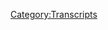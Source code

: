 {{Transcript
    | title         = [[378: Formulaic Objections Part 2]]
    | caption       = [https://knowledgefight.libsyn.com/knowledge-fight-formulaic-objections-part-2 Listen to this episode on Libsyn]
    | episodeNumber = [[378: Formulaic Objections Part 2|378]]
    | length        = 03:08:26
}}

{{MessageBox
    | header     = Warning: Bot Generated Content
    | text       = This transcript was automatically generated by transcription software and likely contains many mistakes and misattributions. Please check the audio for definitive quotes, attribution, and context.
    | image      = N3yvass4myg91.webp
    | imagewidth = 50px
    | id         = warning
}}

{{TranscriptBlock
    | name      = Alex Jones
    | timestamp = 00:04
    | text      = Red Alert. Red alert. Red alert. Red Alert knowledge five Damn, Jordan I'm sweating knowledge party.com It's time to pray. And I have great respect for knowledge like knowledge. I'm sick of them posing as if they're the good guys showing me or the bad couch knowledge by Dan and Jordan knowledge five need money Andy and Andy you're stopping Andy and Ken handy in Kansas. Bray Andy in Kansas, surely your place rolling. Huge fan. I love your world. Knowledge by knowledge fight.com.
}}

{{TranscriptBlock
    | name      = Dan
    | timestamp = 00:59
    | text      = Hey, everybody, welcome back to knowledge fight. I'm Dan. Jordan. We're couple dudes like to sit around right now with the beverages and talk a little bit about Alex Jones.
}}

{{TranscriptBlock
    | name      = Jordan
    | timestamp = 01:06
    | text      = Indeed, we
}}

{{TranscriptBlock
    | name      = Dan
    | timestamp = 01:07
    | text      = are damn damn Damn, Jordan,
}}

{{TranscriptBlock
    | name      = Jordan
    | timestamp = 01:10
    | text      = let me ask you a quick question. What's the end of the year? We're gonna be doing all kinds of recast of lists. All I want to know, Dan, is there anything in 2019? That has surprised you know, exactly right. Yeah. I think the thing is, everything is so incredibly surprising. Nothing is surprising. Yeah. You know, you're like, I can't believe they would just do that. And then you're like, Yeah, I
}}

{{TranscriptBlock
    | name      = Dan
    | timestamp = 01:33
    | text      = can't. My brain has been burned out to novelty. Yeah. To such a great extent that I could try a nice dish.
}}

{{TranscriptBlock
    | name      = Jordan
    | timestamp = 01:41
    | text      = That's crazy. All right. Cool.
}}

{{TranscriptBlock
    | name      = Dan
    | timestamp = 01:45
    | text      = Yeah, I guess okay. I'm a little surprised that I'm not enjoying Luigis Mansion as much as
}}

{{TranscriptBlock
    | name      = Jordan
    | timestamp = 01:51
    | text      = I was actually thinking about asking you for a follow up on that earlier. Because I thought that might be the
}}

{{TranscriptBlock
    | name      = Dan
    | timestamp = 01:56
    | text      = case. He doesn't have some of the same charm. Maybe I was 18. When I played the first one, and I'm 35
}}

{{TranscriptBlock
    | name      = Jordan
    | timestamp = 02:03
    | text      = Nostalgia can kill.
}}

{{TranscriptBlock
    | name      = Dan
    | timestamp = 02:07
    | text      = I'm trying to play it slowly. So it lasts, you know, yeah. And I come back to it. And I don't even know what I'm doing. Oh, no, no fighting ghosts and stuff. Right? I guess that's a little surprising. Is there anything in the wrong direction?
}}

{{TranscriptBlock
    | name      = Jordan
    | timestamp = 02:18
    | text      = Is there any kind of like quest structure to it? Or is it like a platform
}}

{{TranscriptBlock
    | name      = Dan
    | timestamp = 02:21
    | text      = to save your friends who are stuck in paintings of blue? Right, King blue, of course. But you just run around each level of this hotel? And you find a ghost boss? Oh, I don't know, man. I don't know. But anyway, this podcast where I don't have a lot of surprises this year. But I do know a lot about Alex Jones.
}}

{{TranscriptBlock
    | name      = Jordan
    | timestamp = 02:43
    | text      = And I don't I know a lot about not having any surprises. And I don't know anything about Alex Jones. Good stuff. So there we are. So
}}

{{TranscriptBlock
    | name      = Dan
    | timestamp = 02:50
    | text      = Jordan, today what we're going to be doing is we're going to be going over some depositions that dropped at the end of last week at the end of November, all three of the Musketeers. Yeah, Rob do Sure. Paul Joseph Watson, Alex Jones wrote again, all gave depositions in the ongoing Sandy Hook lawsuit. And there's some interesting stuff in this. Yeah. And low key I think Rob dues might be the most interesting of the Okay. All right, is I could that's the surprise. And there we go. Rob do is finally done. One thing. That's interesting. All right. That's the surprise of turning it. Right, Rob, dude, his deposition was more interesting to me than Alex. So we'll get down to business and talk a little bit about that. But before we do gotta take a little moment, say thank you, folks who've signed up and are supporting the show. It's a good idea. So first of all, Caleb, thank you so much. You're now a policy wonk.
}}

{{TranscriptBlock
    | name      = Alex Jones
    | timestamp = 03:43
    | text      = I'm a policy wonk.
}}

{{TranscriptBlock
    | name      = Dan
    | timestamp = 03:44
    | text      = Thank you. Next, Matthew, thank you so much. You are now a policy wonk.
}}

{{TranscriptBlock
    | name      = Alex Jones
    | timestamp = 03:48
    | text      = I'm a policy wonk.
}}

{{TranscriptBlock
    | name      = Dan
    | timestamp = 03:49
    | text      = Thank you, Matthew. Matthew, next, Christopher, thank you so much. You are now a policy wonk.
}}

{{TranscriptBlock
    | name      = Alex Jones
    | timestamp = 03:53
    | text      = I'm a policy wonk,
}}

{{TranscriptBlock
    | name      = Jordan
    | timestamp = 03:54
    | text      = thank you very much.
}}

{{TranscriptBlock
    | name      = Dan
    | timestamp = 03:55
    | text      = Good evening, can spear se OOP author. Next, Josiah, thank you so much. You are now a policy wonk.
}}

{{TranscriptBlock
    | name      = Alex Jones
    | timestamp = 04:01
    | text      = I'm a policy wonk.
}}

{{TranscriptBlock
    | name      = Jordan
    | timestamp = 04:02
    | text      = Thank you, Josiah. Elliot, thank
}}

{{TranscriptBlock
    | name      = Dan
    | timestamp = 04:05
    | text      = you so much. Sure. Now, if I was a walk, I'm a policy wonk.
}}

{{TranscriptBlock
    | name      = Jordan
    | timestamp = 04:08
    | text      = Thank you, Elliot. And then my favorite character on the magician's eyes. The Magicians Great show.
}}

{{TranscriptBlock
    | name      = Dan
    | timestamp = 04:13
    | text      = Great. You want to wear pastic show. All right. Is it all close up magic?
}}

{{TranscriptBlock
    | name      = Jordan
    | timestamp = 04:18
    | text      = No, it's all real man. It's a terrible show. But I love it. Okay. Okay.
}}

{{TranscriptBlock
    | name      = Dan
    | timestamp = 04:22
    | text      = I like magic. I love it. Whenever I'd be out at bars doing shows and stuff and someone walk up on the street while I'm smoking a cigarette and want to do magic trick. I like it. Yeah, my favorite. Second only to this next last person who is signed up on an elevated level. like to say thank you so much, Rachel, you are now a technocrat.
}}

{{TranscriptBlock
    | name      = Alex Jones
    | timestamp = 04:41
    | text      = I'm a policy wonk. Crikey made that's fantastic. And you self Abreu. How's your 401k doing bro? We gotta go full tilt buggy on this Watson. All right. Let's just get down to business. We ain't making that money off that heroin. Why you pimp so good. My neck is freakishly large. I declare info war on you.
}}

{{TranscriptBlock
    | name      = Dan
    | timestamp = 05:00
    | text      = Thank you so much, Rachel. Yes, thank
}}

{{TranscriptBlock
    | name      = Jordan
    | timestamp = 05:01
    | text      = you very much, Rachel.
}}

{{TranscriptBlock
    | name      = Dan
    | timestamp = 05:02
    | text      = If you're all out there thinking, listening thinking, I like the show like sport with these gems do you can do that by going to our website knowledge like.com clicking the button on that it says, butcher, we'd appreciate it'd be really helpful. So I was kind of struggling with trying to figure out exactly how we should do this episode. Because it's three depositions, you know, and it seems like the structure would be weird. Like, should we take intermissions? Should we do it as separate episodes? Yeah, I figure we could do is a classic three act structure. Okay. Well, all right, third act is much longer. Okay.
}}

{{TranscriptBlock
    | name      = Jordan
    | timestamp = 05:32
    | text      = All right. It's just like, Marvel territory, we're, our third act is going to have some issues,
}}

{{TranscriptBlock
    | name      = Dan
    | timestamp = 05:39
    | text      = we will have third act problems, you're gonna have first tech problems, back problems. But each each of these depositions is really interesting to me in very different ways. And so there'll be there'll be a different vibe to each of them. You can predict what Alex is, is.
}}

{{TranscriptBlock
    | name      = Jordan
    | timestamp = 05:55
    | text      = He doesn't remember anything or understand anything or nothing had anything to do with him. I say,
}}

{{TranscriptBlock
    | name      = Dan
    | timestamp = 06:00
    | text      = I am not me. Yeah, exactly. But the other two have a very bizarre kind of almost through line through them. Okay. Paul, Joseph Watson's got something interesting going on Rob, who's got something far more interesting. So let's start with the Paul Joseph Watson. Okay. He sits down and I will say that I don't I of course, I'm very clear on this. I don't like Paul Joseph Watson.
}}

{{TranscriptBlock
    | name      = Jordan
    | timestamp = 06:28
    | text      = No, me neither. I find his voice insufferable and is positions a nonsensical bordering on evil.
}}

{{TranscriptBlock
    | name      = Dan
    | timestamp = 06:35
    | text      = Now, that said, I think he comes off like much more of a human. Okay, this deposition. All right, because I think that he has some sort of a brand to protect a little bit. Yeah. And he doesn't want to.
}}

{{TranscriptBlock
    | name      = Jordan
    | timestamp = 06:47
    | text      = He has a random attack. So he comes off human. Well, there. Yeah,
}}

{{TranscriptBlock
    | name      = Dan
    | timestamp = 06:50
    | text      = there's two elements, right? Because there's one and that he does have a history of telling Alex to stop doing the Sandy Hook shit. Yes, that's true. He does have that in his that, that that arrow is in his quiver that you can pull out and be like, I tried Look, dude, whatever. So he has that. And then second, he knows that he doesn't want to look like he's a fucking idiot. Yeah, he doesn't want to come off as like, like Alex was. obfuscates everything. I have no idea what my name
}}

{{TranscriptBlock
    | name      = Jordan
    | timestamp = 07:21
    | text      = is. Right, right.
}}

{{TranscriptBlock
    | name      = Dan
    | timestamp = 07:22
    | text      = I don't think Paul wants to look like that. And so it creates an interesting dynamic where and I think a lot of people took these headlines to write about this and they're like, he's turned on Alex.
}}

{{TranscriptBlock
    | name      = Jordan
    | timestamp = 07:34
    | text      = Yeah, sure. Sure. Sure.
}}

{{TranscriptBlock
    | name      = Dan
    | timestamp = 07:36
    | text      = I think there's a little bit of an appearance of that, but he is still trying to defend our Yeah, in as much as he can while still being like my hands are clean. I don't know you guys do what you're gonna do with him.
}}

{{TranscriptBlock
    | name      = Jordan
    | timestamp = 07:45
    | text      = He's got a tough tightrope to walk. Yeah, I would say it seems like a mid level mafioso.
}}

{{TranscriptBlock
    | name      = Dan
    | timestamp = 07:50
    | text      = I don't know. It's not to express any pity or anything. But it is a tough law. Yeah, no, fuck him. So we start here, the towards the beginning of the deposition, where we learn that Paul has never actually even been employed by info.
}}

{{TranscriptBlock
    | name      = Mark Bankston
    | timestamp = 08:06
    | text      = Can you list for me every job position you have held? Without Jones Infowars or free speech systems LLC.
}}

{{TranscriptBlock
    | name      = Paul Joseph Watson
    | timestamp = 08:15
    | text      = I'm not an employee and have never been an employee. So I haven't had an official job position.
}}

{{TranscriptBlock
    | name      = Mark Bankston
    | timestamp = 08:22
    | text      = How would you describe your employment relationship or your working relationship with Mr. Jobs?
}}

{{TranscriptBlock
    | name      = Paul Joseph Watson
    | timestamp = 08:27
    | text      = Contractor?
}}

{{TranscriptBlock
    | name      = Dan
    | timestamp = 08:30
    | text      = This is interesting. Paul's been there for 20 years.
}}

{{TranscriptBlock
    | name      = Jordan
    | timestamp = 08:33
    | text      = Yeah, I you know, what is Alex gonna pay insurance benefits of 401k? Hell no,
}}

{{TranscriptBlock
    | name      = Dan
    | timestamp = 08:40
    | text      = I would certainly hope so. For one. I find that very difficult to believe. Yeah. I think it makes I mean, he's under oath. He's, he's testifying, I would assume that if there were very easily attainable records that he is employed has been a stupid thing to say. But hey, yes, yes. He's just an I guess, like it is pro wrestling shit, right? It's just it's like Alex's Vince McMahon with all these independent contractors masquerading as employees.
}}

{{TranscriptBlock
    | name      = Jordan
    | timestamp = 09:10
    | text      = I think it must be partially his kind of decision as well. You can't you can't be an independent contractor with somebody for 20 years and not at least have a conversation of like, Hey, I you know, maybe we should deal with actual labor laws today.
}}

{{TranscriptBlock
    | name      = Dan
    | timestamp = 09:28
    | text      = Well, I mean, he's in the UK, but that might make things a little difficult. That's true. That might Yeah, I don't think that would be an impediment. I have no idea. Yeah. And the level of responsibility he's had over the years at Infowars. Exact editor at large title and like he writes the bulk of the material. Yeah. Like, yeah, he would have every negotiating chip available to him. 100% To be an employee should he want to be Yeah, so yeah, maybe maybe there is like a mutually advantageous reason for that? Yeah, I'm not entirely sure what it is. But I thought that was pretty strange.
}}

{{TranscriptBlock
    | name      = Jordan
    | timestamp = 10:05
    | text      = I mean, I guess among thieves, the idea is like, hey, we can't take each other down. You know, that kind of thing. Like, if you go down, I am not going down with you. And and that goes both directions. Like Paula can say something so fucking crazy that Alex would be able to distance himself. Hey, you've never actually worked here, man. I was just, which is stupid. But yeah,
}}

{{TranscriptBlock
    | name      = Dan
    | timestamp = 10:27
    | text      = so as we know, from listening back to the episodes of Infowars, from that stretch of time after the shooting at Sandy Hook, we know that Paul Joseph Watson did interview Professor James Tracy was a proponent of the crisis actors theory and did push back right, a little Yeah, it was it was muddy, it was a little bit mixed. In my opinion, there was a little bit too much leniency given to him. But at the same time, Paul did say I don't agree with these ideas, right. So to again, like I said, the thinnest of praise possible, right? does have that to be like I did say, I don't believe this, right. So they play a little clip of that. And this is really important, because what this does, in terms of the questioning, is to explicitly lay out that as early as like February 2013, people at Infowars, were aware that the parents and the family members were being harassed. Yes.
}}

{{TranscriptBlock
    | name      = Mark Bankston
    | timestamp = 11:25
    | text      = This being a month after Sandy Hook. You were aware at this time, that the parents were being harassed by believers in the Sandy Hook hoax conspiracy. Correct. Okay,
}}

{{TranscriptBlock
    | name      = Dan
    | timestamp = 11:38
    | text      = so that is damage that's demonstrated.
}}

{{TranscriptBlock
    | name      = Jordan
    | timestamp = 11:41
    | text      = Yeah, that's not good. No, it's not good for the outlook of Alex in this scenario, and
}}

{{TranscriptBlock
    | name      = Dan
    | timestamp = 11:45
    | text      = in the clip that is played of Paul interviewing Tracy, even back then there's audio of Paul bringing up to James Tracy. Yeah, that people are being harassed to there's a large awareness of this. Oh, yeah. So also, uh, back in the early days, Leonard Posner's sent an email to Info Wars telling them, Hey, these people are harassing us. And they need to be reeled in. I used to be a fan of your show. But I think now I realized that a lot of these behaviors are being encouraged. Now, the response to that email from Infowars, was apparently written by Paul Joseph Watson. Later in Alex's deposition, there'll be some maybe insinuations that Alex wrote it with him chair, but it's unclear there. But in this deposition, it's clear that Paul wrote it himself.
}}

{{TranscriptBlock
    | name      = Mark Bankston
    | timestamp = 12:36
    | text      = And now let's chalk it up to your response. Do you? Do you remember writing this response? Does this bring back that memory? Now that
}}

{{TranscriptBlock
    | name      = Paul Joseph Watson
    | timestamp = 12:46
    | text      = is presented to me, yes. I didn't recall it. Okay, when you initially broil but yes,
}}

{{TranscriptBlock
    | name      = Mark Bankston
    | timestamp = 12:52
    | text      = sure. Now, do you know, did you do this on your own? Or was this a collaborative effort among other people at Infowars? Do you remember that?
}}

{{TranscriptBlock
    | name      = Paul Joseph Watson
    | timestamp = 13:00
    | text      = Now this would have been me personally.
}}

{{TranscriptBlock
    | name      = Dan
    | timestamp = 13:03
    | text      = Okay. So
}}

{{TranscriptBlock
    | name      = Jordan
    | timestamp = 13:05
    | text      = He almost said, Now nobody else knows how to read there. Yeah, everyone. Literally see sounded defeated. Just hunt and peck with the rest of yeah, just like Jesus Christ. Of course, I wrote it by myself.
}}

{{TranscriptBlock
    | name      = Dan
    | timestamp = 13:18
    | text      = So now this is interesting here for one reason, and that is that this would give Alex a little bit of plausible deniability share, because the interview with James Tracy was done by Paul, maybe Alex, I'd say he never heard it. He didn't know about the talk about the harassing of the parents. Sure. Sure. Sure. And this. Paul was just like, I was the one who got that email. I wrote back to the guy, maybe Alex can pretend he never saw that. Yeah. And see if Alex screws that up later, naturally. So one of the things that the lawyers seem to want to press on is like, Guys, do you really think that what you did was okay. Do you think that would Infowars engaged in was all right?
}}

{{TranscriptBlock
    | name      = Jordan
    | timestamp = 13:56
    | text      = It's not great that in a court of law, you have to ask people if they actually have morality at
}}

{{TranscriptBlock
    | name      = Dan
    | timestamp = 14:01
    | text      = all. Do you have no decency? Yeah, exactly. So Paul has asked that and he tries to wiggle out of giving a yes or no answer, but then it kind of just has to be like, Nah,
}}

{{TranscriptBlock
    | name      = Mark Bankston
    | timestamp = 14:09
    | text      = yeah. But in terms of what you think is decent and right, in terms of covering the story. You think Infowars always adhere to what is decent and right, covering the story?
}}

{{TranscriptBlock
    | name      = Paul Joseph Watson
    | timestamp = 14:22
    | text      = Well, it's just a subjective term. From from my personal perspective, decent and Ryan, I would not have covered it in that way.
}}

{{TranscriptBlock
    | name      = Dan
    | timestamp = 14:36
    | text      = So that is pretty that I think, is where you could say like he's throwing Alex under the bus. Yeah, that would be the only one but to be fair to Paul, like, what position is he in? He gave me as no reason to go to bat and be like, Everything was just fine. Yeah, I mean, I clearly told them to cut it out back then. Now I with the gift of hindsight, realizing how wrong we were it It was decent,
}}

{{TranscriptBlock
    | name      = Jordan
    | timestamp = 15:00
    | text      = edify man. See, that's a huge missed opportunity there for me because I think I would want that question to then be broadened of just like, do you think anything you've done there is decent and right.
}}

{{TranscriptBlock
    | name      = Dan
    | timestamp = 15:13
    | text      = I think I think if you're talking to Paul Joseph Watson, and he's being this sort of fair, yeah, yeah, you don't want to jeopardize it.
}}

{{TranscriptBlock
    | name      = Jordan
    | timestamp = 15:22
    | text      = I don't know. I want to shoot the shit with him see what's going on?
}}

{{TranscriptBlock
    | name      = Dan
    | timestamp = 15:26
    | text      = I would say that the lawyers would be wise to not turn this adversarial, fair. And even the Paul is being candid enough with his answer. That's true that like, Why Why fight with this British guy when we might be able to get some piece of information out of it. I do
}}

{{TranscriptBlock
    | name      = Jordan
    | timestamp = 15:42
    | text      = appreciate Paul more when he's not able to edit his annoying voice together. Back to Back nightmarish. hellscape
}}

{{TranscriptBlock
    | name      = Dan
    | timestamp = 15:50
    | text      = Yeah, it does make him seem more human. Yeah. So the big piece here, I think one of the big revelations is in discovery, Alex sent over all of these emails from Infowars. And the lawyers have gone through them, right. And one of the emails they found was an email that Paul sent to Buckley and Anthony Gucci RT, were apparently in managerial roles.
}}

{{TranscriptBlock
    | name      = Jordan
    | timestamp = 16:15
    | text      = Can I get you to drop some tunes at my next party?
}}

{{TranscriptBlock
    | name      = Dan
    | timestamp = 16:19
    | text      = Oh, that is not the that might be another email. That's a different email. But that's not this one. All right, fine. So in this email, Paul is telling them what he has told Alex, he has texted Alex a message, and he's sending it to them in order to have it on the record, or whatever. Okay. And so the lawyer sets this up here.
}}

{{TranscriptBlock
    | name      = Mark Bankston
    | timestamp = 16:41
    | text      = Mr. Watson, I'd like to show you another document now. And I would like to show you an email that you sent in 25th. On December 17.
}}

{{TranscriptBlock
    | name      = Dan
    | timestamp = 16:52
    | text      = So we got to 2015, December 17, the email that was sent to these dudes, and here is what's in the email. And I think that this is where we get into like a real interesting, see saw kind of situation of like, is this a good email? Okay, we'll see.
}}

{{TranscriptBlock
    | name      = Mark Bankston
    | timestamp = 17:14
    | text      = I want to read what you said to Alex. This Sandy Hook stuff is killing us. It's promoted by the most batshit crazy people like ribs, and Fetzer, who all hate us anyway. Plus, it makes us look really bad to align with people who harass the parents of dead kids. It's going to hurt us with drudge and bringing bigger names into the show. Plus the event happened three years ago. Why even risk our reputation for it? My first question is, let's first talk about who Jeff Lorenz is, you know who he is? Yeah. Okay. Jeff RINs is a notoriously unreliable conspiracy theorist and rabid anti Semite, correct.
}}

{{TranscriptBlock
    | name      = Paul Joseph Watson
    | timestamp = 18:09
    | text      = I'm not I don't know enough about him to call him a rabid anti Semite. But I would say he was a conspiracy theorist. Yeah.
}}

{{TranscriptBlock
    | name      = Dan
    | timestamp = 18:16
    | text      = Yeah. That's that's kind of a consistent thread throughout this is like they keep they keep asking about these, like Jim Fetzer, like, you know, this guy is a deeply anti semitic. Why I don't know
}}

{{TranscriptBlock
    | name      = Jordan
    | timestamp = 18:29
    | text      = what what is anti semitism at the end of the day? Yeah.
}}

{{TranscriptBlock
    | name      = Dan
    | timestamp = 18:33
    | text      = So the reason I think that that email is a seesaw is because on the one hand, you have Paul saying, We got to cut this shit out, right, which is good, because the end result of that would be stopping the behavior. Yes. On the other side of the seesaw, it doesn't seem to come from a place of concern, or this is wrong, right. It seems like well, Drudge won't like us so much. Right. And we won't be able to get big guests because we're engaging in this kind of bullshit. Right? Right. Right. So I don't know how I feel about that.
}}

{{TranscriptBlock
    | name      = Jordan
    | timestamp = 19:01
    | text      = I mean, it would be like Fox News canceling Tucker Carlson Carlson show because all of the advertisers dropped out. Right You know, it's like, you guys let this white suit clear white nationalist white supremacist run on your network unabated for however long and the only reason you're stopping him is because of appearances and money. Yeah, mock you.
}}

{{TranscriptBlock
    | name      = Dan
    | timestamp = 19:21
    | text      = Yeah, there is that that sort of sense of like doing the right thing for the wrong reason. And I I still applaud like his ability to speak this. Yeah. Yeah. Like at least it's some you know that there is some voice there. That's like, we shouldn't be doing Yeah, I use wish it came from a place of like the right reason to not want to do this. Yeah. Because it does imply that like, if these things weren't a concern, I wouldn't have a problem with this. Yeah.
}}

{{TranscriptBlock
    | name      = Jordan
    | timestamp = 19:48
    | text      = May be the case. This is probably the best we're gonna get from the psychopaths. So
}}

{{TranscriptBlock
    | name      = Dan
    | timestamp = 19:54
    | text      = probably, you know, although it does also introduce another strange dynamic and that is the that is have a voice that's there. Because you don't really think about that the possibility that at Infowars, there is some dissent and they still do what they do. Yeah, that's even scarier.
}}

{{TranscriptBlock
    | name      = Jordan
    | timestamp = 20:10
    | text      = See? That's that is a good question, because we've talked a bunch about how it's like, shouldn't there be somebody there going, Alex, don't fucking do this. And it's clear there are people there saying, Alex don't do maybe not all the time. And No, probably not all the time, but he just can't control himself. Yeah, I don't think that like just going based off this. I genuinely think Alex would listen to him and at the same time, not be able to control himself on the air. Yeah. And wind up just saying that dumb shit. I
}}

{{TranscriptBlock
    | name      = Dan
    | timestamp = 20:40
    | text      = think that's one of the problems with his sort of improvisational style. Yeah. You know, like, yeah, it will lead you to some places where you're like, just not doing not doing it. Yeah. So in the email, Paul, Joseph Watson says that Jeff rants and Jim Fetzer are batshit crazy right. Now that I know about rabid anti Semites though they're batshit crazy. batshit crazy. Now, this opens up the possibility for this lawyer to put Paul in a little bit of a trap, that he doesn't seem to be thrilled to be checkmate.
}}

{{TranscriptBlock
    | name      = Mark Bankston
    | timestamp = 21:14
    | text      = Tell me how you came to the conclusion that these two gentlemen that Infowars was relying on? Were batshit
}}

{{TranscriptBlock
    | name      = Jordan
    | timestamp = 21:21
    | text      = crazy. That's a good question.
}}

{{TranscriptBlock
    | name      = Paul Joseph Watson
    | timestamp = 21:26
    | text      = Because they were pushing the notion that nobody died at Sandy Hook, which I thought was not credible and was supported by no evidence. So therefore, was a crazy conclusion to make.
}}

{{TranscriptBlock
    | name      = Mark Bankston
    | timestamp = 21:38
    | text      = So by that same logic, Alex Jones equally batshit crazy.
}}

{{TranscriptBlock
    | name      = Paul Joseph Watson
    | timestamp = 21:47
    | text      = I wouldn't describe him as batshit crazy.
}}

{{TranscriptBlock
    | name      = Mark Bankston
    | timestamp = 21:51
    | text      = What kind of crazy?
}}

{{TranscriptBlock
    | name      = Paul Joseph Watson
    | timestamp = 21:54
    | text      = I wouldn't describe it as him commenting on the controversy of the conspiracy theories that were swirling about Sandy Hook and the time,
}}

{{TranscriptBlock
    | name      = Dan
    | timestamp = 22:03
    | text      = that's going to be also a sort of refrain, like we were covering what was yeah, that is kind of, I think, when you consider their actual behaviors, that facade isn't very strong. Now, it doesn't seem like a really great legal argument. But I do I love that. I love that. It's like, okay, why are they crazy? X behavior? Yeah, Alex does x also.
}}

{{TranscriptBlock
    | name      = Jordan
    | timestamp = 22:30
    | text      = I do like that this is in an echoey room, because I don't know if anything has ever run more hollow than his. I think he's just covering the controversy, like you can thank you prefer that. Yeah,
}}

{{TranscriptBlock
    | name      = Dan
    | timestamp = 22:43
    | text      = he's calling in jolly old London. So they push on this question of like, why is this behavior in them crazy and not Alex? And I don't know, if PJ dubs is convinced me that there's a difference.
}}

{{TranscriptBlock
    | name      = Mark Bankston
    | timestamp = 22:59
    | text      = Okay. So if Jeff rinse or Jim Fetzer starts pushing allegations, that the children aren't real, that the parents are fake, and that the crime is all fake, and it's all an act, they're batshit. Crazy. But if Jones says literally the exact same words on his telephones web broadcast, he's just doing a good job as a journalist.
}}

{{TranscriptBlock
    | name      = Paul Joseph Watson
    | timestamp = 23:21
    | text      = Well, to kind of combine this with your previous question, I would say the description of them as batshit crazy would also involve things that they've said in the past unrelated to Sandy Hook, maybe about UFO was or alien abduction or holograms on 911, which I think was facts as big thing for a while. So, you know, they had they had a previous of engaging in very obscure conspiracy theories, which would contribute to that description of batshit crazy.
}}

{{TranscriptBlock
    | name      = Mark Bankston
    | timestamp = 24:00
    | text      = Do you think that their history of doing that is any different than Alex Jones? Buck, but what do I say? What do I say? That No, but again,
}}

{{TranscriptBlock
    | name      = Paul Joseph Watson
    | timestamp = 24:13
    | text      = I have the right to engage in that speech under the First Amendment.
}}

{{TranscriptBlock
    | name      = Mark Bankston
    | timestamp = 24:18
    | text      = I'm not at this point. I'm not asking you who had the right to do what we'll figure that out. What I'm asking you is Alex Jones and his crazy conspiracies about shadow interdimensional governments and fish hybrids. Things like this isn't no different than qualitatively no difference in how they covered conspiracy theories, correct.
}}

{{TranscriptBlock
    | name      = Paul Joseph Watson
    | timestamp = 24:45
    | text      = That's your view. I don't I wouldn't necessarily agree with it.
}}

{{TranscriptBlock
    | name      = Mark Bankston
    | timestamp = 24:50
    | text      = Alright, so in your view, people like rinse and Fetzer are bad. But Mr. Jones, not in the same way
}}

{{TranscriptBlock
    | name      = Paul Joseph Watson
    | timestamp = 25:02
    | text      = I would say not in the same way because I would say Alex was covering the controversy.
}}

{{TranscriptBlock
    | name      = Dan
    | timestamp = 25:08
    | text      = Share about it. Yeah. So you get the get the same share about it. Yeah. All right. So I think that what you have there is absolutely evidence of I don't have a good answer for this. Yeah.
}}

{{TranscriptBlock
    | name      = Jordan
    | timestamp = 25:21
    | text      = He thought he was he thought he was so smart when he gave that first answer of like, well, because they said that Sandy Hook was crazy. And then that he got this follow up question. He's like, Shit, I should have said that. Everything else they said was fucking crazy. I feel
}}

{{TranscriptBlock
    | name      = Dan
    | timestamp = 25:36
    | text      = like if I'm working for Alex Jones, or maybe not working for him, or working for him as a decade's long contract, or whatever the case is, yeah, and I'm getting deposed. I might come up with a reason why Alex isn't the same as the other people who lie about Sandy. Yeah, I feel like that's just something you probably could expect might come up. It doesn't seem like there's any preparation here.
}}

{{TranscriptBlock
    | name      = Jordan
    | timestamp = 26:00
    | text      = You know, this reminds me because I was just thinking the exact same thing. I was just thinking that their brand of crazy cannot survive in an under oath situation with somebody who is prepared to fuck them up, essentially, more or less, but it is such that psychopath of like, no matter what, I'm the smartest guy in the room, you know, I don't need to prepare. I don't need to do it and wing it. I'm gonna outsmart this dude. No big deal. Yeah, like, that's what I get the feel.
}}

{{TranscriptBlock
    | name      = Dan
    | timestamp = 26:28
    | text      = I'm not sure if Paul is 100% on that tip, because I think he is still being agreeable. And I do see some indications that he might have checked his emails that he had written. Sure. Past. Yeah, that kind of thing to know what might come up. Yeah. But the fact that there's no good answer for so like, Why is this person different than other conspiracy theorists? For like, you've worked for him for 20 years? Yeah. That indicates to me a lack of care or concern about it, like defending yourself or like, he just feels like, it's it's a tacit admission that you're not any different? Yeah.
}}

{{TranscriptBlock
    | name      = Jordan
    | timestamp = 27:04
    | text      = Well, I I think I'm surprised that he doesn't have a stock answer, because it feels like that would come up in a normal conversation. Any
}}

{{TranscriptBlock
    | name      = Dan
    | timestamp = 27:12
    | text      = interview? Yeah. Anything? Yeah.
}}

{{TranscriptBlock
    | name      = Jordan
    | timestamp = 27:17
    | text      = You would have a stock answer, you know, yeah. You wouldn't
}}

{{TranscriptBlock
    | name      = Dan
    | timestamp = 27:19
    | text      = even have conversation, you'd have 100 times. Very weird. So in this next clip, I'm gonna skip this one, because it's just the lawyer pointing out that Paul was right about Sandy Hook. And Alex didn't listen to it. Yeah. And that I mean, it's true. Yeah, fair point. So this next couple that's coming up, the lawyers asking Paul about an email exchange that he had with Buckley, who again, is a manager person at Infowars. And House DJ right and Alex's cousin. Right. So Paul has received an email from Quantcast, the website ranking group, and this email was to inform him that Infowars had seen a large surge in traffic recently. And as a matter of policy that meant Quantcast was going to put a temporary hold on ranking Infowars in their charts. They build. They build in these protocols, so people can easily mess with their website rankings, the automated traffic, it's just a standard procedure thing.
}}

{{TranscriptBlock
    | name      = Jordan
    | timestamp = 28:11
    | text      = Yeah, it's more effective than our fucking voting machines.
}}

{{TranscriptBlock
    | name      = Dan
    | timestamp = 28:15
    | text      = So Paul sends this email to Buckley. He forwards it on who replies to him and that's where this clip starts.
}}

{{TranscriptBlock
    | name      = Mark Bankston
    | timestamp = 28:22
    | text      = When you sent this email, Buckley made a joke, and I want to read it to you okay. Said, but no, surely it's a conspiracy theory that they are trying to suppress our popularity. So that lizard people then returned to the ascension pad at Sandy Hook and feast on sacrificed crisis actors. Buckley here is making a joke about the craziness of those theories, isn't it?
}}

{{TranscriptBlock
    | name      = Paul Joseph Watson
    | timestamp = 28:54
    | text      = You'd have to, you'd have to ask Bulkeley my comms smooth.
}}

{{TranscriptBlock
    | name      = Mark Bankston
    | timestamp = 28:59
    | text      = When you get an email in your day to day business. That's talking about lizard people going to the ascension pad at Sandy Hook and feasting on sacrifice crisis actors. What did you take that to meet?
}}

{{TranscriptBlock
    | name      = Paul Joseph Watson
    | timestamp = 29:12
    | text      = But obviously, I would presume that it's dark humor,
}}

{{TranscriptBlock
    | name      = Dan
    | timestamp = 29:15
    | text      = dark humor. So this is a very important line of attack that I think the lawyers are going on here. And I think it signals a really good strategy. See, what this email tends to demonstrate is that people behind the scenes at Infowars had an awareness that the things that they were saying publicly about Sandy Hook were not true. This email joke, it offers a glimpse into the way that the tragedy was being discussed internally by people like Buckley, who is someone who, like I said, is in a managerial role and is related directly to Alex Yeah, he's obviously joking about this thing with Quantcast being conspiracy against them. And the use of crisis actors at Sandy Hook as the outrageous example in the joke that tends to imply that he considers it an instance of something that is markable. Yeah. One of the reasons that this is such an excellent line of approach is because the lawyers are able to combine private information they founded discovery with public statements. And sometimes when you do that you find something damning, like as discussed in this next clip,
}}

{{TranscriptBlock
    | name      = Mark Bankston
    | timestamp = 30:12
    | text      = were you aware that Mr. Jones just a few hours earlier, had been on Infowars accusing the parents have been actors?
}}

{{TranscriptBlock
    | name      = Paul Joseph Watson
    | timestamp = 30:23
    | text      = I don't think I joked about crisis actors in that email. Wasn't that Bulkley that use the term crisis actors?
}}

{{TranscriptBlock
    | name      = Mark Bankston
    | timestamp = 30:33
    | text      = Okay, Let's rephrase the question. Were you aware that in that email exchange, you were having a Buckley, where he joked to you about crisis actors and in the outlandish nature of crisis actors, that that same time a few hours earlier, Mr. Jones was on his show, accusing the parents being actors, were you aware
}}

{{TranscriptBlock
    | name      = Paul Joseph Watson
    | timestamp = 30:52
    | text      = of election? How do you feel about that, Mr. Watson? I feel that he was completely inaccurate in making that claim.
}}

{{TranscriptBlock
    | name      = Mark Bankston
    | timestamp = 31:06
    | text      = Not something you're proud of at Infowars? Correct.
}}

{{TranscriptBlock
    | name      = Paul Joseph Watson
    | timestamp = 31:10
    | text      = It's not something that I've said. So
}}

{{TranscriptBlock
    | name      = Dan
    | timestamp = 31:13
    | text      = this is also the problem with this sincerity that Paul is kind of throwing out. Yeah, he allows himself to be put in situations where there is no other answer, then. Yeah, that's, yeah, yeah. Because what they've just laid out is that on the same day, a manager at Infowars, who's related to Alex was privately mocking Sandy Hook conspiracies, while simultaneously, Alex was promoting them on his show. This goes a really long way towards building the case that these people knew that what they were saying wasn't true. Earlier in the deposition, it was established that at least Paul was completely aware as early as the beginning of 2013, that the families of the victims are being harassed by people who believe these theories, which implies that the argument that they didn't know the consequences of their coverage, probably not true. And here you have a little glimpse of the behind the scenes vibe that really seems to suggest that the people at Infowars were aware that the information they were airing was worth mocking, which is to say not true. The pieces that come together out of this look really, really bad. Considering that this is not even close to all the information the plaintiffs are working with. It really seems like Alex is probably in some serious trouble. And this is all said and done. Oh, yeah. And Paul, I honestly think is probably play the playing this almost exactly like he should. Yeah, I don't think he has any liability in this Info Wars goes away. He's still a star. He can he can he can maneuver his way around this. Yeah, a little bit.
}}

{{TranscriptBlock
    | name      = Jordan
    | timestamp = 32:33
    | text      = There aren't even any contracts to rip up. He's an independent contractor, and this will state man.
}}

{{TranscriptBlock
    | name      = Dan
    | timestamp = 32:37
    | text      = Now. Here's what's interesting. So I know that it came out. We've discussed this and we'll play a clip of it. I like saying this later, but Robert Barnes is not in these depositions, right? You can tell because no one's yelling objection ever. Yeah. So he is no longer Alex's lawyer. Alex confirms in this sworn testimony that he doesn't work at Infowars in any capacity. He is no longer involved with them at all.
}}

{{TranscriptBlock
    | name      = Mark Bankston
    | timestamp = 33:07
    | text      = But what about Paul? Mr. Watson? Can you tell me what you did to prepare for your deposition today?
}}

{{TranscriptBlock
    | name      = Paul Joseph Watson
    | timestamp = 33:16
    | text      = I spoke to Robert bonds and why Jeffrey's?
}}

{{TranscriptBlock
    | name      = Mark Bankston
    | timestamp = 33:20
    | text      = Okay, did you review any documents? No. When did you speak with your counsel?
}}

{{TranscriptBlock
    | name      = Paul Joseph Watson
    | timestamp = 33:30
    | text      = On Sunday evening, my time and this afternoon today?
}}

{{TranscriptBlock
    | name      = Dan
    | timestamp = 33:38
    | text      = So Wade Jeffries is Alex's lawyer. He is that now the person who you'll hear saying objection during Alex's? Yeah, not nearly as much as Barnes right. But he's probably a better lawyer. These Depositions are happening at about the same time. These were over the course of two days. Yeah, at the end of November 26, and 27th, I believe. And so Barnes is still somehow in the mix for Paul, but not for Info Wars, which I find interesting. I don't know what it means. It may mean nothing. But it could mean something. Here's my write. It is a very interesting, Quirk.
}}

{{TranscriptBlock
    | name      = Jordan
    | timestamp = 34:14
    | text      = Here's my pitch for you. All right. This is a personal thing that happened between Jones and barn 100% I believe and not only that is a show thing that happened between we have i Here's what I'm gonna go. No, here's what I'm gonna go. Oh, no, here's my here's my pitch. But uh, you know, my pitch. I think he took our advice
}}

{{TranscriptBlock
    | name      = Dan
    | timestamp = 34:35
    | text      = down, you think you realize the Barnes was trying to take over?
}}

{{TranscriptBlock
    | name      = Jordan
    | timestamp = 34:40
    | text      = That's my theory. That is my theory. I think we sow discord amongst the lawyers.
}}

{{TranscriptBlock
    | name      = Dan
    | timestamp = 34:46
    | text      = I don't think I don't I don't think there's any likelihood that that's true, but I do. I will go as far with you as to say, I would believe it's something person.
}}

{{TranscriptBlock
    | name      = Jordan
    | timestamp = 34:56
    | text      = Oh 100%. That seems very believed I would buy that more than more than any any kind of business issue, then either that or he couldn't afford barns anymore that
}}

{{TranscriptBlock
    | name      = Dan
    | timestamp = 35:04
    | text      = could be, even though he was working for almost pro bono, for exposure. So Paul, he's kind of making a stock defense of all these behaviors and all of this stuff, right, sort of predicated on free speech, you know, like we have, you know, just the First Amendment and all this. And so they asked him, you have any education in the field? Oh, no, when it comes
}}

{{TranscriptBlock
    | name      = Mark Bankston
    | timestamp = 35:31
    | text      = to what is or is not allowed under the First Amendment? You really don't have any qualifications to say?
}}

{{TranscriptBlock
    | name      = Paul Joseph Watson
    | timestamp = 35:40
    | text      = No, but my a lot of what I do is related to free speech. So although I don't have any academic qualifications, I would like to consider I have a reasonably good grasp of it.
}}

{{TranscriptBlock
    | name      = Dan
    | timestamp = 35:53
    | text      = But see, that to me is not the answer you'd give if he like, I've studied it extensively, not in a formal setting. But you know, I'm aware of these various support preme court rulings, yeah, the limitations the you know, that there's not nuance to that. There's just sort of like, I work in sort of the this fringe area where we yell about free speech a bunch, so I'm kind of intimately involved in it. I like to say things that anger people, yeah, so I know about free speech. Yeah, I that's not a good answer.
}}

{{TranscriptBlock
    | name      = Jordan
    | timestamp = 36:22
    | text      = It's it seems like he's really taken the idea of free speech is whatever I kind of personally define it as to heart. Yeah. So far as he doesn't have to know what it is legally.
}}

{{TranscriptBlock
    | name      = Dan
    | timestamp = 36:33
    | text      = I don't have much of a different perception after listening to this. But I don't know. I don't know. I would be interested to know. I mean, I wouldn't be surprised if someone like Paul hadn't at least done some reading on the subject. But I don't hear I don't hear it from the the answer. Well, it almost
}}

{{TranscriptBlock
    | name      = Jordan
    | timestamp = 36:50
    | text      = it's almost more, it almost makes more sense to not look into it. So that your liability Yeah. So that your dumb arguments about what free speech is can never be clouded by your incidental knowledge that it actually, you know,
}}

{{TranscriptBlock
    | name      = Dan
    | timestamp = 37:04
    | text      = yeah. So another thing that's a big defense is that Alex isn't a journalist. Right? That is going to be something that you hear a bit, and it's something that Paul makes a point of, like, this is just opinion, all Alex is doing is opinion, if you
}}

{{TranscriptBlock
    | name      = Mark Bankston
    | timestamp = 37:20
    | text      = have somebody with a track record of being batshit, crazy and unreliable, who would violate the sense of journalistic integrity to promote what they are saying as fact? Correct?
}}

{{TranscriptBlock
    | name      = Paul Joseph Watson
    | timestamp = 37:34
    | text      = Yes, if you were a journalistic middle of the road, nonpartisan non commentary outlet,
}}

{{TranscriptBlock
    | name      = Mark Bankston
    | timestamp = 37:40
    | text      = which is, so Alex Jones is allowed to do that. Other Other people who claim to be journalists can't But Alex Jones can do that that's funded under their own
}}

{{TranscriptBlock
    | name      = Paul Joseph Watson
    | timestamp = 37:51
    | text      = journalistic ethic ethics, they wouldn't. Alex Jones would, because he's an opinion commentator.
}}

{{TranscriptBlock
    | name      = Mark Bankston
    | timestamp = 38:01
    | text      = And he has no journalistic ethics, correct?
}}

{{TranscriptBlock
    | name      = Paul Joseph Watson
    | timestamp = 38:04
    | text      = Well, he's not journalists. So no, he's not he doesn't abide by those ethics, because he's not a journalist.
}}

{{TranscriptBlock
    | name      = Dan
    | timestamp = 38:11
    | text      = So this opens up a pretty interesting Vista. Because once you're doing that, once you're like, yeah, he's just this is all just opinion stuff. Now it becomes pretty important to nail down what's an opinion? Yeah. What's the difference between opinion and fact? And this is something that is going to be a little bit of a muddy problem for both Paul and Alex, when they're in depositions. Neither of them seems to really understand the different crystalline fascia. Yeah, the difference between opinion and fact. Here is Paul trying to walk that line, I just don't.
}}

{{TranscriptBlock
    | name      = Mark Bankston
    | timestamp = 38:52
    | text      = Because we've been talking today a little bit about Infowars having opinions versus assertions of fact, what's the difference between a fact and an opinion?
}}

{{TranscriptBlock
    | name      = Paul Joseph Watson
    | timestamp = 39:04
    | text      = An opinion is your viewpoint. We live in a world where facts are very subjective. And fortunately, one side has a set of facts which they agree on. And the other side has a set of facts which they agree on. So it's a very vague concept in 2019. I mean, you you can have an opinion on facts that skews one way or the other. So it's very difficult territory.
}}

{{TranscriptBlock
    | name      = Mark Bankston
    | timestamp = 39:31
    | text      = So that's all I would say on Well, you'd agree there. There's certain things like if I was to say, This person is beautiful, right, that's subjective that can't be proven ascertainable, true or false. It's totally subjective. You'd agree with that. Yeah. Yeah. But something Mike, the Sandy Hook school was not an operating school. That can be proven, true or false. Correct.
}}

{{TranscriptBlock
    | name      = Jordan
    | timestamp = 40:03
    | text      = fuction What do I say? Fuck.
}}

{{TranscriptBlock
    | name      = Paul Joseph Watson
    | timestamp = 40:06
    | text      = That can be proven, but it's an based on whether you believe the proof that's presented. I mean,
}}

{{TranscriptBlock
    | name      = Jordan
    | timestamp = 40:10
    | text      = Ah, Jesus. I see that should be on humanity's gravestone that exact thing. Yeah, that is exactly why we're all dead. Well,
}}

{{TranscriptBlock
    | name      = Dan
    | timestamp = 40:21
    | text      = I mean, it's, I guess if you have to say something, and you can't just be like, yeah, statement. Yeah, you're fair, that is about as good as you're gonna do in those sort of under pressure moments. That's that's a fistful. That's really sad.
}}

{{TranscriptBlock
    | name      = Jordan
    | timestamp = 40:36
    | text      = You might as well have said, well, it depends about your opinion on that. Yeah. Like, what is it, then facts don't exist. So
}}

{{TranscriptBlock
    | name      = Dan
    | timestamp = 40:42
    | text      = that is basically the underlying crops there. I mean, when you say one side has their facts, the other side, right, there are facts. And they're at odds, you know, like, yes, that is a denial of reality. And that is grim, that, that makes it tough to imagine, because then everything is the domain of opinion. Yeah, there's no responsibility for anything, there's no, there's no reason to get anything, right. Just fucking do whatever you want to do. And that's sad. That's makes me really bummed.
}}

{{TranscriptBlock
    | name      = Jordan
    | timestamp = 41:12
    | text      = I mean, that is really fucking dark. And that he would say, it's like, it's like Lindsey Graham coming out and being like, I'm not trying to be a fair juror over here, where you're like, Oh, this is the darkest timeline that you're just saying that. Yeah, you know, oh, we're thought so because they're just opinion folk, right over at Infowars. And also all reality is opinion. Right? They should be held
}}

{{TranscriptBlock
    | name      = Dan
    | timestamp = 41:33
    | text      = to a lower standard than people who are foolish enough to believe facts exists?
}}

{{TranscriptBlock
    | name      = Jordan
    | timestamp = 41:38
    | text      = Well, that's your opinion.
}}

{{TranscriptBlock
    | name      = Dan
    | timestamp = 41:42
    | text      = So Paul expresses that, that they should be held to a lower standard.
}}

{{TranscriptBlock
    | name      = Mark Bankston
    | timestamp = 41:46
    | text      = When Infowars does something like that takes evidence and makes a judgment? Does it have any responsibility to be accurate?
}}

{{TranscriptBlock
    | name      = Paul Joseph Watson
    | timestamp = 41:57
    | text      = In the context of opinion, commentary. I mean, you could say there's a, you know, you should strive to be accurate. But in terms of banana journalistic ethics, I think it's a different ballgame in terms of the level at which people are held based on whether they are opinion, commentary or down the line journalism.
}}

{{TranscriptBlock
    | name      = Mark Bankston
    | timestamp = 42:22
    | text      = Okay, so you should be held to a lower standard than perhaps other media organizations. Not sure.
}}

{{TranscriptBlock
    | name      = Dan
    | timestamp = 42:29
    | text      = Yeah, that's, that's not good. Oh, shoot for the stars, you
}}

{{TranscriptBlock
    | name      = Jordan
    | timestamp = 42:34
    | text      = should really strive to tell true things. Yeah. But you know, if you lie all the time. Yeah.
}}

{{TranscriptBlock
    | name      = Dan
    | timestamp = 42:43
    | text      = That's brutal. And one of the confounding things that just seems to be completely lost on all of these three people being deposed is how is the audience supposed to determine what is opinion and what is being presented as fact, if opinion is presented as fact, right? What is the what is the differentiation between? This is just something that man,
}}

{{TranscriptBlock
    | name      = Jordan
    | timestamp = 43:07
    | text      = well, they need to use their discernment
}}

{{TranscriptBlock
    | name      = Dan
    | timestamp = 43:11
    | text      = whenever you state opinions. And then you say it's in the white paper? Yes. Or it's all been proven, right? It came out in court document, right. Whenever you use those things to reinforce your opinion, right? Engaging in fact,
}}

{{TranscriptBlock
    | name      = Jordan
    | timestamp = 43:25
    | text      = well, your drive to say that things were in the white papers, if they were, if they weren't in the white papers, you shouldn't be held to that standard. It's
}}

{{TranscriptBlock
    | name      = Dan
    | timestamp = 43:35
    | text      = just, it's just instinct to say white paper. It does change his opinion to fat. Oh, yeah. So that doesn't get resolved at all really? And the to like, I don't really think that Paul's testimony is really all that damning, except for the part where you get into that Buckley email. Yeah, I was gonna say the joke is what he has it. Yeah. And also, there's a bit of a conversation that Buckley attached a meme to the email joke back. Yeah. And it's like a 4chan meme that has maybe some offensive connotations. I wouldn't call him a rabid anti Semite, which, which leads to like Paul being like, I didn't I don't know about this meme. I'm not sure I believe all right. All right, buddy. So I think that like difference between public and private, especially with like, the email being on the same day as Alex engaged in some of this, I think that that is a grim picture.
}}

{{TranscriptBlock
    | name      = Jordan
    | timestamp = 44:36
    | text      = Yeah. Is a peddler of jokes. The you have to have awareness Yeah, in order to find the crux find the leverage in order to elicit the actual joke part. Yeah. So if you don't have awareness, you don't have a job. If you have a job, chances are and then
}}

{{TranscriptBlock
    | name      = Dan
    | timestamp = 44:53
    | text      = the second thing is that email that he sent that to Buckley and Anthony Gucci already that was bad Just on a text message that he had sent Alex Yeah, that implies at least some sort of internal conversation about this not being a good thing to do. So this interview ends this deposition ends with the lawyer asking Paul to name something that Alex didn't think was a false flag. Oh, no, he, oh, hell yes. He lists off a bunch of things that Alex did the lawyer. Yeah, it's like, yeah, Las Vegas. Aurora. Yeah. Or no, not Las Vegas. Yeah, we had no, he does think that was fake.
}}

{{TranscriptBlock
    | name      = Jordan
    | timestamp = 45:31
    | text      = I thought he was a false flag. Oh, yes. Oh, that's right. That's right. There we go. That's all Steve.
}}

{{TranscriptBlock
    | name      = Dan
    | timestamp = 45:37
    | text      = Right. So he lists off the US like Columbine, Oklahoma City. All of these were false flags. Right. What is something that Alex thought was not a false? Let's find out.
}}

{{TranscriptBlock
    | name      = Mark Bankston
    | timestamp = 45:48
    | text      = Can you give me an example of a US mass casualty event, like a mass shooting and bombing are the light that Mr. Jones
}}

{{TranscriptBlock
    | name      = Jordan
    | timestamp = 45:58
    | text      = didn't say?
}}

{{TranscriptBlock
    | name      = Paul Joseph Watson
    | timestamp = 46:07
    | text      = I would say the most recent ones post Las Vegas massacre. Maybe the Dayton Ohio shooting. There'll be El Paso shooting. I don't know for sure. But I think after the last Vegas one, he was
}}

{{TranscriptBlock
    | name      = Jordan
    | timestamp = 46:24
    | text      = wonder why.
}}

{{TranscriptBlock
    | name      = Paul Joseph Watson
    | timestamp = 46:27
    | text      = more reticent to call them false flags.
}}

{{TranscriptBlock
    | name      = Mark Bankston
    | timestamp = 46:30
    | text      = After I sued him, right.
}}

{{TranscriptBlock
    | name      = Paul Joseph Watson
    | timestamp = 46:33
    | text      = I don't know when you sued him.
}}

{{TranscriptBlock
    | name      = Jordan
    | timestamp = 46:36
    | text      = Yeah, you do, buddy, as you
}}

{{TranscriptBlock
    | name      = Dan
    | timestamp = 46:38
    | text      = quite astutely pointed out, Alex, both of those.
}}

{{TranscriptBlock
    | name      = Jordan
    | timestamp = 46:44
    | text      = So Paul is asked
}}

{{TranscriptBlock
    | name      = Dan
    | timestamp = 46:46
    | text      = What does he think is real? What did happen? What isn't just a government false flag? He long pause comes up with two things that Alex categorically thinks are false flags, dubbed by an Tifa or whatever.
}}

{{TranscriptBlock
    | name      = Jordan
    | timestamp = 46:58
    | text      = I mean, literally on his show recently, he said it is either a false flag or radical Islam or whatever. Right? And wasn't that wasn't that it? There are two types of terrorists or something perhaps or Yeah,
}}

{{TranscriptBlock
    | name      = Dan
    | timestamp = 47:11
    | text      = yeah, it's, I don't think I I struggle with like how much Paul just doesn't care what Alex does. And that's fair, because there's a possibility that he doesn't know what Alex thinks about Dayton or the El Paso shooting.
}}

{{TranscriptBlock
    | name      = Jordan
    | timestamp = 47:24
    | text      = Well, what are you gonna watch the show? There's no way he's watching the fucking show. No, there's
}}

{{TranscriptBlock
    | name      = Dan
    | timestamp = 47:28
    | text      = there's a very high likelihood, then again, he's the editor of the website, you would think? Yeah, I don't know. It's tough for me to believe that he doesn't know what Alex's positions on these things are. Unless there's just such a not caring at all about just like, trash in trash out. Yes. I can filter it through. Whatever. I'll fix the grammar.
}}

{{TranscriptBlock
    | name      = Jordan
    | timestamp = 47:50
    | text      = Yeah, I imagine that's the only way to deal with Alex's boss to be honest. Yeah,
}}

{{TranscriptBlock
    | name      = Dan
    | timestamp = 47:54
    | text      = I don't know. So I don't I don't I I'm interested to see where some of that goes. But I've seen some indications from that deposition that there are some really, what would you call it? Just some good lines of questioning? Yeah, I think there's some positive indications that they're on to some some potentially, like really troubling thing.
}}

{{TranscriptBlock
    | name      = Jordan
    | timestamp = 48:18
    | text      = Oh, yeah. No, like, like I said, that joke, I would say, probably most, but not that. I know. But like, that's something that would be easy to, to miss or to discount. Ah, but the fact that he was like, this is a joke is my this is a crux point right here. I fucking nail him down on this. Yeah. That's That's smart chip.
}}

{{TranscriptBlock
    | name      = Dan
    | timestamp = 48:39
    | text      = i But I think that you could, if you're Alex, you could say like, yeah, Buckley's a weird, dude. I didn't. I didn't, you know, whatever I saying I don't agree with it. You could you could,
}}

{{TranscriptBlock
    | name      = Jordan
    | timestamp = 48:51
    | text      = maybe I'm just inflating the importance of it, because it's the only thing I really understand.
}}

{{TranscriptBlock
    | name      = Dan
    | timestamp = 48:57
    | text      = And that's why I'm saying, you know, like that joke, especially on the same day as a presentation, that tends to imply that there's a difference between the public and the private. Yeah, and I'm not sure if it proves it, but I do think that it's enough to get put into your mind like, it seems. It seems irresponsible. Yeah. But we'll see.
}}

{{TranscriptBlock
    | name      = Jordan
    | timestamp = 49:18
    | text      = I want if I had this power, it would just be like we've reached the end of the deposition. As far as the Sandy Hook stuff goes, now I'm going to lightning round you like climate change? realer? No? Go?
}}

{{TranscriptBlock
    | name      = Dan
    | timestamp = 49:31
    | text      = I think that's an abuse of being under oath.
}}

{{TranscriptBlock
    | name      = Jordan
    | timestamp = 49:33
    | text      = Yeah, I understand that. Your opinion on that is one thing, but my facts on it are nonsense. I don't know. Yeah.
}}

{{TranscriptBlock
    | name      = Dan
    | timestamp = 49:40
    | text      = So now we're gonna move on to Robert to do let's do it. Sure. If that's I don't know if he ever goes by Robert. But Rob do? Yes. Jordan. What I never expected is that robbed whose deposition would be the one that I find the most compelling. So both Alex and Paul Joseph Watson's Depositions are interviews but to In the lawyers, and Alex and Paul Joseph Watson as people respectively, they're there to answer questions themselves about their own knowledge and experience. Conversely, Rob do is deposed officially as a designated corporate representative for Infowars umbrella company free speech systems. Now,
}}

{{TranscriptBlock
    | name      = Jordan
    | timestamp = 50:19
    | text      = that was a bad idea.
}}

{{TranscriptBlock
    | name      = Dan
    | timestamp = 50:21
    | text      = Rob does not seem to understand what this means I of course he doesn't, which I find fascinating. It's clear based on the lawyers questioning that they provided free speech systems with a list of videos for which they needed to provide information about sourcing and how they were produced. Each of these videos which are being said to be defamatory, contained information that was relevant to the case to you know, you want to know where it came from. Yeah. In order to sort out how these videos were made. The lawyers requested free speech systems to designate a representative to speak for the company, but more importantly, to prepare the compile the information they were requested.
}}

{{TranscriptBlock
    | name      = Jordan
    | timestamp = 50:59
    | text      = So we settled on what did they draw straws.
}}

{{TranscriptBlock
    | name      = Unknown Speaker
    | timestamp = 51:04
    | text      = Rob, Rob,
}}

{{TranscriptBlock
    | name      = Jordan
    | timestamp = 51:06
    | text      = okay. That's the swing for the fences right there.
}}

{{TranscriptBlock
    | name      = Dan
    | timestamp = 51:09
    | text      = It was robbed whose responsibility to speak to the people who produce these videos and wrote the articles and to sort out where they got the information from. This is important to sort out because, you know, if there aren't any sources, it could be believable that these people didn't foresters making stuff up. Rob do he's not prepared at all. His deposition is a profound disrespect to this entire process. But the reason I think it's interesting is that it does not read at all like blustery disrespect. This is not rob dude standing, defiant making a mockery of the entire lawsuit. It's a man who seems to real does not realize why he's there at the deposition. He seems to not know what appearing as a corporate representative means he doesn't realize that he's there to speak for the company.
}}

{{TranscriptBlock
    | name      = Jordan
    | timestamp = 51:54
    | text      = Robbed you. Can I call you Mr. Magoo from the rest of this deposition, Rob
}}

{{TranscriptBlock
    | name      = Dan
    | timestamp = 51:57
    | text      = Magoo. Yeah, his body language and facial responses to questioning read, like discomfort and confusion. He's not there to Stonewall on behalf of free speech systems, he thought he was there to appear as Robidoux in a capacity where answers like I don't recall can be used to dodge any questions asked, because he's there as a corporate representative, that question that answer is not acceptable. A company cannot not recall something, it can either know something or it cannot. So in his capacity as a corporate representative Rob do has a responsibility to prepare and know what free speech systems knows. When he's asked what the source for video number one is. He can't not recall, he has to either provide the source or say the company doesn't know what the source was. When he's asked if a particular employee worked on Sandy Hook material. He can't say I don't recall. And he has to say that they did. They didn't or that free speech systems doesn't know if they did. Because of his lack of preparation and seeming lack of understanding of his role, Rob dudes being forced into a position where he really can't do anything other than physically embody the complete incompetence of Infowars
}}

{{TranscriptBlock
    | name      = Jordan
    | timestamp = 53:08
    | text      = that might be their only defense like, Hey, guys,
}}

{{TranscriptBlock
    | name      = Dan
    | timestamp = 53:12
    | text      = it's not a good defense.
}}

{{TranscriptBlock
    | name      = Jordan
    | timestamp = 53:13
    | text      = We're a shitty run business. That's what we've got. Right? The
}}

{{TranscriptBlock
    | name      = Dan
    | timestamp = 53:17
    | text      = defense then you take the L Yeah, exactly. You you're going to lose that right. Like if you're just shitty and incompetent, you're still responsible.
}}

{{TranscriptBlock
    | name      = Jordan
    | timestamp = 53:25
    | text      = This This supports my my theory that Alex is just trying to spend all of the money he has left before the judge. You think it's a Brewster's million I really think it because why else would you appoint Rob do as your corporate
}}

{{TranscriptBlock
    | name      = Dan
    | timestamp = 53:37
    | text      = rapper nobody else that's possible he's been there forever get an intern he's been there forever he has a you know he has an experience as the quote unquote news director for the station. Oh bunny. Oh boy. He's had like executive managerial roles. Sure. He's been there as long as just about anybody Yeah, Paul's too smart to do this. He's not who else would you get like who's still there?
}}

{{TranscriptBlock
    | name      = Jordan
    | timestamp = 54:03
    | text      = Jerome Corsi? Yeah, but you have him as your corporate representative for this law. You
}}

{{TranscriptBlock
    | name      = Dan
    | timestamp = 54:10
    | text      = don't want Steve pathetic? Man is gonna get you in more trouble.
}}

{{TranscriptBlock
    | name      = Jordan
    | timestamp = 54:15
    | text      = What are the sources for you? Me? CVB
}}

{{TranscriptBlock
    | name      = Dan
    | timestamp = 54:19
    | text      = Rogers go into prison. Who do you have? During mcbreen? Who are you going to send?
}}

{{TranscriptBlock
    | name      = Jordan
    | timestamp = 54:27
    | text      = I don't know. I and also you can't send an intern
}}

{{TranscriptBlock
    | name      = Dan
    | timestamp = 54:30
    | text      = there anymore. Otherwise he would probably be Oh, he doesn't work. No, he left. Right. So like I don't think Alex has anybody else other than Rob that you could probably trust to not like what oh, it's Shroyer you're gonna send Owen Shroyer the cook Slayer?
}}

{{TranscriptBlock
    | name      = Dan
    | timestamp = 54:50
    | text      = I don't think so. I legitimately do think he may not have any other options. No, I think you might be right. David Knight may be pi soon. I bet he wouldn't do it. Yeah. I feel like I don't know. I'd love to see a deposition with him. Did he didn't get deposed? If he did, it's not, not in these, the release that we got.
}}

{{TranscriptBlock
    | name      = Jordan
    | timestamp = 55:09
    | text      = It's very, it would be very funny to me if they even the lawyers for them were like, God, he's too boring. He's just too boring to depose. Yeah. Well, thanks, yell on his information. I just can't sit there and listen to him for two hours.
}}

{{TranscriptBlock
    | name      = Dan
    | timestamp = 55:22
    | text      = Yeah, be helpful. So, look, it wasn't a surprise what topics were going to be discussed in Rob's deposition, or what capacity Rob was appearing in. And yet, this is how he shows up. It's disrespectful. But it's not macho disrespect. It's disrespect. Born out of a person not being equipped to have the conversation that they're legally required to have. Yeah, I find Rob dues. This deposition far more fascinating than Alex Paul Joseph Watson's because of that dynamic.
}}

{{TranscriptBlock
    | name      = Jordan
    | timestamp = 55:52
    | text      = It feels like he might as well have like, sent Brendan Dassey in there.
}}

{{TranscriptBlock
    | name      = Dan
    | timestamp = 55:57
    | text      = Yeah, send anybody? Yeah. I don't know. Send the tank. The other reason that I find,
}}

{{TranscriptBlock
    | name      = Jordan
    | timestamp = 56:08
    | text      = Excuse me, could you please establish your ownership? Your opinion of some people that I'm owned by some things? I don't know why that's my voice for a tech weird. Yeah.
}}

{{TranscriptBlock
    | name      = Dan
    | timestamp = 56:18
    | text      = The other reason that I find Rob's interview and deposition more interesting is because in addition to being there in a formal capacity as a representative of free speech systems, this is supposed to be about the sourcing. This is supposed to be about where did you get this information from? And that's always something that I would love for these people to be forced to answer. Oh, yeah. Because the answer is always going to be either made it up or
}}

{{TranscriptBlock
    | name      = Jordan
    | timestamp = 56:46
    | text      = veered right wing websites, or Larina.
}}

{{TranscriptBlock
    | name      = Dan
    | timestamp = 56:50
    | text      = Some completely new uncredible person like a Fetzer or Wolfgang Halbig absolute it's always going to be exactly what you know, it is, but they pretend it's not right. It's always going to be some flimsy bullshit. And so
}}

{{TranscriptBlock
    | name      = Jordan
    | timestamp = 57:06
    | text      = these robbed you give any source? Oh, see, okay. All right,
}}

{{TranscriptBlock
    | name      = Dan
    | timestamp = 57:10
    | text      = the situations where, like, you know, how whenever I talk about, like, when Alex sits down, and he's like, I'm going to prove chemtrails. Yeah, that gets me excited to teach a class because then I'm like, Okay, you will actually give me things to go and find, right. I always get pumped about that. And the same way, I always get really excited when there is the prospect of they're going to have to answer these things. Yeah, it's because by all accounts, this should be their big day. Yeah. Like they are the truth tellers. They're the ones who are right about everything. And the globalist media can't stand it for sure. Here is a formal court setting where Rob do is tasked with laying out the sources that they have for this, of course, for the coverage that they had. And it's just such a
}}

{{TranscriptBlock
    | name      = Jordan
    | timestamp = 57:58
    | text      = dud, they also have tons of exonerating witnesses for Trump. I don't know if you knew that, sure. They've got them all. And the other thing too,
}}

{{TranscriptBlock
    | name      = Dan
    | timestamp = 58:04
    | text      = is like, if Rob is like not going to give you any of the sources, he should pretend that they're privileged sources. Yeah, or something like that. We refuse to give up our sources. And there's none of
}}

{{TranscriptBlock
    | name      = Jordan
    | timestamp = 58:17
    | text      = you would have to have some sort of journalistic ethics, or be held to a higher standard. There is none
}}

{{TranscriptBlock
    | name      = Dan
    | timestamp = 58:23
    | text      = of that posturing and bravado. So anyway, here, we start Rob's deposition, and he says something that is ultimately the least true thing possible.
}}

{{TranscriptBlock
    | name      = Bill Ogden
    | timestamp = 58:34
    | text      = Which of the four topics listed at the bottom of page one and top of page two of exhibit one are you prepared to discuss today,
}}

{{TranscriptBlock
    | name      = Rob Dew
    | timestamp = 58:41
    | text      = I'm prepared to discuss a sourcing and research for the videos described in plain tissue and be internal editorial discussions regarding free speech systems coverage of Sandy Hook Elementary School shooting,
}}

{{TranscriptBlock
    | name      = Dan
    | timestamp = 58:57
    | text      = he is not. Oh, good. So a lot of this interview and deposition is here. The lawyer asking about various people and whether or not they still work at Info Wars, because Rob has this sort of, I guess, maybe it is a thing where if they don't still work there, he wouldn't be able to really ask them what they did or talk to them because he's a corporate representative. Right? And so, like, they don't press on people who don't work there anymore. Like Jakari Jackson doesn't work there anymore. So there's no line of questioning about them. But people like Darren mcbreen or Daria, like they asked, like, did they have anything to do? Yeah, research for sure. And Rob is just constantly like, I don't recall and then they have to remind him does free speech systems? No. I don't know. I'm waiting for him to try and plead the fifth. It's just constant over and over and over again, someone is brought up and then just I don't I don't know.
}}

{{TranscriptBlock
    | name      = Jordan
    | timestamp = 1:00:01
    | text      = I don't know why I'm here, guys.
}}

{{TranscriptBlock
    | name      = Dan
    | timestamp = 1:00:03
    | text      = So a lot of these clips are just titled Rob is not prepared for this. So I don't know how to set this up. But Rob is prepared for this. Okay.
}}

{{TranscriptBlock
    | name      = Bill Ogden
    | timestamp = 1:00:12
    | text      = What did you do to prepare for your desk? deposition testimony today regarding sourcing and research for the videos described in plaintiff's petition?
}}

{{TranscriptBlock
    | name      = Rob Dew
    | timestamp = 1:00:24
    | text      = Not much other than speak with my attorney.
}}

{{TranscriptBlock
    | name      = Jordan
    | timestamp = 1:00:28
    | text      = What you
}}

{{TranscriptBlock
    | name      = Bill Ogden
    | timestamp = 1:00:31
    | text      = look at any documents,
}}

{{TranscriptBlock
    | name      = Rob Dew
    | timestamp = 1:00:35
    | text      = I looked at this document. It in terms of preparing for this?
}}

{{TranscriptBlock
    | name      = Dan
    | timestamp = 1:00:43
    | text      = Yikes, that document that he's referring to is the list of videos that are supposed to be discussed. So that's the only thing he did to review.
}}

{{TranscriptBlock
    | name      = Jordan
    | timestamp = 1:00:52
    | text      = All right. So let me let me throw this out there for sure. All right. Now, when you say a woman is beautiful, that is an opinion, it's subjective, right? When you say I'm prepared to speak about a and b. And then you say that you're not essentially, then it's an objective fact that you are not prepared?
}}

{{TranscriptBlock
    | name      = Dan
    | timestamp = 1:01:14
    | text      = You know, it's subjective, whether you feel prepared. That's fair. So they have to keep reminding him that he's there as a corporate representative. Yeah. And he's unprepared for that as well.
}}

{{TranscriptBlock
    | name      = Bill Ogden
    | timestamp = 1:01:27
    | text      = Did you ask him if he's done research for Sandy Hook?
}}

{{TranscriptBlock
    | name      = Rob Dew
    | timestamp = 1:01:32
    | text      = No, I didn't ask him that.
}}

{{TranscriptBlock
    | name      = Bill Ogden
    | timestamp = 1:01:33
    | text      = So you don't know whether or not he's done research for Sandy Hook?
}}

{{TranscriptBlock
    | name      = Rob Dew
    | timestamp = 1:01:44
    | text      = I can't remember any videos he was involved with making?
}}

{{TranscriptBlock
    | name      = Bill Ogden
    | timestamp = 1:01:47
    | text      = Right That wasn't my question, though. Because I'm not asking you personally, I'm asking you as the corporate representative, and you were tasked with preparing yourself to discuss topic a, as it applies to the entire company. So my question is, are you prepared to discuss the research that Darren mcbreen was involved with regarding Sandy Hook?
}}

{{TranscriptBlock
    | name      = Rob Dew
    | timestamp = 1:02:10
    | text      = I would say no,
}}

{{TranscriptBlock
    | name      = Dan
    | timestamp = 1:02:12
    | text      = that happens. Oh,
}}

{{TranscriptBlock
    | name      = Jordan
    | timestamp = 1:02:14
    | text      = I gotcha.
}}

{{TranscriptBlock
    | name      = Dan
    | timestamp = 1:02:18
    | text      = So in this next clip, they try and explain to rob like, what he is there for.
}}

{{TranscriptBlock
    | name      = Jordan
    | timestamp = 1:02:22
    | text      = And then and they teach him the alphabet, like what's going on here? Doesn't seem
}}

{{TranscriptBlock
    | name      = Dan
    | timestamp = 1:02:27
    | text      = to really grasp it. I think he does, eventually. But it takes a while.
}}

{{TranscriptBlock
    | name      = Bill Ogden
    | timestamp = 1:02:32
    | text      = And let me clear it up. This free speech systems know whether or not Marcus Morales has done research on Sandy Hook regarding the videos and plaintiffs petition.
}}

{{TranscriptBlock
    | name      = Jordan
    | timestamp = 1:03:01
    | text      = The answer is no involved in any of
}}

{{TranscriptBlock
    | name      = Bill Ogden
    | timestamp = 1:03:03
    | text      = that. I didn't ask whether or not you thought I asked whether or not free speech systems knows whether or not Marcus mirallas has done any research for the pertaining to the videos in plaintiffs petition.
}}

{{TranscriptBlock
    | name      = Rob Dew
    | timestamp = 1:03:20
    | text      = I can't answer that.
}}

{{TranscriptBlock
    | name      = Bill Ogden
    | timestamp = 1:03:22
    | text      = And that's because you don't know. On behalf of the company,
}}

{{TranscriptBlock
    | name      = Rob Dew
    | timestamp = 1:03:27
    | text      = we're going back to the best of my knowledge. I do not know.
}}

{{TranscriptBlock
    | name      = Bill Ogden
    | timestamp = 1:03:30
    | text      = You understand that when you were tasked as the corporate representative on that topic, that you've had a duty to prepare yourself to discuss that topic? Do you? I don't I didn't understand that. Okay. Nobody's explained that to you, prior to right now. Right, right. Do you were under the impression that you were just coming here sit down and testify as to what you know, personally? And that's it?
}}

{{TranscriptBlock
    | name      = Rob Dew
    | timestamp = 1:03:54
    | text      = No, that's not what I understood. I understood that I was a corporate representative. But I did not know I was supposed to go talk to workers.
}}

{{TranscriptBlock
    | name      = Bill Ogden
    | timestamp = 1:04:02
    | text      = What did you think you were supposed to do? No,
}}

{{TranscriptBlock
    | name      = Dan
    | timestamp = 1:04:10
    | text      = I might have ended this interview, right? Like, you can get the sense of like, we're here to have a conversation about this sourcing stuff you have not prepared in any way you don't understand your role as a corporate representative here. Why are we proceeding? Why would just be like, Get out of here? Yeah, it doesn't go to your work, and then we will reschedule this. Yeah. Instead, they keep going to embarrass him. I
}}

{{TranscriptBlock
    | name      = Jordan
    | timestamp = 1:04:34
    | text      = assume. I don't
}}

{{TranscriptBlock
    | name      = Dan
    | timestamp = 1:04:34
    | text      = know if it's to embarrass him. But I think that, like they keep trying to be like, Okay, is there something that we you do know, sourcing? Oh, like, try and get some information? Yeah. And so they talk about,
}}

{{TranscriptBlock
    | name      = Jordan
    | timestamp = 1:04:50
    | text      = oh, this is the book report at the front of the class. The teachers like did you do the book report and you're like, No, and they're like, Okay, then sit down.
}}

{{TranscriptBlock
    | name      = Dan
    | timestamp = 1:04:58
    | text      = That's it. You should Robert Yeah, but instead, you know, we're just trying to soldier on just try and find something that you do know the source of that we can work with.
}}

{{TranscriptBlock
    | name      = Bill Ogden
    | timestamp = 1:05:08
    | text      = Do you believe sitting here right now that you're prepared to discuss the sourcing and research that went into why people think Sandy Hook is a hoax?
}}

{{TranscriptBlock
    | name      = Rob Dew
    | timestamp = 1:05:17
    | text      = Yes, I did, because I edited the video. Okay, who was the source? I don't know, that was probably an anonymous person.
}}

{{TranscriptBlock
    | name      = Dan
    | timestamp = 1:05:25
    | text      = That's not a good answer. Do you say that you're prepared to talk about the sourcing of the video that you edited? And it's probably some random person. Yeah, probably as a problem. Yeah, some random person has another problem. It's an issue. Yeah. So that's not good. This is this.
}}

{{TranscriptBlock
    | name      = Jordan
    | timestamp = 1:05:43
    | text      = This is where we get into trouble with the law, the law and people who feel like stuff they want to be true is true.
}}

{{TranscriptBlock
    | name      = Dan
    | timestamp = 1:05:51
    | text      = I feel prepared. Well, that's a fact. I
}}

{{TranscriptBlock
    | name      = Jordan
    | timestamp = 1:05:53
    | text      = feel so prepared for this. All right, ask me a question.
}}

{{TranscriptBlock
    | name      = Dan
    | timestamp = 1:05:57
    | text      = What's an opinion?
}}

{{TranscriptBlock
    | name      = Jordan
    | timestamp = 1:05:58
    | text      = I have no fucking clue. I am so prepared for this next question.
}}

{{TranscriptBlock
    | name      = Dan
    | timestamp = 1:06:02
    | text      = What's a fact?
}}

{{TranscriptBlock
    | name      = Jordan
    | timestamp = 1:06:03
    | text      = I have no clue. Next question.
}}

{{TranscriptBlock
    | name      = Dan
    | timestamp = 1:06:05
    | text      = You were so prepared.
}}

{{TranscriptBlock
    | name      = Jordan
    | timestamp = 1:06:06
    | text      = I know.
}}

{{TranscriptBlock
    | name      = Dan
    | timestamp = 1:06:08
    | text      = So the piece of information in the some random person probably brought out leads to talking about the Anderson Cooper knows disappearing green screen, or Alex believed. And the lawyer gets a little bit peeved about the idea that the FBI as forensic experts that have testified that this is not a green screen, right? This is a compression error in the video that just happened and robbed who doesn't trust that. And so I think that you could understand a person getting a little bit frustrated. It's like you'll believe random people, but you don't believe the FBI. Yes. And he gets a little aggro
}}

{{TranscriptBlock
    | name      = Bill Ogden
    | timestamp = 1:06:48
    | text      = mistake or not mistake. Anderson Cooper was buying the blues was in front of a blue screen.
}}

{{TranscriptBlock
    | name      = Rob Dew
    | timestamp = 1:06:59
    | text      = The only reason I would say it's not 100% Because somebody asked him if he was there. And he denied being at the, at the funeral. You know, that's not true. No, there's video of it. There's video of a guy asking him during a taping of a show. He said, Hey, were you at the funeral? And he goes, No, it wasn't
}}

{{TranscriptBlock
    | name      = Bill Ogden
    | timestamp = 1:07:16
    | text      = right. He wasn't at inside the funeral. You understand that? You've been a corporate representative for free speech systems and other lawsuits. In Texas. Correct. And I'm involved with those Correct? I'm sure you are you under your understand that an expert who has decades of service in the FBI and video forensics determined that that was not a blue screen that was simply video compression.
}}

{{TranscriptBlock
    | name      = Rob Dew
    | timestamp = 1:07:44
    | text      = I've heard people say stuff. You know, the FBI also said they they put up photos to guys who supposedly bombed the Boston Marathon and said they didn't know who they were when they interviewed him. So the FBI lies
}}

{{TranscriptBlock
    | name      = Bill Ogden
    | timestamp = 1:07:57
    | text      = a lot. So you don't trust the FBI?
}}

{{TranscriptBlock
    | name      = Rob Dew
    | timestamp = 1:08:01
    | text      = I don't really trust much in the government. Okay, that comes out of the government.
}}

{{TranscriptBlock
    | name      = Bill Ogden
    | timestamp = 1:08:05
    | text      = Do you trust anonymous sources on 4chan?
}}

{{TranscriptBlock
    | name      = Rob Dew
    | timestamp = 1:08:08
    | text      = I don't know if I've ever used an anonymous source of unfortunate
}}

{{TranscriptBlock
    | name      = Bill Ogden
    | timestamp = 1:08:11
    | text      = Do you know that's where the picture of Marcel Fontaine was, was found, then used?
}}

{{TranscriptBlock
    | name      = Rob Dew
    | timestamp = 1:08:18
    | text      = Are you doing? Who's Marcel Fontaine,
}}

{{TranscriptBlock
    | name      = Bill Ogden
    | timestamp = 1:08:21
    | text      = you don't understand. You don't know who Marcel Fontaine is. He's the he's the poor individual that lives in Massachusetts that Infowars randomly put up his picture saying he was he was responsible for the Florida Parkland mass shooting.
}}

{{TranscriptBlock
    | name      = Rob Dew
    | timestamp = 1:08:35
    | text      = So we're talking about a different case now. Okay. Well, I didn't put that up. But what from my understanding?
}}

{{TranscriptBlock
    | name      = Bill Ogden
    | timestamp = 1:08:43
    | text      = I'm not asking you whether you put it up. I'm asking if free speech systems is okay, trusting an anonymous source. It's that it's completely unverifiable. And using that information, but not trusting the FBI. Is that what you're telling testifying to? What do I say?
}}

{{TranscriptBlock
    | name      = Jordan
    | timestamp = 1:09:04
    | text      = Barnes I still don't understand the core concept of a corporate representative.
}}

{{TranscriptBlock
    | name      = Rob Dew
    | timestamp = 1:09:14
    | text      = What I'm testifying to is that it's been our experience that the FBI has lied many times to cover up cover their own ass.
}}

{{TranscriptBlock
    | name      = Bill Ogden
    | timestamp = 1:09:25
    | text      = And to tell your uncle that yeah,
}}

{{TranscriptBlock
    | name      = Dan
    | timestamp = 1:09:29
    | text      = it's already established that robbed whose uncle is a former FBI Yeah, Alex turned into a source to cast aspersions about Sandy Hook. That long pause there I think is really like indicative. When I said that it's not a Bravo like macho kind of Yeah. Desperate disrespect. There is a look on his face of like, like, I know you're joking. Like shit, what do I say? But there is a feeling of like, what? What Oh, no. Does make total sense, why would we trust? Not? Yeah, personally, I'm here for the company that did use anonymous information from 4chan. And yet I'm saying the FBI is experts are full of shit. Yeah, that is a tough line to walk in the same way that Paul is trapped with, Hey, why are these people insane? Yeah, and Alex is totally fine. It is like, yeah, you know what? I really don't have a good answer for this.
}}

{{TranscriptBlock
    | name      = Jordan
    | timestamp = 1:10:27
    | text      = He said he talked to his attorney. So his attorney must not know that he was the corporate representative. Right. Otherwise, the attorney because it seems like the only advice that his attorney could have possibly given him is say you don't know over and over and over again. It might
}}

{{TranscriptBlock
    | name      = Dan
    | timestamp = 1:10:42
    | text      = have like been a thing where he talked to Barnes and Barnes is no longer their lawyer. Right. And he was not doing a good job. Maybe like,
}}

{{TranscriptBlock
    | name      = Jordan
    | timestamp = 1:10:50
    | text      = tell him that the FBI has a bunch of liars? I'm Robert bar, billable hour. All right. Touching.
}}

{{TranscriptBlock
    | name      = Dan
    | timestamp = 1:10:57
    | text      = I don't know what Yeah, I have no idea. It does seem like they've had a change in lawyer. Yeah. And so possibly, there's a miscommunication. Possibly somebody didn't get the right. info where it needed to be. But yeah, it seems absurd to me that no one was like, when I when you appear, right? It or, Hey, he could have been talking to his lawyer and the lawyer be like, you know, you're appearing as a court representative. You bet I do. That's totally fair. And the lawyer students, he knows what that entails. He doesn't. It's possible.
}}

{{TranscriptBlock
    | name      = Jordan
    | timestamp = 1:11:31
    | text      = Hey, Rob, do you think you're prepared for this? You bet. Okay, then you get on in there, buddy. Go get
}}

{{TranscriptBlock
    | name      = Dan
    | timestamp = 1:11:37
    | text      = a big guy. So Rob claims that they were respectful to the victims and the family members.
}}

{{TranscriptBlock
    | name      = Jordan
    | timestamp = 1:11:44
    | text      = All right. So he was unprepared for this interview.
}}

{{TranscriptBlock
    | name      = Dan
    | timestamp = 1:11:48
    | text      = This is one of these like, you know, just a slow motion volleyball hit that Rob is doing that just like immediately cuts to normal speed and someone on the other side spikes? Yeah, that kind of, oh, this is not good.
}}

{{TranscriptBlock
    | name      = Rob Dew
    | timestamp = 1:12:03
    | text      = And I believe kids were shot and killed in the beginning. Okay, and if you look at our articles we always talk about the victims. We were never disparaging towards the parents. Bullshit,
}}

{{TranscriptBlock
    | name      = Bill Ogden
    | timestamp = 1:12:18
    | text      = do you? You've seen the video of Mr. Jones mocking Robbie Parker's father by mocking him crying as a grieving father. Surely.
}}

{{TranscriptBlock
    | name      = Rob Dew
    | timestamp = 1:12:26
    | text      = Robbie Parker's father. I don't know if I've ever seen a video Robbie. Robbie Parker,
}}

{{TranscriptBlock
    | name      = Bill Ogden
    | timestamp = 1:12:29
    | text      = excuse me. You've seen the video of Mr. Jones mocking Robbie Parker, about crying over his dead son, right.
}}

{{TranscriptBlock
    | name      = Rob Dew
    | timestamp = 1:12:40
    | text      = I don't know if I've seen that video. You're a corporate representative.
}}

{{TranscriptBlock
    | name      = Bill Ogden
    | timestamp = 1:12:43
    | text      = So you're not prepared to talk about that video that's listed in plaintiffs petition that you had a duty to prepare for today?
}}

{{TranscriptBlock
    | name      = Rob Dew
    | timestamp = 1:12:50
    | text      = I'm not prepared to talk about that video of Robbie Parker crying overs?
}}

{{TranscriptBlock
    | name      = Bill Ogden
    | timestamp = 1:12:54
    | text      = Oh, no. of Mr. Jones mocking Robbie Parker crying over his son.
}}

{{TranscriptBlock
    | name      = Dan
    | timestamp = 1:12:59
    | text      = I'm not kidding. I wouldn't be either.
}}

{{TranscriptBlock
    | name      = Jordan
    | timestamp = 1:13:02
    | text      = Oh, man. Yeah. Oh, man.
}}

{{TranscriptBlock
    | name      = Dan
    | timestamp = 1:13:04
    | text      = That's tough. Like when you're trying to present like we were always very respectful. What about this time Alex's mocking guy whose son just don't ever seen it? Okay.
}}

{{TranscriptBlock
    | name      = Jordan
    | timestamp = 1:13:13
    | text      = Is this even legal? I didn't even do this. I feel like he can't.
}}

{{TranscriptBlock
    | name      = Dan
    | timestamp = 1:13:19
    | text      = I don't know the law. Well, no rule
}}

{{TranscriptBlock
    | name      = Jordan
    | timestamp = 1:13:20
    | text      = that's like, by law, you're supposed to like, is there
}}

{{TranscriptBlock
    | name      = Dan
    | timestamp = 1:13:24
    | text      = a contempt of it something contempt for? Yeah, I mean, I don't know, in the legal definition. But I find this to be full, like I said, but the way I would describe it is a rank disrespect. Yeah. Like and not like with the middle finger. But with just like, I don't even care enough to do what I used to do. Yeah, it's fucked up. So one of the other big things that Infowars did, in their Sandy Hook coverage that is particularly disrespectful, is that they put on screen and posted the address that Lenny Posner used to pick up his mail. Yeah, there's a Pio box that he was using. That was, I believe, the address of the honor network, which was the foundation that he put together to try to get, like pictures of the children, like when conspiracy theorists would use their pictures of your kids. Yeah, those videos, DMCA struck. Yeah, I
}}

{{TranscriptBlock
    | name      = Jordan
    | timestamp = 1:14:23
    | text      = know that story. He was he made that a fucking heroic effort. Yeah.
}}

{{TranscriptBlock
    | name      = Dan
    | timestamp = 1:14:27
    | text      = So Alex was pissed off about this because some videos of fringe weirdos that he associates with were being taken down, right, and it's an attack on free speech. Sure. So they got into the honor network and posted Lenny Posner's PO Box address right on on air, which some people could say is Robert RASSMAN, probably not a safe thing to do and incitement to violence. So they discussed that a little bit it and Rob makes pretty pretty fucked up claim
}}

{{TranscriptBlock
    | name      = Bill Ogden
    | timestamp = 1:15:05
    | text      = the videos that the honor network had taken down. Were those true
}}

{{TranscriptBlock
    | name      = Rob Dew
    | timestamp = 1:15:10
    | text      = sitting here today in light of this see the video to know whether standing here today whether I think it was true, but I think a lot of it he pulled down just because they were given him carte blanche to pull out whatever he wanted. And
}}

{{TranscriptBlock
    | name      = Bill Ogden
    | timestamp = 1:15:32
    | text      = and you're just making that up. You have no evidence of that correct.
}}

{{TranscriptBlock
    | name      = Rob Dew
    | timestamp = 1:15:38
    | text      = I'd have no evidence.
}}

{{TranscriptBlock
    | name      = Bill Ogden
    | timestamp = 1:15:40
    | text      = And I just wanted to make sure again, we're sitting here as you make up information and spread it because I make up information.
}}

{{TranscriptBlock
    | name      = Dan
    | timestamp = 1:15:45
    | text      = Okay, okay. Okay. Okay. It sucks. I made to be in that situation where you are just making stuff up. And yeah, so I'd be like, just to be clear, you're making that up. Wow.
}}

{{TranscriptBlock
    | name      = Jordan
    | timestamp = 1:15:57
    | text      = I mean, they don't have evidence per se.
}}

{{TranscriptBlock
    | name      = Dan
    | timestamp = 1:15:59
    | text      = You just have to answer we're like, yeah, yeah. Fonts petulant. It's very childish shit. And I think that's what happens when people who do stuff like Infowars does are cornered. Yeah. Like, you can't really have any other response then like sort of indignant disappointment. Yeah, like, it's just, it's, it's, it's sad. No, it's
}}

{{TranscriptBlock
    | name      = Jordan
    | timestamp = 1:16:22
    | text      = It's a stone wall, like, what are you? Okay, you corner him? And he just says, Fine. You think I make stuff up all the time, and he's never going to actually believe that you made it up. It's never
}}

{{TranscriptBlock
    | name      = Dan
    | timestamp = 1:16:33
    | text      = going to be satisfied. No. And that's what I was getting at at the beginning of like, why this is a more compelling. deposition is because presumably, this would be where Infowars is supposed to shine. Yeah. If they were what they pretend to be the sourcing? deposition. Absolutely. Six hours long. It would be exhausting. Alex is 100% Correct. On every on the record ever share. It's in the white paper. It's not it just I don't know shit. I just, you know, whatever. Yeah, let him Posner was just he had carte blanche to take everything down. And like, what? Why would you base that on anything?
}}

{{TranscriptBlock
    | name      = Jordan
    | timestamp = 1:17:11
    | text      = I mean, I feel like it's true. Yeah.
}}

{{TranscriptBlock
    | name      = Dan
    | timestamp = 1:17:13
    | text      = So Rob, is also like, unprepared because he doesn't have access to all the videos they wanted to go over, right?
}}

{{TranscriptBlock
    | name      = Jordan
    | timestamp = 1:17:23
    | text      = Because Can I stress this one more time? You are the corporate representative. Free Speech says
}}

{{TranscriptBlock
    | name      = Dan
    | timestamp = 1:17:29
    | text      = Jordan, here's the thing. YouTube took down their YouTube channel. So all those videos are gone. Right?
}}

{{TranscriptBlock
    | name      = Jordan
    | timestamp = 1:17:39
    | text      = The Internet ate them. I don't know,
}}

{{TranscriptBlock
    | name      = Dan
    | timestamp = 1:17:41
    | text      = dog internet eight homework. So Rob claims that one of the videos that he was supposed to prepare all the sourcing for and stuff like that he can't find it. And then his lawyer, oh, my God, he is just not putting up with her hubs. Bullshit.
}}

{{TranscriptBlock
    | name      = Bill Ogden
    | timestamp = 1:17:58
    | text      = You don't have this video is your testimony. And by you, you mean free speech systems?
}}

{{TranscriptBlock
    | name      = Rob Dew
    | timestamp = 1:18:04
    | text      = I didn't have it in any of the searches that I made.
}}

{{TranscriptBlock
    | name      = Bill Ogden
    | timestamp = 1:18:07
    | text      = Okay, where do you search?
}}

{{TranscriptBlock
    | name      = Rob Dew
    | timestamp = 1:18:12
    | text      = Actually, some of these I actually went on the internet, see if people had reposted them and I didn't find anything at the time, because that's usually how we find stuff that got erased. People repost our stuff.
}}

{{TranscriptBlock
    | name      = Bill Ogden
    | timestamp = 1:18:28
    | text      = How long did you spend looking for the sources? Video or researcher? For Sandy Hook false narratives versus the reality
}}

{{TranscriptBlock
    | name      = Rob Dew
    | timestamp = 1:18:37
    | text      = for that particular video? Maybe 15 minutes?
}}

{{TranscriptBlock
    | name      = Bill Ogden
    | timestamp = 1:18:43
    | text      = Are you aware? In this case you produce this video to me you're not prepared to discuss it.
}}

{{TranscriptBlock
    | name      = Rob Dew
    | timestamp = 1:18:59
    | text      = The problem is, I think I discussed this in the last deposition. We don't have video the titles that you're using, or you're referring to YouTube titles. And those aren't always what the video file is named when it gets uploaded. Mr. Do
}}

{{TranscriptBlock
    | name      = Bill Ogden
    | timestamp = 1:19:15
    | text      = you gave me this video. Free Speech systems produced this to me not YouTube.
}}

{{TranscriptBlock
    | name      = Rob Dew
    | timestamp = 1:19:22
    | text      = I understand that. So
}}

{{TranscriptBlock
    | name      = Bill Ogden
    | timestamp = 1:19:25
    | text      = you have it in your possession? Correct. What is possession? I don't know if how on earth could free speech systems produce a video to me and it not be in your possession? There was only one copy. You had it and then you slowly ated it which is the destruction of evidence or two. You never had it yet somehow magically produced it to me. Which one of those is probably more accurate or three? You're just not prepared to discuss it.
}}

{{TranscriptBlock
    | name      = Rob Dew
    | timestamp = 1:19:57
    | text      = I'm not prepared to discuss
}}

{{TranscriptBlock
    | name      = Dan
    | timestamp = 1:19:59
    | text      = Oh, It was three I think that's probably Yeah, I
}}

{{TranscriptBlock
    | name      = Jordan
    | timestamp = 1:20:01
    | text      = would choose that one. Yeah.
}}

{{TranscriptBlock
    | name      = Dan
    | timestamp = 1:20:05
    | text      = Look, man, we don't have this video. You gave it to me.
}}

{{TranscriptBlock
    | name      = Jordan
    | timestamp = 1:20:08
    | text      = Excuse me, sir. I would like to amend that back to magic. Can we? Yeah. Is Magic admissible in the court of law?
}}

{{TranscriptBlock
    | name      = Dan
    | timestamp = 1:20:15
    | text      = I mean, that is so disrespectful that is that is just like, manifestly I don't care. Yeah, I was told I was supposed to do all this stuff. I'm not taking this seriously at all. Absolutely. It's It's It's horrible. I mean, it's horrifying. It's maybe not the right word. But it's It's shocking.
}}

{{TranscriptBlock
    | name      = Jordan
    | timestamp = 1:20:32
    | text      = It really is it this is the first time I've been surprised and 2019 right now. It's deposition right here.
}}

{{TranscriptBlock
    | name      = Dan
    | timestamp = 1:20:39
    | text      = So the subject of damn donde comes up. And as we know, the Kraken is released from time to time. Sure. And one of the things I find particularly interesting about their angle on but donde is, there's a unified front that seems to be pushing the idea that Danfa donde went around and was yelling at people at Sandy Hook. And then that was it. Yeah, Alex was like, I don't want anything to do with you. You're fired. Sure fire to get out of here. You never worked here in the first place. Stop using that microphone screen that says Infowars. Right. Cut it
}}

{{TranscriptBlock
    | name      = Jordan
    | timestamp = 1:21:10
    | text      = out. How do we how do we do on that one? How's our do gonna fight that battle?
}}

{{TranscriptBlock
    | name      = Dan
    | timestamp = 1:21:15
    | text      = Rob tries to maintain that illusion. Sure. And then the lawyer brings up an email, but they found it discovered.
}}

{{TranscriptBlock
    | name      = Bill Ogden
    | timestamp = 1:21:22
    | text      = And shortly after that video, he was fired because of what he was doing to those people.
}}

{{TranscriptBlock
    | name      = Rob Dew
    | timestamp = 1:21:27
    | text      = He wasn't. He was doing contract workforce. And we would either accept or not accept his report. And
}}

{{TranscriptBlock
    | name      = Bill Ogden
    | timestamp = 1:21:33
    | text      = after that, you stopped accepting all reports and stopped responding to him, according to your deposition testimony. Last time we spoke.
}}

{{TranscriptBlock
    | name      = Rob Dew
    | timestamp = 1:21:42
    | text      = I'd have to look at the dates for everything. But yes, that sounds right. Okay.
}}

{{TranscriptBlock
    | name      = Bill Ogden
    | timestamp = 1:21:45
    | text      = So it's weird that we were produced in this case, for the first time an email that you're involved with. It has Dan but Dondi being fired for how he was acting at a Donald Trump rally in 2016. Fun fact, right.
}}

{{TranscriptBlock
    | name      = Dan
    | timestamp = 1:22:00
    | text      = Fun fact, that is. Bad, they really should have went through the discovery stuff. This is banana is really screwed by this. Like, we just sent everything over. We didn't review anything. Because they the like, plaintiff lawyers are going to look through all that stuff to find these things like, hey, you know, you said you fired Dan Bidadi because of this abusive behavior and all that stuff. And that's a great story. But it turns out, it was because he was acting like an idiot at a Trump rally in 2016. You didn't want to be associated with him. Right? So fun fact, that
}}

{{TranscriptBlock
    | name      = Jordan
    | timestamp = 1:22:36
    | text      = is a fun fact. Thank you for bringing that to my attention. Oh, as a representative,
}}

{{TranscriptBlock
    | name      = Dan
    | timestamp = 1:22:41
    | text      = you personally are on that email.
}}

{{TranscriptBlock
    | name      = Jordan
    | timestamp = 1:22:44
    | text      = I don't I don't I don't recall. And I reject Oh, whoa, did the FBI send that email?
}}

{{TranscriptBlock
    | name      = Dan
    | timestamp = 1:22:52
    | text      = So they get to talking about this video that Alex put out, which is called Sandy Hook vampires exposed? Right. And Rob says he can discuss the sources of that because he worked on it. Then the lawyer brings up something unfortunate that do you
}}

{{TranscriptBlock
    | name      = Jordan
    | timestamp = 1:23:06
    | text      = think vampires are real? Yes.
}}

{{TranscriptBlock
    | name      = Dan
    | timestamp = 1:23:09
    | text      = Opinion. April
}}

{{TranscriptBlock
    | name      = Bill Ogden
    | timestamp = 1:23:10
    | text      = 22 2017. After the final statement, that was our last video. Is Sandy Hook vampires exposed? Do you remember that video? I do remember that. But who researched the information for that video?
}}

{{TranscriptBlock
    | name      = Rob Dew
    | timestamp = 1:23:25
    | text      = Say, myself and
}}

{{TranscriptBlock
    | name      = Rob Dew
    | timestamp = 1:23:27
    | text      = Alex did what were your sources?
}}

{{TranscriptBlock
    | name      = Rob Dew
    | timestamp = 1:23:31
    | text      = Believe A Megan Kelly interview
}}

{{TranscriptBlock
    | name      = Bill Ogden
    | timestamp = 1:23:34
    | text      = any others?
}}

{{TranscriptBlock
    | name      = Rob Dew
    | timestamp = 1:23:37
    | text      = And then I believe previous videos that we produced.
}}

{{TranscriptBlock
    | name      = Bill Ogden
    | timestamp = 1:23:40
    | text      = Are you aware that on April 22 2017 That Megyn Kelly interview hadn't even happened yet,
}}

{{TranscriptBlock
    | name      = Rob Dew
    | timestamp = 1:23:46
    | text      = though? It hadn't happened yet?
}}

{{TranscriptBlock
    | name      = Bill Ogden
    | timestamp = 1:23:48
    | text      = Okay. Fair to say that we're not prepared to discuss this video.
}}

{{TranscriptBlock
    | name      = Dan
    | timestamp = 1:23:53
    | text      = Yeah, I think that's that. That's a fun fact. Man. Yeah, the source for that video was the Megyn Kelly interview,
}}

{{TranscriptBlock
    | name      = Jordan
    | timestamp = 1:24:01
    | text      = which happened afterwards. Can I go back and revise my answer to time travels real? Would that one help?
}}

{{TranscriptBlock
    | name      = Dan
    | timestamp = 1:24:10
    | text      = So I think this is a like a pretty understatement. But Rob do did not do his job as a corporate representative.
}}

{{TranscriptBlock
    | name      = Jordan
    | timestamp = 1:24:17
    | text      = That is I can only assume the reason that the interview kept going was just because the lawyer really wanted to expose how fucking shameless it doesn't
}}

{{TranscriptBlock
    | name      = Dan
    | timestamp = 1:24:29
    | text      = feel vindictive. It felt like the questioning doesn't like veer too far into like, I'm going to humiliate
}}

{{TranscriptBlock
    | name      = Jordan
    | timestamp = 1:24:36
    | text      = you that's what I that's what I'm saying. I'm not I mean, yeah, I think the reason that I'm saying that is simply because they can't me,
}}

{{TranscriptBlock
    | name      = Dan
    | timestamp = 1:24:42
    | text      = I humiliate i They're shamed. I think if it were me in there, I probably would try and set more traps. Like I would do all sorts of crazy. Do you believe in climate change? That's your angle that you would go on it but yeah, and I don't think that they resort to too much of that. No, but But like I said,
}}

{{TranscriptBlock
    | name      = Jordan
    | timestamp = 1:25:00
    | text      = it seems like they're dangerously. Patient.
}}

{{TranscriptBlock
    | name      = Dan
    | timestamp = 1:25:05
    | text      = Yeah. But I would say from the last deposition to this one, I see not a market improvement, because I think that'd be condescending for me to say, Yeah, but I see far more what they're trying to get at. Yeah, in this. And I think that it's far more problematic for Alex. Yeah. Like, I think it's much more troubling. And I think probably a large part of that is based on the discovery. And yeah, moving on, being able to match up these private communications along with public statements. Yeah. And I think that they're doing from all indications I can get I think they're doing a good job on like, Rob, do
}}

{{TranscriptBlock
    | name      = Jordan
    | timestamp = 1:25:43
    | text      = I come on
}}

{{TranscriptBlock
    | name      = Bill Ogden
    | timestamp = 1:25:45
    | text      = your review any emails prepared for today? That's correct. Do you think you should have
}}

{{TranscriptBlock
    | name      = Rob Dew
    | timestamp = 1:25:52
    | text      = was relying on the advice of my attorney
}}

{{TranscriptBlock
    | name      = Bill Ogden
    | timestamp = 1:25:54
    | text      = with how this deposition has gone so far? Do you think he prepared enough?
}}

{{TranscriptBlock
    | name      = Dan
    | timestamp = 1:26:00
    | text      = To make an answer? I wouldn't either. What do you
}}

{{TranscriptBlock
    | name      = Jordan
    | timestamp = 1:26:06
    | text      = rob really rarely, rarely. I'm not going to answer that. But what do you think that
}}

{{TranscriptBlock
    | name      = Dan
    | timestamp = 1:26:11
    | text      = that's about where it like the lawyers being a little bit petty, possibly, but I still think it's a fair questions like, do you think that you should have done more?
}}

{{TranscriptBlock
    | name      = Jordan
    | timestamp = 1:26:18
    | text      = I? Actually, I genuinely, I genuinely think that's a great question, because that is indicative of the entire ethos
}}

{{TranscriptBlock
    | name      = Dan
    | timestamp = 1:26:25
    | text      = of info. Also, you also wonder too, like, it's not a question that's meant just a prod like, there's no chance that he might actually think he did exactly what he was supposed to do. I genuinely think he does. He might. So like I said, in the Paul Joseph Watson one, there's a, an attempt to sort out the difference between opinion fact, the presentation of it on the show. Yeah. And it comes back up here with Rob, where it's the discussion is broached of how are people supposed to tell what's reporting? And what's opinion? As a journalist?
}}

{{TranscriptBlock
    | name      = Bill Ogden
    | timestamp = 1:26:57
    | text      = Don't you have the duty to be right and not burst?
}}

{{TranscriptBlock
    | name      = Mark Bankston
    | timestamp = 1:27:10
    | text      = Well, and
}}

{{TranscriptBlock
    | name      = Rob Dew
    | timestamp = 1:27:10
    | text      = we're not always wearing journalistic hat. Sometimes we're commenting on something.
}}

{{TranscriptBlock
    | name      = Bill Ogden
    | timestamp = 1:27:14
    | text      = So when you're commenting on something, you just make it up. And it doesn't matter.
}}

{{TranscriptBlock
    | name      = Rob Dew
    | timestamp = 1:27:17
    | text      = You can say your opinion,
}}

{{TranscriptBlock
    | name      = Bill Ogden
    | timestamp = 1:27:19
    | text      = in any way, is that differentiated on air? Does Mr. Jones say, here? I'm just going to make stuff up here. You should trust me because we're truth in journalism. Does he do that?
}}

{{TranscriptBlock
    | name      = Rob Dew
    | timestamp = 1:27:36
    | text      = I think he doesn't play devil's advocate as much anymore. And because of this, this is like, where we're at today,
}}

{{TranscriptBlock
    | name      = Dan
    | timestamp = 1:27:42
    | text      = because I got sued it like,
}}

{{TranscriptBlock
    | name      = Jordan
    | timestamp = 1:27:45
    | text      = do you guys not want to answer my question? Or do you not understand what questions are?
}}

{{TranscriptBlock
    | name      = Dan
    | timestamp = 1:27:51
    | text      = I say? No, I think that that question is being asked incredibly clearly. How are you supposed to tell the difference between opinion presented as fact? And fact? Whatever?
}}

{{TranscriptBlock
    | name      = Jordan
    | timestamp = 1:28:03
    | text      = Okay. It just gave me a very clear question. And I'm going to respond with a time based question, which has nothing to do
}}

{{TranscriptBlock
    | name      = Dan
    | timestamp = 1:28:10
    | text      = it's completely impossible to answer for them. Yeah. That's why I think that that is a dangerous thing for them to for Infowars. To even give a bad hand. Yeah. Yeah. Even acknowledging that yeah, because it is every single thing is presented as 100% truth. You can't like you can't as he says it, you can't listen to Alex Jones for any extended period of time without coming away with the impression that he first of all is wrong. And second, he is absolutely making statements of facts, not opinion. Yeah. Whatever ways he can couch it, I don't know, based on the law, where where the line is or what side he's on. But as a consumer of it, and a listener to the show. I have no problem saying that they blur that line, perhaps intentionally. And it's super unclear. Because Can you imagine if Alex is just like, yeah, all this stuff is just my feeling. Yeah, that's just my like, what I think about this, I'm not saying that it's based on when I say that it's all in the white papers, and everything I say is proven right. That's just my opinion. I believe that everything has been proven. I'm not saying to you that it has been proven. What is your show, then?
}}

{{TranscriptBlock
    | name      = Jordan
    | timestamp = 1:29:31
    | text      = Well, I mean, my opinion is me saying that everything has been proven to you is a statement of opinion. Ah, we will never solve this because I am a circle.
}}

{{TranscriptBlock
    | name      = Dan
    | timestamp = 1:29:45
    | text      = So this deposition with Rob do and with a lawyer asking if Rob is proud of what Infowars has
}}

{{TranscriptBlock
    | name      = Jordan
    | timestamp = 1:29:54
    | text      = weighed now, is that a personal question or is that a question for him as the representative of free speech system? I
}}

{{TranscriptBlock
    | name      = Dan
    | timestamp = 1:29:59
    | text      = think it might be be personal. So he asks that And Rob's answer, I think might low key mean that he might be way more of a fucked up bad dude than we think? Because this answer is borderline sociopathic.
}}

{{TranscriptBlock
    | name      = Bill Ogden
    | timestamp = 1:30:16
    | text      = My last question is sitting here today, on behalf of the company. Are you proud of the work that you did that free speech systems did on Sandy Hook Elementary School and the shooting that happened in December 2012?
}}

{{TranscriptBlock
    | name      = Rob Dew
    | timestamp = 1:30:30
    | text      = I think our reporting stopped what was going to be a lot of anti gun legislation coming down.
}}

{{TranscriptBlock
    | name      = Bill Ogden
    | timestamp = 1:30:36
    | text      = You didn't answer my question. My question was, are you proud of the information that you spread about Sandy Hook? From 2012 to 2017? As a company is that what you want to be remembered for?
}}

{{TranscriptBlock
    | name      = Rob Dew
    | timestamp = 1:31:01
    | text      = I don't think we're going to be remembered for
}}

{{TranscriptBlock
    | name      = Bill Ogden
    | timestamp = 1:31:03
    | text      = what do you think you're going to be remembered for?
}}

{{TranscriptBlock
    | name      = Jordan
    | timestamp = 1:31:07
    | text      = That's what you want. Okay, you want a little?
}}

{{TranscriptBlock
    | name      = Dan
    | timestamp = 1:31:12
    | text      = I think that when you're being asked, Are you proud of this? You should not have like, if you don't want to show ass. There's there's some sort of an answer you could give. That's not yes or no. Yeah. You know, mistakes were made. I
}}

{{TranscriptBlock
    | name      = Jordan
    | timestamp = 1:31:26
    | text      = think we did some things. Well, I think we did other Are you going to say Are you proud of every mistake that you've ever made? Yeah.
}}

{{TranscriptBlock
    | name      = Dan
    | timestamp = 1:31:33
    | text      = Hey, look, Jim Fetzer or you probably don't want to broach that. Now you don't. You don't speak as Wolfgang Halbig was presented by other people as a completely credible source. You know, sometimes you believe people who aren't you shouldn't believe you could do whatever you want. His answer being I believe that there was a lot of gun legislation that we stopped. Yeah. By lying about Sandy. Yeah. So So excuse that's an ends justify the means extraordinary. Mr.
}}

{{TranscriptBlock
    | name      = Jordan
    | timestamp = 1:32:03
    | text      = Do? Are you saying that you spread false information in order to achieve a political result? Do you know we have a word for the that?
}}

{{TranscriptBlock
    | name      = Dan
    | timestamp = 1:32:11
    | text      = I mean, it does seem to imply that he doesn't have qualms with, like putting out false information if it's expedient to his goals. Yeah. And that to me, under oath. Yeah, speaking for the company. Sure. is not good. Now. Now. Yeah. I gasped. I went, he said, Hey, we stopped gun legislation.
}}

{{TranscriptBlock
    | name      = Jordan
    | timestamp = 1:32:32
    | text      = Honestly, I don't know if gurbles would have said he was proud of the misinformation that he's written.
}}

{{TranscriptBlock
    | name      = Dan
    | timestamp = 1:32:38
    | text      = Well, I mean, also got to consider like, these gun paranoia, fears that they've had over the decades. Like, they didn't need to fake something like this. They didn't have to engage in this to stop that legislation. The like, tons of money from the NRA,
}}

{{TranscriptBlock
    | name      = Jordan
    | timestamp = 1:32:54
    | text      = my Ag Report and all that shit. Yeah.
}}

{{TranscriptBlock
    | name      = Dan
    | timestamp = 1:32:57
    | text      = It's like the, like, gun. Advocacy groups do enough to make sure that a lot of that legislation doesn't pass. You don't need people like Alex doing this sort of shit.
}}

{{TranscriptBlock
    | name      = Jordan
    | timestamp = 1:33:11
    | text      = Right? Okay. So they've spent allusion they've spent millions and millions of dollars on lobbying directly to congressmen and essentially have purchased their votes. Did the NRA ever completely lie about a mass shooting they might have? They might have.
}}

{{TranscriptBlock
    | name      = Dan
    | timestamp = 1:33:29
    | text      = So Rob's deposition is like this real spectacle of incompetence and disrespect that I find really interesting, and I find it to be like, like real low point for like these depositions in particular because they had such potential the sources we're gonna find out information and then it's just rob do with a backwards beanie on just being like, I don't know anything. You're speaking as the company. The company doesn't know anything.
}}

{{TranscriptBlock
    | name      = Jordan
    | timestamp = 1:34:00
    | text      = Who cares? That's, that's so fucked up. Yeah. And not least of which, just because if anybody had ever given me, like, we're going to depose you, here are the stuff here's the stuff you need to know. I would have done the shit out of my homework. So nervous. Yeah. So fuckin I they're going to depose me. I'm under oath. I better get my facts. Right. And these people are just like, and I'll wing it. Yeah, that's so fucked up.
}}

{{TranscriptBlock
    | name      = Dan
    | timestamp = 1:34:29
    | text      = We had Paul Joseph Watson is the opener. Yeah. Rob do is the feature
}}

{{TranscriptBlock
    | name      = Jordan
    | timestamp = 1:34:33
    | text      = right. Which is the best spot as as we've clearly seen, yeah.
}}

{{TranscriptBlock
    | name      = Dan
    | timestamp = 1:34:36
    | text      = And as is tradition, we got our headliner and that is of course Alex Jones being under oath deposed again. Yeah, so we had like the Paul probably was about an hour long deposition. Rob do is about an hour 40 Alex is almost three hours of him under oath. And a large part of the beginning of it is discussing like What means did people communicate with each other internally at Info Wars? Right, which is, you know, to try and be like, do we have all of these internal communications emails? All this? Did y'all use Slack? That kind of thing? Right? Right. And Alex is very wishy washy about all this. I don't know if people use what slack? Yeah, god damn it. So he in this first clip, he claims that he's never texted with anybody about Sandy Hook.
}}

{{TranscriptBlock
    | name      = Mark Bankston
    | timestamp = 1:35:28
    | text      = So you're saying you never received text messages relating to Sandy Hook? Is your testimony the same that you've never sent a text message relating to Sandy Hook?
}}

{{TranscriptBlock
    | name      = Alex Jones
    | timestamp = 1:35:41
    | text      = I mean, I've like said like to, like, talk to a lawyer like meeting about it or something. But I know I don't sit there and talk about Sandy Hook. It's not my identity. I'm very rarely talk about Sandy Hook period.
}}

{{TranscriptBlock
    | name      = Mark Bankston
    | timestamp = 1:35:53
    | text      = Okay. So your testimony is you've never sent a text message relating to send you to a fellow employee or a source or somebody outside the company.
}}

{{TranscriptBlock
    | name      = Alex Jones
    | timestamp = 1:36:01
    | text      = No, other than I mean, I've think I've talked about meetings with lawyers. about it. That's it.
}}

{{TranscriptBlock
    | name      = Dan
    | timestamp = 1:36:08
    | text      = Okay. That seems to be in direct contradiction to Paul Joseph Watson's email that he sent to Buckley and Anthony Gucci already, which was a like on the record version of a text that he sent to Alex.
}}

{{TranscriptBlock
    | name      = Jordan
    | timestamp = 1:36:21
    | text      = Yeah. I was literally waiting for him to be like, and here's the text you provided us, but
}}

{{TranscriptBlock
    | name      = Dan
    | timestamp = 1:36:27
    | text      = I don't think he needs to. I don't I don't think that the lawyers need to bring fat out. You just need like, here's Alex be
}}

{{TranscriptBlock
    | name      = Jordan
    | timestamp = 1:36:34
    | text      = duplicitous. It's not there. Yeah, here's, yeah.
}}

{{TranscriptBlock
    | name      = Dan
    | timestamp = 1:36:37
    | text      = So one of the angles that I thought was really interesting at the beginning of this conversation with Alex is getting into. Have you ever disciplined anybody at Infowars?
}}

{{TranscriptBlock
    | name      = Jordan
    | timestamp = 1:36:47
    | text      = Cuz I know an employee. We just talked to him who could use a little disability, my friend.
}}

{{TranscriptBlock
    | name      = Dan
    | timestamp = 1:36:52
    | text      = Alex seems to think that the question is all about whether someone has put out false information intentionally. Right. And then been discipline. Yeah. Whereas the question is really more just like, have you disciplined? anyone for anything? Yeah, like make mistake? Yeah. being hasty. Any of those are thrown axes. Adam,
}}

{{TranscriptBlock
    | name      = Mark Bankston
    | timestamp = 1:37:12
    | text      = let's talk about request for production number three, on page four. This request, sought all documents reflecting disciplinary action, taken against any employee of free speech systems LLC, for publication of false information, or for breach of journalistic ethics. Between December 4 14th 2012 and April 18th 2018, your response is none Correct? Yes. Okay.
}}

{{TranscriptBlock
    | name      = Dan
    | timestamp = 1:37:45
    | text      = None. In six years. Apparently, none. No one has been disciplined. There are this stuff.
}}

{{TranscriptBlock
    | name      = Jordan
    | timestamp = 1:37:53
    | text      = I mean, it does really feel like their defense is we're a shittily run business.
}}

{{TranscriptBlock
    | name      = Dan
    | timestamp = 1:37:58
    | text      = Yeah, I still, that's all I can I still don't think that doesn't get you off the hook for Of course not. No,
}}

{{TranscriptBlock
    | name      = Jordan
    | timestamp = 1:38:04
    | text      = that's what I'm saying. I think I think they know they're gonna lose, because of course they are. I think they have to Yeah, and and I think they just are like, fucking let's, let's push this back. As long as possible. Let's write this out.
}}

{{TranscriptBlock
    | name      = Dan
    | timestamp = 1:38:19
    | text      = Let me reframe this. It's not necessarily that they think they're going to lose, but they I get the sense that they think it's more likely outcome than they might have previously. Yeah,
}}

{{TranscriptBlock
    | name      = Dan
    | timestamp = 1:38:31
    | text      = fair. And I Yeah, it's not surrender. It's not giving up or anything like that. But it's fucking like, it's weird. This this hinge of we're all opinion. Yeah, kind of thing is not what you'd want to do if you're Infowars. Oh, you don't want to testify and put on oath. that, hey, we're not talking facts here.
}}

{{TranscriptBlock
    | name      = Jordan
    | timestamp = 1:38:54
    | text      = We're not talking facts. I mean, yeah. But by their own definition of facts, nobody is going to care or listen to them. Because they're just going to say, No, that's you what you think, sure, like facts are not going to convince anyone of anything?
}}

{{TranscriptBlock
    | name      = Dan
    | timestamp = 1:39:07
    | text      = Maybe. So before we get to some more talk about disciplining employees, we get to this idea of what is an opinion and what is fact? And oh my gosh, see if Alex knows the difference?
}}

{{TranscriptBlock
    | name      = Mark Bankston
    | timestamp = 1:39:21
    | text      = Okay, what would you think Sandy Hook is not an operating school? You think that's an opinion?
}}

{{TranscriptBlock
    | name      = Alex Jones
    | timestamp = 1:39:26
    | text      = I don't know the context we're speaking about.
}}

{{TranscriptBlock
    | name      = Mark Bankston
    | timestamp = 1:39:28
    | text      = I'm just saying right now, if I told you I said to you, Mr. Jones, Sandy Hook wasn't an operating school.
}}

{{TranscriptBlock
    | name      = Alex Jones
    | timestamp = 1:39:35
    | text      = I believe it was torn down.
}}

{{TranscriptBlock
    | name      = Mark Bankston
    | timestamp = 1:39:37
    | text      = Now what I'm asking,
}}

{{TranscriptBlock
    | name      = Alex Jones
    | timestamp = 1:39:37
    | text      = I'm confused.
}}

{{TranscriptBlock
    | name      = Mark Bankston
    | timestamp = 1:39:38
    | text      = I see that. I'm asking you if I said to you, right now. I'm gonna say it to you right now. Mr. Jones. Sandy Hook wasn't an operating school. Did I just make a statement or did I just make an opinion?
}}

{{TranscriptBlock
    | name      = Alex Jones
    | timestamp = 1:39:55
    | text      = That's your opinion.
}}

{{TranscriptBlock
    | name      = Mark Bankston
    | timestamp = 1:39:57
    | text      = Okay. So Those sorts of statements can be set on Infowars without fact checking.
}}

{{TranscriptBlock
    | name      = Alex Jones
    | timestamp = 1:40:05
    | text      = I don't know the context.
}}

{{TranscriptBlock
    | name      = Dan
    | timestamp = 1:40:07
    | text      = So the reason that he's trying to nail this down is because it's trying to get the sense of like, if you're an employee for Infowars, and you want to just say something on air, is there any kind of, I believe prior constraint is the term of any kind of like, how would you go about making a claim like Sandy Hook wasn't open on air? And it turns out, well, they said it? Well, it's an opinion like that. And that is not an opinion, that is something that is either that has a truth value attached to it. It's either true or false. And that, that, I think, is one of the clear things that comes out to me in the course of all of these depositions is a staunch refusal to understand or accept that there is a difference between a fact and an opinion? Yeah, I don't think that these be I think that there's a strategic reason for it. But I also think that there's a possibility that they, like sincerely don't quite grasp that
}}

{{TranscriptBlock
    | name      = Jordan
    | timestamp = 1:41:05
    | text      = I genuinely believe that they don't, I really, I really don't think they do. And if we're going by, if I'm going by that, like, they're the weakest link in this propaganda chain, I think they're low enough on the totem pole, where they're convinced that there is no difference, you know, like, higher up in the in the upper echelons of journalists at Fox News who are or opinion people at Fox News, they have to be aware that they're not telling the truth. But these guys genuinely don't believe there is a truth. Yeah. And I don't believe there's a fact
}}

{{TranscriptBlock
    | name      = Dan
    | timestamp = 1:41:39
    | text      = it's really hard for me to tell because it is, it seems possible that there is an inability or an unwillingness to understand the difference. Yeah, on their part. And it's possible, but I can't really necessarily believe that, because I also think that it's exactly the last refuge, you would hide him. Yeah, it is where you would go, if you're like, well, everything is indefensible, and my behavior is clearly shown to be fucked up. Yeah, I was, you know, hey, look, there's just opinions. Right is real, right? It does seem like exactly where you would try and hide out.
}}

{{TranscriptBlock
    | name      = Jordan
    | timestamp = 1:42:14
    | text      = That's true. So I You're not wrong. I mean, obviously, they can't combat it with any kind of facts. So
}}

{{TranscriptBlock
    | name      = Dan
    | timestamp = 1:42:21
    | text      = because there is a functional use to it, I find it hard to believe that it's just like, inability to recognize reality. Yeah. If it didn't serve a purpose, then I'd be like, That's fascinating. Because it does, it's, but that's
}}

{{TranscriptBlock
    | name      = Jordan
    | timestamp = 1:42:36
    | text      = something that I hear so often from a lot of people is that baseline belief? And I don't know, I think it's a combination of, you know, purposeful ignorance along with a, a willingness, or what is it? constant bombardment of this as as true? Right? You know, like they somebody repeated it often enough. And I don't want to really engage with the fact that repetition isn't reality. So I'm gonna say that it's true. Yeah. Like, that's kind of their operating system, I think
}}

{{TranscriptBlock
    | name      = Dan
    | timestamp = 1:43:13
    | text      = could be. So we get back to these employees who have not been disciplined at all. And we get some examples.
}}

{{TranscriptBlock
    | name      = Mark Bankston
    | timestamp = 1:43:21
    | text      = Let's say an editor publishes an accusation that someone is a criminal. And in doing so, they relied on a source whose identity, they cannot verify. They have no idea who it is. It's a totally anonymous message they got and then it turns out that that reporting was false. Is that okay? No, it's not. Okay. You would take disciplinary action if that happened? Yes. No, what kind of disciplinary action would you take?
}}

{{TranscriptBlock
    | name      = Alex Jones
    | timestamp = 1:43:51
    | text      = I would generally just try to something like that until I let them go.
}}

{{TranscriptBlock
    | name      = Mark Bankston
    | timestamp = 1:43:54
    | text      = Okay. Now, when Kitt Daniels ran an article, accusing an innocent young man of being the Parkland mass murderer, based on anonymous sources, which he could not verify, you didn't fire him Did you?
}}

{{TranscriptBlock
    | name      = Alex Jones
    | timestamp = 1:44:14
    | text      = That that individuals name was not put out. And it was from another site, and it was pulled down. And then the individual reported themselves and their name into the record. And but Kitt didn't not do that on purpose. And it was all it was, it was on 1000s of publications.
}}

{{TranscriptBlock
    | name      = Mark Bankston
    | timestamp = 1:44:36
    | text      = He intentionally on purpose reported an accusation of a crime based on an anonymous source whose identity he could not verify. Correct?
}}

{{TranscriptBlock
    | name      = Alex Jones
    | timestamp = 1:44:45
    | text      = No, it was a it was a Yeah, it appeared to match the information that was also on other sites but it wasn't checked and I thought we took it down. What sites are
}}

{{TranscriptBlock
    | name      = Mark Bankston
    | timestamp = 1:44:55
    | text      = you talking about?
}}

{{TranscriptBlock
    | name      = Alex Jones
    | timestamp = 1:44:57
    | text      = It was a long list of sites. It was all over the internet. Before Kitt
}}

{{TranscriptBlock
    | name      = Mark Bankston
    | timestamp = 1:45:00
    | text      = Daniels published it.
}}

{{TranscriptBlock
    | name      = Alex Jones
    | timestamp = 1:45:03
    | text      = That's your belief. That's why That's why remember, that's my knowledge.
}}

{{TranscriptBlock
    | name      = Mark Bankston
    | timestamp = 1:45:06
    | text      = All right, Daniels testified that he just found it on 4chan and saw it in a tweet by an anonymous Twitter account.
}}

{{TranscriptBlock
    | name      = Alex Jones
    | timestamp = 1:45:12
    | text      = I don't remember that. So
}}

{{TranscriptBlock
    | name      = Mark Bankston
    | timestamp = 1:45:13
    | text      = if that was true, though, if he just relied on to anonymous sources whose identity he could not verify. That's a fireable offense, isn't it?
}}

{{TranscriptBlock
    | name      = Alex Jones
    | timestamp = 1:45:25
    | text      = Not on Yes, yes, I believe there was more. But yes, that's not good. Ooh,
}}

{{TranscriptBlock
    | name      = Jordan
    | timestamp = 1:45:29
    | text      = that's not good. I, I cannot believe that he is not clever enough to sense that a hypothetical question is going to lead to a literal, that is insane to me that he's answering that question, honestly.
}}

{{TranscriptBlock
    | name      = Unknown Speaker
    | timestamp = 1:45:44
    | text      = The guy yeah,
}}

{{TranscriptBlock
    | name      = Jordan
    | timestamp = 1:45:45
    | text      = don't don't answer that. Answer a hypothetical. It's not like he's gonna ask you a hypothetical question that's going to exonerate you
}}

{{TranscriptBlock
    | name      = Dan
    | timestamp = 1:45:54
    | text      = know, probably not. So he asked that one. And then, you know, there's another example,
}}

{{TranscriptBlock
    | name      = Mark Bankston
    | timestamp = 1:45:59
    | text      = you didn't take disciplinary action against any employee involved in the false reporting on the Chobani yogurt company that you publicly apologized for?
}}

{{TranscriptBlock
    | name      = Alex Jones
    | timestamp = 1:46:06
    | text      = Right? That was a publicity stunt by Chobani. Yogurt. There was no money. There was all there were migrant workers being brought in there were rapes in the area. But technically, the company itself wasn't doing it. It was the owner and the Federal Reserve Board member.
}}

{{TranscriptBlock
    | name      = Mark Bankston
    | timestamp = 1:46:29
    | text      = What didn't David Knight tell you explicitly that there were no rapes? That that was false?
}}

{{TranscriptBlock
    | name      = Alex Jones
    | timestamp = 1:46:34
    | text      = I don't remember what you're talking about.
}}

{{TranscriptBlock
    | name      = Dan
    | timestamp = 1:46:36
    | text      = Okay. How many?
}}

{{TranscriptBlock
    | name      = Jordan
    | timestamp = 1:46:37
    | text      = What the fuck did he just? Did he just committed other crimes?
}}

{{TranscriptBlock
    | name      = Dan
    | timestamp = 1:46:42
    | text      = I'm not entirely sure. It does seem like under oath. He just said that on to the kayo. was involved. Yeah. Bring it to my group where Yes, yep. Yeah, I wonder if that is a violation of it has to be it seems like it would be there's
}}

{{TranscriptBlock
    | name      = Jordan
    | timestamp = 1:46:59
    | text      = no way that it's like, oh, you can't say it publicly. However, in a deposition in another lawsuit, it would be totally fine. And when it's released on the Internet, we won't consider that public. Ah, yeah, that's insane. Yeah.
}}

{{TranscriptBlock
    | name      = Dan
    | timestamp = 1:47:11
    | text      = And so you got that really fucked up answer and then also a demonstration that no when the whole Chobani thing happened? No, it was published but again, Alex is presenting it is because it was a publicity.
}}

{{TranscriptBlock
    | name      = Jordan
    | timestamp = 1:47:21
    | text      = Yeah, that's bananas. I don't haven't started to think that that public apology was genuine.
}}

{{TranscriptBlock
    | name      = Dan
    | timestamp = 1:47:27
    | text      = Seems like it was so there's even more things that he didn't have any disciplinary actions about when your Reporter
}}

{{TranscriptBlock
    | name      = Mark Bankston
    | timestamp = 1:47:34
    | text      = Oh, and Shroyer tried to falsely connect the Austin pizza restaurant East Side pies to a pedophile ring? You didn't take any disciplinary action? Correct? I don't know what you're talking about. You've never taken any disciplinary action against any employee for any of the false things said about Sandy Hook on Infowars. Correct. What do I say?
}}

{{TranscriptBlock
    | name      = Alex Jones
    | timestamp = 1:48:06
    | text      = I don't I don't understand. I'm not sure what you're getting at. Really.
}}

{{TranscriptBlock
    | name      = Jordan
    | timestamp = 1:48:17
    | text      = I want to hang that on the wall. I'm
}}

{{TranscriptBlock
    | name      = Dan
    | timestamp = 1:48:19
    | text      = fair. It's pretty clear. What I'm getting at is that you create an environment where everybody is not at all punished for putting out bullshit.
}}

{{TranscriptBlock
    | name      = Jordan
    | timestamp = 1:48:28
    | text      = And in fact, they are actively encouraged to do so. Seems like that's the pattern that's demonstrated. How do you not know what I'm getting at? I am very clearly leaving.
}}

{{TranscriptBlock
    | name      = Dan
    | timestamp = 1:48:39
    | text      = That's that's why the relay is so like, Come on, man. Yeah, it's like you know exactly what's going on. I would hope so. So then the topic of Danfa, donde comes up. And of course Alex wants to downplay his relationship with the Kraken.
}}

{{TranscriptBlock
    | name      = Mark Bankston
    | timestamp = 1:48:54
    | text      = Okay, that's Mr. Madani. Yes, thank you, Mr. Jones. That's the man that Infowars sent to Newtown. To report on sandy hook in 2014. Correct.
}}

{{TranscriptBlock
    | name      = Alex Jones
    | timestamp = 1:49:10
    | text      = Well, he he lived up there. Do you want to cover it?
}}

{{TranscriptBlock
    | name      = Mark Bankston
    | timestamp = 1:49:15
    | text      = He lives in the Boston area. So Infowars sent him to Sandy Hook to cover it in 2014. Right.
}}

{{TranscriptBlock
    | name      = Alex Jones
    | timestamp = 1:49:24
    | text      = Not exactly got his own separate radio show from us.
}}

{{TranscriptBlock
    | name      = Mark Bankston
    | timestamp = 1:49:28
    | text      = Okay, but he did reporting for Info Wars in 2014. In Sandhya
}}

{{TranscriptBlock
    | name      = Alex Jones
    | timestamp = 1:49:32
    | text      = we had him on was a guest but he wasn't working for him.
}}

{{TranscriptBlock
    | name      = Mark Bankston
    | timestamp = 1:49:35
    | text      = Okay, he wasn't your reporter.
}}

{{TranscriptBlock
    | name      = Alex Jones
    | timestamp = 1:49:39
    | text      = Not technically, your diary. As your recording. I don't remember that. I might have
}}

{{TranscriptBlock
    | name      = Dan
    | timestamp = 1:49:43
    | text      = okay. He certainly has that was certainly heard him describe Dan Bidadi as an employee says you hired him said he sends him places right? So
}}

{{TranscriptBlock
    | name      = Jordan
    | timestamp = 1:49:52
    | text      = that is an opinion opinion.
}}

{{TranscriptBlock
    | name      = Dan
    | timestamp = 1:49:55
    | text      = So he Alex tries to play the same game that like a ROB Dude does and that is that our sense of decency was offended by what dampa donde was up to. So we told him to fuck off bullshit liar.
}}

{{TranscriptBlock
    | name      = Mark Bankston
    | timestamp = 1:50:08
    | text      = What did you think of Mr. MacDonald's work in Newtown in 2014?
}}

{{TranscriptBlock
    | name      = Alex Jones
    | timestamp = 1:50:16
    | text      = I did not follow a lot of
}}

{{TranscriptBlock
    | name      = Mark Bankston
    | timestamp = 1:50:17
    | text      = it. Okay. When you did find out about it, what was your reaction? What did you do?
}}

{{TranscriptBlock
    | name      = Alex Jones
    | timestamp = 1:50:27
    | text      = I don't remember the specifics.
}}

{{TranscriptBlock
    | name      = Mark Bankston
    | timestamp = 1:50:29
    | text      = Okay. When you testified back in March, didn't you say that you had seen what he did and had a reaction to it?
}}

{{TranscriptBlock
    | name      = Alex Jones
    | timestamp = 1:50:35
    | text      = Are you talking about this report? I'm just talking about this report.
}}

{{TranscriptBlock
    | name      = Mark Bankston
    | timestamp = 1:50:38
    | text      = I'm just talking about his work in Newtown. What do you think about his work in Newtown in 2014? I don't remember the
}}

{{TranscriptBlock
    | name      = Alex Jones
    | timestamp = 1:50:43
    | text      = exact year but I remember telling him you're not you're you're not reporting for us and stop using the mind flag. And I told him and stop. Don't come on the show. I mean, I don't like your demeanor, and you don't represent us. I do remember that. I'm not sure the year.
}}

{{TranscriptBlock
    | name      = Dan
    | timestamp = 1:50:56
    | text      = Okay. Yeah. Yeah. I don't like your demeanor. Yeah. Kraken.
}}

{{TranscriptBlock
    | name      = Jordan
    | timestamp = 1:51:01
    | text      = And the guy who I specifically praised for his
}}

{{TranscriptBlock
    | name      = Dan
    | timestamp = 1:51:05
    | text      = demeanor, I might as well have created a statue, because He disrupted Boston, bombing related press conferences. I didn't like the way he was carrying themselves. This is unreal. Yeah. It's so ridiculous. I
}}

{{TranscriptBlock
    | name      = Jordan
    | timestamp = 1:51:18
    | text      = don't understand why there. Why is Alex doing both are trying to do both the I don't recall and answer the question thing,
}}

{{TranscriptBlock
    | name      = Dan
    | timestamp = 1:51:27
    | text      = because I think it's hubris. I think he's right. I think that sometimes he feels like I can handle this. Right. Yeah, it feels that way. A little bit. No,
}}

{{TranscriptBlock
    | name      = Jordan
    | timestamp = 1:51:39
    | text      = because nothing he says is really well. And
}}

{{TranscriptBlock
    | name      = Dan
    | timestamp = 1:51:40
    | text      = like, Rob, he's not prepared. He hasn't. He hasn't really sorted out. Like there is a part of like, I don't understand what you're getting at that is kind of accuracy to like, I don't think you understand some of the lines of questioning and what their purpose. Right, right. Like there's the you didn't discipline any of your employees for all of these clear instances of being lazy, being sloppy, being irresponsible. There's a point to that line of questioning in the same way with Dan, but donde like bringing him up. There's a reason that we're going down this road where they're
}}

{{TranscriptBlock
    | name      = Jordan
    | timestamp = 1:52:14
    | text      = depositions in the Humpty olukai case,
}}

{{TranscriptBlock
    | name      = Dan
    | timestamp = 1:52:17
    | text      = I don't think it proceeded to that point. I think he's settled before I was gonna say I'm not entirely sure. And I don't know if any became public. Yeah. Because it
}}

{{TranscriptBlock
    | name      = Jordan
    | timestamp = 1:52:26
    | text      = kind of feels to me, like, the advice that they must be operating under is like, this is going to settle. So don't worry too much about. Yeah, we're gonna settle this the same way that we did with the other laws, you know, what bars, it's just gonna cost you money Supreme Court. Yeah. And they also said that I will die before I give into this. Yeah.
}}

{{TranscriptBlock
    | name      = Dan
    | timestamp = 1:52:50
    | text      = I will not be taken down by yogurt never. So Aleksa. Again, another line of questioning that seems very consistent is that I don't believe that the lawyers think that Alex has any sources really, outside of Wolfgang Halbig and Jim Fetzer. Yeah, they seem to be pretty clear that like any any question kind of traces back to them a little bit. Yeah. And so Alex really wants you to know that Jim Fetzer wasn't a source. Sure.
}}

{{TranscriptBlock
    | name      = Mark Bankston
    | timestamp = 1:53:21
    | text      = In addition to Wolfgang Halbig, one of your other sources for your Sandy Hook reporting was Jim Fetzer, right. Not not one of
}}

{{TranscriptBlock
    | name      = Alex Jones
    | timestamp = 1:53:35
    | text      = mine. Remember, a long time ago
}}

{{TranscriptBlock
    | name      = Mark Bankston
    | timestamp = 1:53:37
    | text      = that really you didn't testify to that in March that Mr. Fetzer is he was one of the people questioning in one of your sources for Sandy Hook coverage, correct?
}}

{{TranscriptBlock
    | name      = Alex Jones
    | timestamp = 1:53:47
    | text      = I don't I don't remember what I mean, I remember. I don't think he was on my show.
}}

{{TranscriptBlock
    | name      = Mark Bankston
    | timestamp = 1:53:52
    | text      = Didn't you testify that Mr. Watson was telling you that Mr. Fetzer was bad. You shouldn't be relying on him.
}}

{{TranscriptBlock
    | name      = Alex Jones
    | timestamp = 1:54:03
    | text      = I remember Paul saying he didn't like Fetzer. I do remember that.
}}

{{TranscriptBlock
    | name      = Mark Bankston
    | timestamp = 1:54:07
    | text      = Mr. Fetzer is a retired professor in a rabid anti Semite. Right. I don't know that. You didn't know. Mr. Fetzer was a rabid anti Semite. No, I don't I don't know that. You didn't know that. Mr. Fetzer thinks the Jews did Sandy Hook. No, I don't know that just like he thinks the Jews did. 911. No. Oh, oh.
}}

{{TranscriptBlock
    | name      = Dan
    | timestamp = 1:54:29
    | text      = Alex should really know more about the worlds that he dwells in. It seems like it would be helpful to him. This is bananas. So in the ROB do deposition Rob didn't know the name of the guy that they fingered as the Parkland shooter, which is crazy because they're engaged in in all of this and this attention, this negative attention these lawsuits. You would think that this would be something that like, Okay, we got to cover our bases on this. Yeah, don't even recognize the guy's name. Now Alex doesn't know somebody's name.
}}

{{TranscriptBlock
    | name      = Mark Bankston
    | timestamp = 1:54:59
    | text      = You remember The end of the 2016 election. There was some media coverage about how you would set on your show that Trump had called you and thank you for your help in the election. Some of those mainstream media sources were, you know, kind of trying to pile on you about that. You remember that? Yes. Two days after that happened, a woman named Erica Lafferty. First let's back up. Do you know who Erica Lafferty is? No. Okay. She's the daughter of Don hotspring. She's currently suing you. You don't know who she is. Okay, she's been talking about I knew for worse, though. You didn't know that? I don't know. Okay. And you didn't know that she currently is the named plaintiff in a suit against you in Connecticut. Called Lafferty versus Jones. You didn't know that. Oh, I've
}}

{{TranscriptBlock
    | name      = Alex Jones
    | timestamp = 1:55:47
    | text      = seen that name. Yeah.
}}

{{TranscriptBlock
    | name      = Dan
    | timestamp = 1:55:48
    | text      = Okay. Oh, I've seen that name. That's crazy. That that's how you I don't even understand how you can be that level of because it doesn't feel like that's not a genuine answer.
}}

{{TranscriptBlock
    | name      = Jordan
    | timestamp = 1:56:01
    | text      = No, I genuinely believe he has no idea who Yeah, she even if
}}

{{TranscriptBlock
    | name      = Dan
    | timestamp = 1:56:05
    | text      = you watch it there, it seems like I don't know. Who's that? Yeah. Who's that? Oh, I don't I don't
}}

{{TranscriptBlock
    | name      = Jordan
    | timestamp = 1:56:09
    | text      = know. When he's when he's lying or trying to find a way to lie, but not lying. He pauses for about 45 to 80 minutes. There is
}}

{{TranscriptBlock
    | name      = Dan
    | timestamp = 1:56:17
    | text      = a there is a strange and it just goes to the larger picture of like what I see as like just blatant disrespect going on. By these people who work at free speech system,
}}

{{TranscriptBlock
    | name      = Jordan
    | timestamp = 1:56:29
    | text      = they must they must genuinely never have thought to they would actually be deposed. I may or may have they have to believe would
}}

{{TranscriptBlock
    | name      = Dan
    | timestamp = 1:56:36
    | text      = explain the lack of preparation. Yeah, lack of lawyer Lee advice? Yeah, it's possible, or they just thought like the bull put these out? Yeah, I guess we'll just be able to, you know, keep this under wraps. Wow. So this is insane. The lawyer plays a video of Alex's from 2016. And in it Alex is discussing some of the evidence and some of the reasons why. You know, there's suspicions around Sandy Hook, and this is one of them. But the
}}

{{TranscriptBlock
    | name      = Alex Jones
    | timestamp = 1:57:05
    | text      = biggest piece of evidence the smoking gun, if he would have a cover up of whatever really happened is the Wayback Machine, the Internet Archive. We see Sandy hooks Newtown website, K through 12. Having zero traffic 2008 910 1112. And then all of a sudden, it just explodes. It's impossible to have zero traffic to a K through 12. entire school system. And the word is that school system was shut down for those years. That's what the record show. They tell us. It was open.
}}

{{TranscriptBlock
    | name      = Dan
    | timestamp = 1:57:42
    | text      = So you might have some questions about how that evidence works. And Alex doesn't he seems very confused when question.
}}

{{TranscriptBlock
    | name      = Mark Bankston
    | timestamp = 1:57:49
    | text      = So you said in the video, we see Sandy hooks website having zero traffic according to this, do you So according to you, internet Wayback Machine. Do you believe that that shows internet traffic. So what you believe
}}

{{TranscriptBlock
    | name      = Alex Jones
    | timestamp = 1:58:06
    | text      = what it shows is, what's being archived there and then there's also that it's a group of not just this but I have to go back to that was years ago.
}}

{{TranscriptBlock
    | name      = Mark Bankston
    | timestamp = 1:58:17
    | text      = Internet Wayback Machine does not show internet traffic at a school correct.
}}

{{TranscriptBlock
    | name      = Alex Jones
    | timestamp = 1:58:23
    | text      = It shows new material and traffic on our website is posted.
}}

{{TranscriptBlock
    | name      = Mark Bankston
    | timestamp = 1:58:25
    | text      = Okay, you you're gonna stick by you think it shows traffic, internet traffic? That's what it's measuring.
}}

{{TranscriptBlock
    | name      = Alex Jones
    | timestamp = 1:58:34
    | text      = I guess the term would be that we'll traffic and posting inactivity
}}

{{TranscriptBlock
    | name      = Mark Bankston
    | timestamp = 1:58:40
    | text      = Have you ever read the Wayback Machine FAQ Frequently Asked Questions ever figured out what it is?
}}

{{TranscriptBlock
    | name      = Dan
    | timestamp = 1:58:46
    | text      = That is not with the Wayback Machine. So you have this like this the smoking gun as Alex called it on this 2016 video that is a completely misunderstood misrepresented piece of information. And what makes it all the more troubling is,
}}

{{TranscriptBlock
    | name      = Mark Bankston
    | timestamp = 1:59:06
    | text      = you say there's things showing that there's no traffic coming to the school. What are you talking about?
}}

{{TranscriptBlock
    | name      = Alex Jones
    | timestamp = 1:59:10
    | text      = I'd have to pull that up. This was years ago. Well, I
}}

{{TranscriptBlock
    | name      = Mark Bankston
    | timestamp = 1:59:12
    | text      = think you can pull it up pretty easily because it comes from Jim fencers book right. You can just open up Jim Fetzer his book. Nobody ever read Jim pesters book. Mr. Jones, I'm going to caution you again. Please wait till I answer your question. Because as you can see, it's very frustrating for this man. And he's not here affiliated with any party. He's a private person who's paid to provide a service, just coming here to try to write all this down. So we have a good record. So let's try to behave in the deposition finished. Let me finish my questions. You didn't check any other Connecticut school district websites, did you because they all look like this. I don't. I don't remember. Well, let's say hypothetically, if you had gone and you had seen that every other Connecticut school district website looks just like this is pretty irresponsible to go on the internet. I mean, go on your website. I call this the smoking gun, wouldn't
}}

{{TranscriptBlock
    | name      = Alex Jones
    | timestamp = 1:59:59
    | text      = it I was predominantly talking about the other information, but I have to go back and get that.
}}

{{TranscriptBlock
    | name      = Jordan
    | timestamp = 2:00:06
    | text      = The I I'm I'm glad he finally understood what a hypothetical question. He finally understood. I will not I was waiting for him to answer it and be like, Ah, yes, you're right. That would be wrong. Like, did you do that? Oh, right. hypotheticals are leading to reality.
}}

{{TranscriptBlock
    | name      = Dan
    | timestamp = 2:00:26
    | text      = Yeah, I mean, the problem with that is like, yes or no, you're wrong. Yeah. If you go and see that all the Connecticut school districts have this same pattern on the Wayback Machine. If you did look that up, then you're willfully lying. If you're not then you clearly just took this piece of information, presumably from Jim Fetzer, as it's a piece of his book. And Alex doesn't not want that to be the perception because Jim Fetzer just lost that big lawsuit. Over the years. Yeah. And it seems if he put out that book back then, and it's, you know, still now he's losing a lawsuit for it, it tends to, it tends to look like Alex could be heading for a similar path.
}}

{{TranscriptBlock
    | name      = Jordan
    | timestamp = 2:01:12
    | text      = I believe Alex has never read his book. I believe that I
}}

{{TranscriptBlock
    | name      = Dan
    | timestamp = 2:01:15
    | text      = would just never read a book.
}}

{{TranscriptBlock
    | name      = Jordan
    | timestamp = 2:01:16
    | text      = I believe that he has been given several quotes from that exact book. It's possible to say, though,
}}

{{TranscriptBlock
    | name      = Dan
    | timestamp = 2:01:22
    | text      = yeah, or the same information. Like let's say he read a blog that was based on Yeah, yeah, I could see that that makes more sense. Or one of his employees read the book and was like, Oh, here's a piece. Right. Oh, let's run with it. Let's give you a cliff notes. Yeah. Which is why it's important for the ROB do interview to have actually had some substance to trace down what's the process, but nope. So in that same clip from the 2016. Video, Alex is saying that the records show that the school was closed, and he gets asked about that.
}}

{{TranscriptBlock
    | name      = Mark Bankston
    | timestamp = 2:01:54
    | text      = Right after that. the Wayback Machine discussion. You said the word is that school was shut down for those years. That's what the record show that was your argument, correct?
}}

{{TranscriptBlock
    | name      = Alex Jones
    | timestamp = 2:02:05
    | text      = I'm specifically talking about the other articles that we're talking about? Yes.
}}

{{TranscriptBlock
    | name      = Mark Bankston
    | timestamp = 2:02:08
    | text      = That's what I'm asking you about right now. Those records, what are you talking about?
}}

{{TranscriptBlock
    | name      = Alex Jones
    | timestamp = 2:02:11
    | text      = I'd have to go pull them up.
}}

{{TranscriptBlock
    | name      = Mark Bankston
    | timestamp = 2:02:13
    | text      = You haven't done that? No, no, no, not recently. You've been under lawsuit now for over a year on Sandy Hook related cases, multiple cases, and you haven't done anything to go try to find what your sources for these claims are having.
}}

{{TranscriptBlock
    | name      = Alex Jones
    | timestamp = 2:02:32
    | text      = A lot of work.
}}

{{TranscriptBlock
    | name      = Jordan
    | timestamp = 2:02:36
    | text      = That is that is that an opinion or effect
}}

{{TranscriptBlock
    | name      = Dan
    | timestamp = 2:02:38
    | text      = on compelling response?
}}

{{TranscriptBlock
    | name      = Jordan
    | timestamp = 2:02:42
    | text      = I did all I have done all the work.
}}

{{TranscriptBlock
    | name      = Dan
    | timestamp = 2:02:44
    | text      = So Alex, like I said, he just really doesn't want the perception to be that he's getting his information just from Fetzer and Halbig, because that looks really bad. Yeah. So he keeps claiming that he can produce other evidence, but then somehow hasn't. So if
}}

{{TranscriptBlock
    | name      = Mark Bankston
    | timestamp = 2:02:58
    | text      = I wanted to know when you say the record, show that the school was closed down, and you could produce those records.
}}

{{TranscriptBlock
    | name      = Alex Jones
    | timestamp = 2:03:04
    | text      = I could show what I was talking about that point.
}}

{{TranscriptBlock
    | name      = Mark Bankston
    | timestamp = 2:03:08
    | text      = Or you could produce whatever you were relying on as your source right.
}}

{{TranscriptBlock
    | name      = Alex Jones
    | timestamp = 2:03:12
    | text      = Now that you've specified, you haven't
}}

{{TranscriptBlock
    | name      = Mark Bankston
    | timestamp = 2:03:15
    | text      = done that, though, have you?
}}

{{TranscriptBlock
    | name      = Unknown Speaker
    | timestamp = 2:03:17
    | text      = I'm not I don't have a law degree.
}}

{{TranscriptBlock
    | name      = Mark Bankston
    | timestamp = 2:03:19
    | text      = Sure. Hey. When you if you were asked the question produced to me, your source or records, or information that you relied on to say the school was closed? That's something you could do?
}}

{{TranscriptBlock
    | name      = Alex Jones
    | timestamp = 2:03:35
    | text      = Yes. I don't know. That would be what you're looking for.
}}

{{TranscriptBlock
    | name      = Mark Bankston
    | timestamp = 2:03:40
    | text      = I mean, look, if you had records, or some sort of information, some sort of source showing the school in America's most horrifying school shooting was actually closed. Price save that somewhere, right.
}}

{{TranscriptBlock
    | name      = Alex Jones
    | timestamp = 2:03:57
    | text      = Well, I specifically mentioned I can remember what people were pulling out what was going on?
}}

{{TranscriptBlock
    | name      = Mark Bankston
    | timestamp = 2:04:04
    | text      = I'm asking you, if you would have saved that stuff.
}}

{{TranscriptBlock
    | name      = Alex Jones
    | timestamp = 2:04:13
    | text      = What do I say? r&d? I don't have the specifics or I'm
}}

{{TranscriptBlock
    | name      = Mark Bankston
    | timestamp = 2:04:19
    | text      = not asking what you have in front of you. I'm asking you when you add information that the school shooting that is the most famous in American history actually occurred in a school that was closed down? There wasn't an operating school? Did you save that information?
}}

{{TranscriptBlock
    | name      = Alex Jones
    | timestamp = 2:04:36
    | text      = You know, I don't remember a long time ago, almost seven years ago, okay.
}}

{{TranscriptBlock
    | name      = Dan
    | timestamp = 2:04:40
    | text      = Okay. So it's generally run
}}

{{TranscriptBlock
    | name      = Jordan
    | timestamp = 2:04:42
    | text      = businesses is different and it
}}

{{TranscriptBlock
    | name      = Dan
    | timestamp = 2:04:44
    | text      = was a long time ago, man, I had the this game changing information. And I did that a long time ago where you can. So this narrative is bunk in and I think that in this course of this conversation, they've pretty well laid out like you were full of shit on there. As in his only response is like, well, I guess I could find your information, but I haven't yet but so the other one another one is the Anderson Cooper knows thing. And he kind of talked about that on the last deposition, so it doesn't come back up. And another one is Alex has this dumb narrative about a CNN interview that took place, and it was two people that were out in a remote location. And you can see the same car paths behind both of them. And Alex is saying that this is meant to be faking the news. And it's meant to, you know, it's supposed to be like, Oh, they're pretending they're in different places. But you can tell they're in the same place because the media is all lies. Sure. That and that had nothing to do with Sandy Hook. No, but it had to do with media lying. Yeah, it was actually people waiting for the I believe it was the jury verdict in the Jodi Arias murder trial. So But Alex says, like, they're pretending they're in different places, but it's clear, they're in the same place. Ergo, CNN lies, and this gets dismantled. So fucking quickly.
}}

{{TranscriptBlock
    | name      = Mark Bankston
    | timestamp = 2:06:03
    | text      = Do you remember that bus going behind them?
}}

{{TranscriptBlock
    | name      = Alex Jones
    | timestamp = 2:06:06
    | text      = I remember the story was that they were the same location.
}}

{{TranscriptBlock
    | name      = Mark Bankston
    | timestamp = 2:06:09
    | text      = Yeah. Explain what you think's going on here.
}}

{{TranscriptBlock
    | name      = Alex Jones
    | timestamp = 2:06:13
    | text      = Hello, I'm not saying they're staging Sandy Hook. I'm saying it's as they were staging that they were
}}

{{TranscriptBlock
    | name      = Mark Bankston
    | timestamp = 2:06:18
    | text      = at different locations, where they staging that they were in different locations. That's what I believe the report was, Do you see how at the top of the picture here, you have little boxes that say where they are? Are they in different places? Or do they both say Phoenix?
}}

{{TranscriptBlock
    | name      = Alex Jones
    | timestamp = 2:06:39
    | text      = Sure, but that could be there a different remote?
}}

{{TranscriptBlock
    | name      = Mark Bankston
    | timestamp = 2:06:41
    | text      = Sure. But they're only 40 yards away from each other. Right? I don't know. You don't remember what they're covering here? Know,
}}

{{TranscriptBlock
    | name      = Dan
    | timestamp = 2:06:54
    | text      = he has no awareness of the details of these pieces of his narrative. It's so tragic to look at. But it's so obvious. I mean, if you listen to him enough with a critical eye, you know that these are the only kinds of answers he could ever offer. Yeah, if pushed on it, like why do you think that they're presenting themselves as being in separate places? Yeah, it's a like, they're waiting outside a courthouse, one person stationed over here, the other is over here. And they're having a conversation while they wait for the jury to come out. Like that's not suspicious. They didn't present it as anything other than that, you are presenting it as something other than that.
}}

{{TranscriptBlock
    | name      = Jordan
    | timestamp = 2:07:33
    | text      = This this gets to the like, when people ask is if you would you actually sit down and talk with Alex. It's like, this is what you get if you if he thinks he's telling you the
}}

{{TranscriptBlock
    | name      = Dan
    | timestamp = 2:07:45
    | text      = truth. And if he is under oath. Imagine how bad it would be if Yeah, yeah. So after this point, I think you get to the only point of the interview where the lawyer gets a little bit like pointing the finger at rikes and because he starts comparing Alex to Nancy Grace, and shows that he is the same thing as her I you know, hey, you know, I don't mind the lawyer getting a little personal and being like you should visit what you do is shit. Yeah. But
}}

{{TranscriptBlock
    | name      = Jordan
    | timestamp = 2:08:17
    | text      = that's a statement of fact. That is not an
}}

{{TranscriptBlock
    | name      = Mark Bankston
    | timestamp = 2:08:20
    | text      = opinion and that you and Nancy Grace are basically two peas in a pod. You do basically the same thing.
}}

{{TranscriptBlock
    | name      = Alex Jones
    | timestamp = 2:08:27
    | text      = I don't follow Nancy Grace enough to know what your definition of her or I are.
}}

{{TranscriptBlock
    | name      = Mark Bankston
    | timestamp = 2:08:31
    | text      = Well, I'll just tell you Nancy Grace does really really reckless tragedy porn. And you do the same thing with the conspiracy twist Don't you
}}

{{TranscriptBlock
    | name      = Alex Jones
    | timestamp = 2:08:40
    | text      = know I questioned a system known for continually lying. That says the babies were trying to incubators that ever existed in the EU and there's WMDs in Iraq when there's not and then all these and then the big guys who stand down so we've been lied to so much. Just like most Americans, I questioned official stories. It's it's not illegal.
}}

{{TranscriptBlock
    | name      = Mark Bankston
    | timestamp = 2:09:00
    | text      = What question did you ask in that video that we just watched? What was the question?
}}

{{TranscriptBlock
    | name      = Alex Jones
    | timestamp = 2:09:05
    | text      = I was talking about some of the questions people have
}}

{{TranscriptBlock
    | name      = Mark Bankston
    | timestamp = 2:09:08
    | text      = I'm not I don't what what was the question? What question I heard a lot of statements. Can you tell me what the question was?
}}

{{TranscriptBlock
    | name      = Alex Jones
    | timestamp = 2:09:17
    | text      = I was putting out some of the reasons people question things.
}}

{{TranscriptBlock
    | name      = Mark Bankston
    | timestamp = 2:09:22
    | text      = You were putting out assertions that were false.
}}

{{TranscriptBlock
    | name      = Dan
    | timestamp = 2:09:25
    | text      = I like this approach because it's not getting bogged down in the like, what about Yeah, what about the babies and the incubators? Yeah, it's just letting that roll off his back. It has been what was the question in that video? What was the What are you questioning that
}}

{{TranscriptBlock
    | name      = Jordan
    | timestamp = 2:09:41
    | text      = was perfect because the entire the whole baby's he's he's doing his classic laundry list of things hoping that you'll get caught on one. Yeah. And then he can be like, Ah, now we're in a now we're in my arena. Yeah.
}}

{{TranscriptBlock
    | name      = Dan
    | timestamp = 2:09:53
    | text      = And I believe it was in the ROB do one that he brings up also the babies and incubators thing. Sure. And he's like the Whereas like, you know, in that case, if one of the people in like let's say Saddam's army, they're the people who are being lied about. In that case, if one of them wanted to sue the media, they should be able to write.
}}

{{TranscriptBlock
    | name      = Jordan
    | timestamp = 2:10:19
    | text      = Oh,
}}

{{TranscriptBlock
    | name      = Dan
    | timestamp = 2:10:21
    | text      = it's these little unexamined pieces of their flippant self defense. Yeah, you can see how easily they can be tweaked. And Alex accidentally does that to himself. Because throughout this entire interview in deposition, Alex keeps bringing up questioning Epstein's death. And it leads to at the end of this Alex stepping in a big old puddle of mud. But we'll get to that as it goes, you son of a bitch, because he thinks that that is going to be his big like, course Vega. Yeah, well, you know, you say I can't question things. But what about it just much like Rob do and the the babies and incubators? It turns on him very quick. Yeah, this
}}

{{TranscriptBlock
    | name      = Jordan
    | timestamp = 2:11:00
    | text      = is very clear that Alex and Rob do exist in a world where they think they're smarter than everybody and they don't have to prepare and that none of this is going to be a big deal. I can take care of this. You're absolutely right. PJ dubs comes out of this looking like, it looks great. I am out of my class here. So I'm going to be as honest as I need to be while still controlling what I can. I'm going to get this in, get this out. It's an hour long deposition. The
}}

{{TranscriptBlock
    | name      = Dan
    | timestamp = 2:11:25
    | text      = reason that he can't do that is because there are pieces of evidence that he was not in with this. He's exculpatory. Yeah. And so he can, he can take a little bit of an external like, wow, look, man, right. I tried to say don't do this. I can't control what goes on at Infowars. Yes, I still worked for them afterwards. But I'm an independent, KY. What I could, yeah. And that argument. I mean, it kind of works.
}}

{{TranscriptBlock
    | name      = Jordan
    | timestamp = 2:11:49
    | text      = I mean, he's, he's a shitbag for so many other reasons. But this one will take off of his
}}

{{TranscriptBlock
    | name      = Dan
    | timestamp = 2:11:55
    | text      = list. Yeah, it's a low priority. Yeah. So in this case, now, Alex is being asked about that video that they just played about all the Sandy Hook stuff. And the lawyer asks, Is any of that true?
}}

{{TranscriptBlock
    | name      = Mark Bankston
    | timestamp = 2:12:10
    | text      = Literally, every single assertion you made in that video is false. Correct? Not one thing you said an industry?
}}

{{TranscriptBlock
    | name      = Alex Jones
    | timestamp = 2:12:16
    | text      = I don't I don't I'm not no.
}}

{{TranscriptBlock
    | name      = Mark Bankston
    | timestamp = 2:12:21
    | text      = I'm not understanding your answer. Are you claiming there are things you've said in that video that are true.
}}

{{TranscriptBlock
    | name      = Alex Jones
    | timestamp = 2:12:30
    | text      = But after watch the video again, there's also a full video that's only an excerpt.
}}

{{TranscriptBlock
    | name      = Jordan
    | timestamp = 2:12:33
    | text      = Nice, nice labor.
}}

{{TranscriptBlock
    | name      = Dan
    | timestamp = 2:12:37
    | text      = So wave. One of Alex's other big narratives about why people you should be suspicious about Sandy Hook is that Bloomberg sent out an email the night before to get ready for something big. Sure. And this apparently probably is not true.
}}

{{TranscriptBlock
    | name      = Mark Bankston
    | timestamp = 2:12:53
    | text      = Let's talk about that Bloomberg email that comes up this idea that there was an email sent the day before Sandy Hook, saying, Get ready next 24 hours, there's gonna be a big event. That email you've been asked for that email, and you say you don't have it. Right.
}}

{{TranscriptBlock
    | name      = Alex Jones
    | timestamp = 2:13:07
    | text      = We were we were covering reports of the email that was sent out to the activist groups that have been in the news,
}}

{{TranscriptBlock
    | name      = Mark Bankston
    | timestamp = 2:13:12
    | text      = where were you covering it? What do you mean, when you're covering it?
}}

{{TranscriptBlock
    | name      = Alex Jones
    | timestamp = 2:13:16
    | text      = We were covering the reports of the activists activating their their their anti gun rights organization.
}}

{{TranscriptBlock
    | name      = Mark Bankston
    | timestamp = 2:13:23
    | text      = Okay. Well, see, here's the thing, Mr. Jones, at first, I thought there must be some email, coincidentally sent on the day before Sandy Hook that bloom burgers people sent that you must be willfully misinterpreting or something like that. But the problem is, nobody who's looked at this has been able to find any evidence that such an email has ever existed. And I want to know if you can explain that.
}}

{{TranscriptBlock
    | name      = Alex Jones
    | timestamp = 2:13:46
    | text      = Well, I'm just not taking your source. And if that's the case,
}}

{{TranscriptBlock
    | name      = Mark Bankston
    | timestamp = 2:13:49
    | text      = well, I'm asked, that's why I've asked you questions in discovery. And you haven't been able to produce that email to me, have you?
}}

{{TranscriptBlock
    | name      = Alex Jones
    | timestamp = 2:13:55
    | text      = Well, you guys are asking if we have an email in our emails. I was reporting on other news reports about an alert they put out
}}

{{TranscriptBlock
    | name      = Mark Bankston
    | timestamp = 2:14:02
    | text      = to their group, right? Could you find those reports? If you needed to? Could you identify your source?
}}

{{TranscriptBlock
    | name      = Paul Joseph Watson
    | timestamp = 2:14:09
    | text      = See what you're doing there?
}}

{{TranscriptBlock
    | name      = Alex Jones
    | timestamp = 2:14:10
    | text      = Well, I mean, a you can hold back a source if you want to, but I remember being online, I can try to go find that again.
}}

{{TranscriptBlock
    | name      = Mark Bankston
    | timestamp = 2:14:16
    | text      = What do you mean, you can hold back a source fuel and say, what does that mean? I mean,
}}

{{TranscriptBlock
    | name      = Alex Jones
    | timestamp = 2:14:19
    | text      = I mean, if I have a confidential source of something, I don't want to hold that confidential source for their protection. But that's not what's happened. In this case. I remember the news articles about As we reported on,
}}

{{TranscriptBlock
    | name      = Mark Bankston
    | timestamp = 2:14:28
    | text      = so you could find those right? Shouldn't be able to okay, why
}}

{{TranscriptBlock
    | name      = Dan
    | timestamp = 2:14:32
    | text      = haven't you because it can't. But the great thing there is that that's really one of the I think that's the only time it really comes up the idea of holding back information holding back a source. And Alex is doing it specifically to say that's not the case here. Yeah. That's the only time when that trigger it looks like it's going to be pulled.
}}

{{TranscriptBlock
    | name      = Jordan
    | timestamp = 2:14:51
    | text      = I am amazed. Yeah.
}}

{{TranscriptBlock
    | name      = Dan
    | timestamp = 2:14:55
    | text      = I mean, I'm amazed a clear message that you get is just like, Okay, can you produce this Why haven't you produced this? Well, I can prove all my claims, but I have to watch that video again, man. Yeah, it's all just
}}

{{TranscriptBlock
    | name      = Jordan
    | timestamp = 2:15:08
    | text      = don't worry. Everything I've asked you to produce in discovery. You just sent me a treasure trove of emails that you didn't even read. And then you didn't even bother to look into other shit that I asked you for.
}}

{{TranscriptBlock
    | name      = Dan
    | timestamp = 2:15:20
    | text      = Then you've gone out a million dollar bounty you got censured? And then who? Man So now Alex is asked if he is ashamed of his Robbie Parker impression. Here we go.
}}

{{TranscriptBlock
    | name      = Mark Bankston
    | timestamp = 2:15:36
    | text      = This bit about Robbie Parker, the whole fake crying bit. The that? I'm curious? Do you feel any shame about that? Or are you totally fine with seeing video of yourself do that?
}}

{{TranscriptBlock
    | name      = Alex Jones
    | timestamp = 2:15:51
    | text      = I don't think I did it quite the way you did.
}}

{{TranscriptBlock
    | name      = Dan
    | timestamp = 2:15:52
    | text      = That is an interesting response, I find that his first instinct is to protect his abilities as an impressionist,
}}

{{TranscriptBlock
    | name      = Jordan
    | timestamp = 2:16:01
    | text      = instinctively, the first thing he thought was, well, well, well, you're doing a shitty me. Come on. Don't do a shitty version of me. That's weird. You only want my image to be at the highest quality. Wow.
}}

{{TranscriptBlock
    | name      = Dan
    | timestamp = 2:16:16
    | text      = So suffice it to say the answer is not really. Yeah. Well, the then they play a video of Alex and Rob do talking about all these anomalies in the Sandy Hook case? Sure. They're, they're saying these things all as if they're like, definitely like, well, the school wasn't open, you know, all of these things, not as
}}

{{TranscriptBlock
    | name      = Jordan
    | timestamp = 2:16:36
    | text      = asserting them as fact, or statements.
}}

{{TranscriptBlock
    | name      = Dan
    | timestamp = 2:16:39
    | text      = Yeah. And so when they come back from that, again, the question comes up of Do you know the difference between an opinion and a fact, I want
}}

{{TranscriptBlock
    | name      = Mark Bankston
    | timestamp = 2:16:49
    | text      = to ask you about the things that you and Mr. Do said in that video. And we can agree. There was a list of factual claims made in that video, correct?
}}

{{TranscriptBlock
    | name      = Alex Jones
    | timestamp = 2:16:59
    | text      = No, I was giving my opinion.
}}

{{TranscriptBlock
    | name      = Mark Bankston
    | timestamp = 2:17:00
    | text      = When you say porta potties were delivered an hour after it happened. That's not a factual assertion to you.
}}

{{TranscriptBlock
    | name      = Alex Jones
    | timestamp = 2:17:06
    | text      = I believe they weren't delivered soon thereafter.
}}

{{TranscriptBlock
    | name      = Mark Bankston
    | timestamp = 2:17:07
    | text      = That's not what I'm asking you. Mr. Trump's masking? Is that a factual assertion?
}}

{{TranscriptBlock
    | name      = Alex Jones
    | timestamp = 2:17:11
    | text      = Is my opinion. Okay.
}}

{{TranscriptBlock
    | name      = Dan
    | timestamp = 2:17:13
    | text      = That's not that's not an opinion. I that is an assertion. That's. So
}}

{{TranscriptBlock
    | name      = Jordan
    | timestamp = 2:17:20
    | text      = he call it time of death.
}}

{{TranscriptBlock
    | name      = Dan
    | timestamp = 2:17:23
    | text      = So Alex keeps trying to use this excuse. And the reason why I had a little bit of sort of fumbling around answer to your like, he's saying these added statements effect is because Alex's defense is, I was just explaining why people were suspicious about Sandy Hook. Right? So that's his way of getting around. Like, these are things that I'm saying is like, I'm just explaining why people were suspicious. But if you really break that down, the way you would do that responsibly is say, here's something that's not true. This is why people were suspicious about Yeah, there is a lie going around that let's say porta potties word delivered, blah, blah, blah, right? Instead, he's listing off all of these assertions of factual things and being like, that's why people had suspicions, right. The way that's presented, retains the truth of these statements that he's making, or the presentation of truth to them. So it's still even though he's saying like, this is why people were suspicious x, y, z. That's still at least in some fashion, presenting X, Y and Z,
}}

{{TranscriptBlock
    | name      = Jordan
    | timestamp = 2:18:31
    | text      = right? Here's why it's wet outside of my apartment. Somebody let go. There's somebody opened the fire hydrant, right? That is a statement of fact, that's not why people think it's wet. Or that's not why people are concerned that it's wet. It's just why it's what
}}

{{TranscriptBlock
    | name      = Dan
    | timestamp = 2:18:45
    | text      = right if you're doing this as a like, this is why people believe this. And you're doing it responsibly, and not in a way that is to lend credence and credibility to these things. You would be doing a debunking show, and Alex is not doing that he's decidedly not doing so he tries to explain that like his excuse here, and it's just so thin
}}

{{TranscriptBlock
    | name      = Mark Bankston
    | timestamp = 2:19:07
    | text      = started the video talking about the wrong name was being given this producer that they gave the wrong name of the shooter. You remember, that's what he said. Right? So Lanza had his older brother's ID on him. Why does that support a conspiracy of Sandy Hook? Why is that weird?
}}

{{TranscriptBlock
    | name      = Alex Jones
    | timestamp = 2:19:21
    | text      = I think Rob was explaining why people had questions. There was a lot of anomalies.
}}

{{TranscriptBlock
    | name      = Mark Bankston
    | timestamp = 2:19:25
    | text      = That's what I'm asking. Why is it weird? Why does that make you question Sandy Hook? That Adam Lanza had his brother's ID on him. Well, that was robbed loose. Okay. Why? Why is that you're sitting there agreeing with it, right? Why are y'all questioning it?
}}

{{TranscriptBlock
    | name      = Alex Jones
    | timestamp = 2:19:37
    | text      = We were pointing out why people questioned
}}

{{TranscriptBlock
    | name      = Mark Bankston
    | timestamp = 2:19:39
    | text      = it. Okay. When they said, Rob said they're pulling guns out of cars. Lanza had a shotgun in his trunk. Why does that support a question about whether Sandy Hook happened?
}}

{{TranscriptBlock
    | name      = Alex Jones
    | timestamp = 2:19:49
    | text      = It also says memory serves as long time ago like they said the AR 15 was in the car to chow was that inside of it was inside the Bushmaster.
}}

{{TranscriptBlock
    | name      = Mark Bankston
    | timestamp = 2:19:57
    | text      = Okay. And you understand the AR 15 was not in the car I guess it was almost seven years ago. Okay, actually, this wasn't seven years ago. Mr. Jones, this is April 2017.
}}

{{TranscriptBlock
    | name      = Alex Jones
    | timestamp = 2:20:06
    | text      = No, no, I'm just saying going back to the time it all gets.
}}

{{TranscriptBlock
    | name      = Dan
    | timestamp = 2:20:09
    | text      = Okay. That's so weak. So such a weak defense for this, man. So the thing is that Alex, like I said, I keep coming back to this because I think the sense that I get is that Alex is really trying to protect from the perception being that he's just repeating stuff from Fetzer. Yeah. And yeah, and how big we have our own individual sources that
}}

{{TranscriptBlock
    | name      = Jordan
    | timestamp = 2:20:32
    | text      = we've researched. Yeah, not just I am repeating to cover anybody. Yeah.
}}

{{TranscriptBlock
    | name      = Dan
    | timestamp = 2:20:37
    | text      = I think that that is really important for him. And I think that's what he's doing here.
}}

{{TranscriptBlock
    | name      = Mark Bankston
    | timestamp = 2:20:42
    | text      = Same deal with kids going to run in circles with their hands up around the school. That is false. That is not the truth.
}}

{{TranscriptBlock
    | name      = Alex Jones
    | timestamp = 2:20:49
    | text      = I'd have to review it again.
}}

{{TranscriptBlock
    | name      = Mark Bankston
    | timestamp = 2:20:56
    | text      = All these things you were saying? As fact, you were saying them just a couple months before you were sued? All right.
}}

{{TranscriptBlock
    | name      = Alex Jones
    | timestamp = 2:21:05
    | text      = I believe I said in the tape. I believe there's any Oh, Kevin, that's what people were questioning is what I'm
}}

{{TranscriptBlock
    | name      = Mark Bankston
    | timestamp = 2:21:08
    | text      = saying, right? And all these things that this entire list all comes from Fetzer and hope it doesn't it.
}}

{{TranscriptBlock
    | name      = Alex Jones
    | timestamp = 2:21:14
    | text      = I don't know about Fetzer. But it just came from people questioning.
}}

{{TranscriptBlock
    | name      = Dan
    | timestamp = 2:21:18
    | text      = It's important to him somehow to disassociate himself, particularly from Fetzer. And I think it's because he lost the lawsuit.
}}

{{TranscriptBlock
    | name      = Jordan
    | timestamp = 2:21:27
    | text      = So it's not because he's a rabid anti Semite. I don't know about.
}}

{{TranscriptBlock
    | name      = Dan
    | timestamp = 2:21:32
    | text      = Yeah. So they get to this. This claim that about porta potties at the school? Yeah. And Alex is a bit wishy washy.
}}

{{TranscriptBlock
    | name      = Mark Bankston
    | timestamp = 2:21:42
    | text      = The next one that says, Why were porta potties sandwiches, fruit drinks and chips brought and set up for people at the crime scene to eat inside the school. That's another thing you got from whole big right? I believe so. Okay. You want to take a wild guess right now, whether that's true or not?
}}

{{TranscriptBlock
    | name      = Alex Jones
    | timestamp = 2:22:02
    | text      = I don't remember the local I remember seeing there's the stuff setup.
}}

{{TranscriptBlock
    | name      = Mark Bankston
    | timestamp = 2:22:06
    | text      = You think people ate food inside their school at the crime scene? That's what you
}}

{{TranscriptBlock
    | name      = Alex Jones
    | timestamp = 2:22:10
    | text      = think. Well, I don't know about that specific event about the porta potties and food. I don't know about the inside of the school.
}}

{{TranscriptBlock
    | name      = Mark Bankston
    | timestamp = 2:22:16
    | text      = Okay. So that's another thing that you just relied on from all big and just put on your show without checking.
}}

{{TranscriptBlock
    | name      = Alex Jones
    | timestamp = 2:22:21
    | text      = You're saying is from holiday? I'm not.
}}

{{TranscriptBlock
    | name      = Mark Bankston
    | timestamp = 2:22:24
    | text      = I thought you just agreed it was from home? Well,
}}

{{TranscriptBlock
    | name      = Alex Jones
    | timestamp = 2:22:25
    | text      = I mean, I'm thinking I'm hoping did say so those things. Okay. Okay.
}}

{{TranscriptBlock
    | name      = Dan
    | timestamp = 2:22:29
    | text      = You just said earlier probably got a big man. Great.
}}

{{TranscriptBlock
    | name      = Jordan
    | timestamp = 2:22:34
    | text      = It's a win this case, if they don't get taken down. By this case, it's gonna have to be on some bullshit technicality thing where the judge is like, clearly you did all of the wrong things that is but according to the law, this is a it's on a Tuesday, and you said tubal Cain. Like, that's the only way that they
}}

{{TranscriptBlock
    | name      = Dan
    | timestamp = 2:22:55
    | text      = were hoping for some sovereign citizen miracle, right?
}}

{{TranscriptBlock
    | name      = Jordan
    | timestamp = 2:22:59
    | text      = It has to be some kind of like, I think in this deposition, he's waiting for him to stand up. So he can sit in his chair and be like, No, I'm deposing you. Like, what are you
}}

{{TranscriptBlock
    | name      = Dan
    | timestamp = 2:23:06
    | text      = doing with the system? I'm trying? Yeah, exactly. So Alex also wants to fall back into this place where he's like, Well, look, I mean, there was a lot of questions, because there was a ton of secrecy around the case. And they didn't even put out a report until last year, or whatever, you know, like, he's like, how am I supposed to know there's no official information out, although I would just not believe the official information. Anyway.
}}

{{TranscriptBlock
    | name      = Jordan
    | timestamp = 2:23:30
    | text      = Alex, let me let me can you take a wild guess as to whether or not that's true? It's
}}

{{TranscriptBlock
    | name      = Mark Bankston
    | timestamp = 2:23:35
    | text      = not that part about why didn't they let paramedics and EMTs into the building after 27 children were declared dead? That's not true, either. Isn't? That's false?
}}

{{TranscriptBlock
    | name      = Alex Jones
    | timestamp = 2:23:48
    | text      = I remember being reported that they were there's a long way.
}}

{{TranscriptBlock
    | name      = Mark Bankston
    | timestamp = 2:23:52
    | text      = I'm asking you if it's true or not, Mr. Jim.
}}

{{TranscriptBlock
    | name      = Alex Jones
    | timestamp = 2:23:55
    | text      = Idle don't have the specifics in front of me.
}}

{{TranscriptBlock
    | name      = Mark Bankston
    | timestamp = 2:23:57
    | text      = You did in March, right. You read to different EMTs, who went into the building? Perform services in the building? You read those reports? Correct.
}}

{{TranscriptBlock
    | name      = Alex Jones
    | timestamp = 2:24:05
    | text      = We had remember, they kept a lot of that secret. For years. It was the longest time anything was ever kept secret. And that was wall. So what contributed to a lot of the questions in the community and around the country was the level of secrecy or a lot lawsuit. I don't remember all the specifics. But there was a lot of stuff kept secret for years and years. Didn't without official crime report for very long, long years and years. And I remember all the specifics of a lot of that I have to go back online and refresh my memory get exactly right.
}}

{{TranscriptBlock
    | name      = Mark Bankston
    | timestamp = 2:24:31
    | text      = All right. Let's unpack all of that. Because first of all, when you read those reports in your deposition, you acknowledge that paramedics were went into the building Correct. Start there. You showed
}}

{{TranscriptBlock
    | name      = Alex Jones
    | timestamp = 2:24:43
    | text      = me documents that recently come out showing that
}}

{{TranscriptBlock
    | name      = Mark Bankston
    | timestamp = 2:24:47
    | text      = recently come out. When do you think those documents came on?
}}

{{TranscriptBlock
    | name      = Alex Jones
    | timestamp = 2:24:52
    | text      = I just know that there was big controversy about most of the case being kept secret.
}}

{{TranscriptBlock
    | name      = Mark Bankston
    | timestamp = 2:24:56
    | text      = Didn't we cover in your testimony last time that those doctors Throughout in 2013, right after the incident, and that's something we covered. I don't remember specifically. Okay, if those documents were out in 2013. And here you are in 2017 talking about there being no paramedics in the building. It's a pretty bad error, isn't it? Mr. Jones?
}}

{{TranscriptBlock
    | name      = Alex Jones
    | timestamp = 2:25:26
    | text      = I mean, if that is the case, the New York Times knowing a lot about WMDs in Iraq and kill millions, wherever the sanctions I would never do that on purpose.
}}

{{TranscriptBlock
    | name      = Mark Bankston
    | timestamp = 2:25:32
    | text      = Absolutely. New York Times messed up bad. Some people needed to get fired, didn't they? Ooh,
}}

{{TranscriptBlock
    | name      = Dan
    | timestamp = 2:25:36
    | text      = instantly deflated, that. You see that super long pause. And it's like, well,
}}

{{TranscriptBlock
    | name      = Alex Jones
    | timestamp = 2:25:42
    | text      = what about New York?
}}

{{TranscriptBlock
    | name      = Dan
    | timestamp = 2:25:43
    | text      = Yeah, absolutely. Fuck them up to Yeah, exactly. It's Oh, yeah. Oh,
}}

{{TranscriptBlock
    | name      = Jordan
    | timestamp = 2:25:49
    | text      = no, I thought you were a globalist and you're trying to defend all the globalist stuff.
}}

{{TranscriptBlock
    | name      = Dan
    | timestamp = 2:25:53
    | text      = That is something that does come up to is the like, Alex, who's going like you and the establishment lawyers, like, do you think I wouldn't sue the mainstream media? I had the opportunity to do think I wouldn't take that case. Yeah. Do you think I am the establishment? Yeah, I am not. Like, yeah, but it's, it's sad. It's it's clear that Alex is still even in this case, under oath. And here in this deposition, it's clear that he still kind of at least, somewhat thinks that this is part of a conspiracy. Yes, absolutely. It's very, it's very tragic.
}}

{{TranscriptBlock
    | name      = Jordan
    | timestamp = 2:26:30
    | text      = I'm just trying to figure out exactly how many other offenses he's committing in this deposition like the comedy one, he's, he's fucked on that one.
}}

{{TranscriptBlock
    | name      = Dan
    | timestamp = 2:26:39
    | text      = Maybe like, there's no way that you can? I don't know. I can't I don't know enough internal detail there, but it doesn't look good. So earlier, we talked about Paul's deposition. And in it, Paul said that he wrote that email back to Lenny Posner himself. Now because Paul said that there's plausible deniability for Alex to pretend that he didn't know that family members were being harassed as early as 2013. Alex completely blows that
}}

{{TranscriptBlock
    | name      = Jordan
    | timestamp = 2:27:12
    | text      = Alex, we've got a clear path to the endzone for you just run that ball right on in there. Every of all 11 defensive
}}

{{TranscriptBlock
    | name      = Dan
    | timestamp = 2:27:19
    | text      = numbers. It's a clear path to the endzone but it helps him Yeah. And he destroys that right here.
}}

{{TranscriptBlock
    | name      = Mark Bankston
    | timestamp = 2:27:24
    | text      = And then you and Mr. Watson together composed a response, correct? I don't remember that. Okay. You don't remember saying that you and Mr. Watson were did this together.
}}

{{TranscriptBlock
    | name      = Alex Jones
    | timestamp = 2:27:41
    | text      = I remember talking to watch him about it. And I remember inviting the guy on the show to there's
}}

{{TranscriptBlock
    | name      = Dan
    | timestamp = 2:27:47
    | text      = so although there's differing, slightly differing takes on who wrote the email, the fact that Alex is clear that he had a conversation with Paul about it and invited or wanted to invite Posner on the show indicates that he was clearly aware of all of that. Back then. Yeah. So in that email,
}}

{{TranscriptBlock
    | name      = Jordan
    | timestamp = 2:28:08
    | text      = I have a quick question. Yeah. Do you think he knows the difference between a criminal trial
}}

{{TranscriptBlock
    | name      = Dan
    | timestamp = 2:28:13
    | text      = and a civil trial? Not the finer points? Because
}}

{{TranscriptBlock
    | name      = Jordan
    | timestamp = 2:28:17
    | text      = it really does feel like he's trying to pull this like, I don't know. I don't recall. I don't know. See? You guys can't get me on anything. You can't force me to testify against myself. See,
}}

{{TranscriptBlock
    | name      = Dan
    | timestamp = 2:28:29
    | text      = I don't know if like there's, there's an appearance of playing dumb. And I think that some of that is, is playing dumb. And I think some of it is just being dumb. Maybe a belief that on their own, they can't prove what we did. Or like they can't prove exactly how we arrived at the conclusions we arrived. Right? So let's just keep that vague. Even if we lose, we'll lose a ton of money. But we'll be able to keep on with the Griff share or something. Yeah, I think it's more just defensiveness than anything else. Almost instinctive reflexive? Yeah. If you're someone like Alex, you never want to give up your sources, because it will only reveal that you have no idea what you're talking about. Yeah, I think that's when there's the dump Dominus and be like, Oh, I could find that. I just, I've been busy. I don't know any of that. I think it's because on some level, Alex knows. You dig too deep into whatever his sourcing was for any of this. You're going to find Fetzer. You're going to find how big Yeah, and it's just not going to look good. And it's going to demonstrate that he never did any kind of work to corroborate anything. It's just gonna it's gonna look real bad.
}}

{{TranscriptBlock
    | name      = Jordan
    | timestamp = 2:29:41
    | text      = I do like his disciplinary policy at Infowars anything go? Because I do enjoy that.
}}

{{TranscriptBlock
    | name      = Dan
    | timestamp = 2:29:47
    | text      = Yeah, it's like an Outback Steakhouse. So, in the email that Paul said he was saying that we do not encourage and condone the actor theory, we are just we've distanced ourselves Hold on. So they asked Alex about that. And this is
}}

{{TranscriptBlock
    | name      = Jordan
    | timestamp = 2:30:03
    | text      = we got a clear path to the endzone for you Alex all it's a yes or no answer. No, no,
}}

{{TranscriptBlock
    | name      = Mark Bankston
    | timestamp = 2:30:07
    | text      = no, this pathway is blocked. Mr. Watson writes back, sir, we have not promoted the quote unquote, actors thing. In fact, we have actively distanced ourselves from it over the next six years, that's not true, is it? You didn't You didn't distance yourself from the actors thing. You actively embrace the actors.
}}

{{TranscriptBlock
    | name      = Alex Jones
    | timestamp = 2:30:28
    | text      = That's Paul saying this and no, I didn't, I didn't do. I didn't get to the actor stuff. People brought it up. And I said, that's what people had questions. You
}}

{{TranscriptBlock
    | name      = Mark Bankston
    | timestamp = 2:30:37
    | text      = produced a video to me, entitled, crisis actors used at Sandy Hook. And it has an exclamation point, not a question mark. With that video, you admit to me you endorse this crisis actors thing.
}}

{{TranscriptBlock
    | name      = Alex Jones
    | timestamp = 2:30:50
    | text      = A lot of the videos that we gave you were were videos that we were in, but that we did not produce how to say this Pacific's
}}

{{TranscriptBlock
    | name      = Mark Bankston
    | timestamp = 2:30:58
    | text      = Okay, so if Infowars produced a video and uploaded it to YouTube, and it was titled crisis actors used at Sandy Hook, that would contradict what Mr. Jones I mean, what Mr. Watson is saying. But
}}

{{TranscriptBlock
    | name      = Alex Jones
    | timestamp = 2:31:09
    | text      = yes, I mean, I need to see that. But
}}

{{TranscriptBlock
    | name      = Dan
    | timestamp = 2:31:11
    | text      = who do you why did you say yes, there? I have no idea, though. Because if they're asking this question with a specific of an exclamation point, instead of a question, Mark, you got to know that they have that. You got to know that they have evidence, it's on the list. They already told you that they have you just admitted the doors, the crisis actor theory,
}}

{{TranscriptBlock
    | name      = Jordan
    | timestamp = 2:31:33
    | text      = here's what I would have gone with, I would have gone with that was a type of
}}

{{TranscriptBlock
    | name      = Unknown Speaker
    | timestamp = 2:31:37
    | text      = fake a heart attack. Do something
}}

{{TranscriptBlock
    | name      = Bill Ogden
    | timestamp = 2:31:41
    | text      = get out of there?
}}

{{TranscriptBlock
    | name      = Jordan
    | timestamp = 2:31:44
    | text      = So that is an interesting question. Could he could he could they have just been like, can we stop real quick?
}}

{{TranscriptBlock
    | name      = Dan
    | timestamp = 2:31:50
    | text      = He does at a certain point. Yeah, he does take a break. Just because like, I don't think it's because of a question. That is bad. Yeah. But I think, yeah, he could have called for a break.
}}

{{TranscriptBlock
    | name      = Jordan
    | timestamp = 2:32:01
    | text      = Yeah. Or can they reschedule?
}}

{{TranscriptBlock
    | name      = Dan
    | timestamp = 2:32:04
    | text      = Maybe I mean, I, maybe they have been in it. They've been their handlers for a sec could be like, we don't know how many times this could have been put off or not? Yeah, I don't know. I feel like there's a reason why you would proceed with the ROB do deposition in spite of him being completely unprepared. That's fair. Whereas I think a normal thing to do would be like, do the work you need to do and come back in a week. Yeah. But I don't know, I have no idea how these things work. That's the only
}}

{{TranscriptBlock
    | name      = Jordan
    | timestamp = 2:32:31
    | text      = thing that I mean, if I was there, and I got two of those hypothetical questions, and I got them wrong, I would have been like, Hey, we're gonna break for the next. I don't know, two to three weeks while I actually read up on all the shit, you're asking me because I'm gonna lose this conversation.
}}

{{TranscriptBlock
    | name      = Dan
    | timestamp = 2:32:46
    | text      = It's not looking good. And it gets worse, because as we talked about earlier, Alex posted the address of the mailbox that Mr. Posner you right. And that's an opinion, bad. But my opinion is that it's bad, right? And what makes it worse is providing surrounding context to it. And which they do here. And it does appear that Alex was mad at Mr. Posner, and the YouTube strikes on on on people who were using pictures of their dead children.
}}

{{TranscriptBlock
    | name      = Mark Bankston
    | timestamp = 2:33:20
    | text      = Well, you didn't like this foundation, Mr. Posner was running. He didn't like the specifics of that. You said on your show you didn't like it? Right.
}}

{{TranscriptBlock
    | name      = Alex Jones
    | timestamp = 2:33:29
    | text      = What did I specifically say? Call them bullies?
}}

{{TranscriptBlock
    | name      = Mark Bankston
    | timestamp = 2:33:31
    | text      = Didn't you remember that? Or that specifically, you said you're gonna fight back.
}}

{{TranscriptBlock
    | name      = Alex Jones
    | timestamp = 2:33:37
    | text      = You remember that? Well, I remember all of those those guys. But some of them like saying I said, Nobody died in in Parkland, Florida. And St. John's is saying no one died again. And then give me a platform and we were able to show the videos are on platform. And YouTube put us back up to the strikes off, because I didn't say nobody died at Parkland.
}}

{{TranscriptBlock
    | name      = Mark Bankston
    | timestamp = 2:33:57
    | text      = You said the Sandy Hook parents were stirring up a hornet's nest right by coming after you
}}

{{TranscriptBlock
    | name      = Alex Jones
    | timestamp = 2:34:02
    | text      = remember the specifics of that or what was pitifully was happening but
}}

{{TranscriptBlock
    | name      = Mark Bankston
    | timestamp = 2:34:06
    | text      = you told the Sandy Hook parents you're not gonna mess with didn't you?
}}

{{TranscriptBlock
    | name      = Alex Jones
    | timestamp = 2:34:11
    | text      = Remember those specifics?
}}

{{TranscriptBlock
    | name      = Mark Bankston
    | timestamp = 2:34:13
    | text      = On your show? You showed maps and addresses used by a parent who complained because in your mind, he was running an anti free speech Foundation, right?
}}

{{TranscriptBlock
    | name      = Alex Jones
    | timestamp = 2:34:23
    | text      = I did not show that footage.
}}

{{TranscriptBlock
    | name      = Mark Bankston
    | timestamp = 2:34:26
    | text      = What do you mean you didn't show it? Aren't you that you run Infowars right.
}}

{{TranscriptBlock
    | name      = Alex Jones
    | timestamp = 2:34:31
    | text      = You Hall empty parking lot to debunk a thing that the guy has using a false address. We said that's normal to use an address when you're a public figure. I remember like when you said that I remember going in front of find it and we found like this is a saying a parking lot in a U haul. We're not selling this guy's houses.
}}

{{TranscriptBlock
    | name      = Mark Bankston
    | timestamp = 2:34:49
    | text      = Yeah, Tory picks up his mail, u haul store. Post Office Box.
}}

{{TranscriptBlock
    | name      = Alex Jones
    | timestamp = 2:34:53
    | text      = You got you said we were sending people their houses and stuff that wasn't true. I'm not. I'm certainly never said that. But that's what they were saying. That's what the media was saying. All I'm asking never sent anybody their houses never done that ever said, people need to harass them. That's not true.
}}

{{TranscriptBlock
    | name      = Mark Bankston
    | timestamp = 2:35:06
    | text      = All I'm asking you. All I'm asking you, Mr. Jones, you showed maps and addresses used by parents who complained against you. That's what you did.
}}

{{TranscriptBlock
    | name      = Alex Jones
    | timestamp = 2:35:17
    | text      = Right? That was not the intent of that.
}}

{{TranscriptBlock
    | name      = Mark Bankston
    | timestamp = 2:35:19
    | text      = I'm not asking you what your intent was. I'm asking you to happen. You showed maps and addresses used by a sandy hook parent who complained against you. That happened.
}}

{{TranscriptBlock
    | name      = Alex Jones
    | timestamp = 2:35:31
    | text      = We we showed where his foundation was supposedly set, people were saying it was fake. And we said, That's not real. But
}}

{{TranscriptBlock
    | name      = Dan
    | timestamp = 2:35:41
    | text      = that argument is so thin the idea that he had people who were saying that this is a fake Foundation, and he put up the address of it and showed a Google map to the location of it as a way of debunking that it was a fake foundation is saying ludicrous.
}}

{{TranscriptBlock
    | name      = Jordan
    | timestamp = 2:35:59
    | text      = This is a this is a conversation with an eight year old who stole a cookie. Like every single like, I'll try, I'll throw out anything to avoid saying yes, I stole that cookie. But what's
}}

{{TranscriptBlock
    | name      = Dan
    | timestamp = 2:36:09
    | text      = so crazy about it? What's so weird, in my mind is that Alex is presenting this thing that he did is not a bad thing. It was actually trying to help Mr. Posner,
}}

{{TranscriptBlock
    | name      = Jordan
    | timestamp = 2:36:22
    | text      = but also he didn't do it. Unless you convince him. He did do. Yeah, sure. Play me the video. No, I didn't do that. Now, granted,
}}

{{TranscriptBlock
    | name      = Dan
    | timestamp = 2:36:29
    | text      = before that I was sitting there stirring up a hornet's nest. And I'm not someone to mess with. Sure. But I was trying to help.
}}

{{TranscriptBlock
    | name      = Jordan
    | timestamp = 2:36:36
    | text      = That's why I'm not somebody to mess with. I'm so helpful. Yeah, that's what it is. Don't mess with me. I'm trying to help you. I
}}

{{TranscriptBlock
    | name      = Dan
    | timestamp = 2:36:44
    | text      = find this hard to swallow. So now the topic comes up of when was Bidadi fired? Oh, and he was fired before Sandy Hook, sir. In this clip, Alex plays dumb.
}}

{{TranscriptBlock
    | name      = Mark Bankston
    | timestamp = 2:36:56
    | text      = Well, the truth of the matter is, you didn't have a problem with Sandy Hook. You had a problem with him embarrassing you at a Trump rally.
}}

{{TranscriptBlock
    | name      = Alex Jones
    | timestamp = 2:37:02
    | text      = One thing you're out about that duty, I guess spend time in Berlin is more. It's just it's insisted, because it's like, I'm I remember a lot of it. I remember what happened. I think if I go dig even deeper, I can. I can not get specifics. And I remember telling them try to find out the specifics.
}}

{{TranscriptBlock
    | name      = Mark Bankston
    | timestamp = 2:37:16
    | text      = You've now this is your second deposition. In the Sandy Hook case. You got more going up and up in Connecticut. You've had discovery in Connecticut. You've had discovery three times in Texas. And you're telling me you think you need to go burrow in and figure out what happened.
}}

{{TranscriptBlock
    | name      = Alex Jones
    | timestamp = 2:37:32
    | text      = What Oh, now that I get these kinds of questions, I don't think you're asking me these exact questions. Last time,
}}

{{TranscriptBlock
    | name      = Mark Bankston
    | timestamp = 2:37:36
    | text      = I was very much asking you about Mr. McDonough. And when he was terminated in the last deposition, wasn't I Mr. Jones?
}}

{{TranscriptBlock
    | name      = Alex Jones
    | timestamp = 2:37:41
    | text      = I remember this video was you showing me this?
}}

{{TranscriptBlock
    | name      = Mark Bankston
    | timestamp = 2:37:43
    | text      = I did not show you this video. That's not what I asked him. I asked you.
}}

{{TranscriptBlock
    | name      = Alex Jones
    | timestamp = 2:37:47
    | text      = I went I guess try to get invoices or something. I guess you're saying actually,
}}

{{TranscriptBlock
    | name      = Mark Bankston
    | timestamp = 2:37:51
    | text      = Mr. Jones, your document production in this case shows you did that in May 2018. Right after you were sued. The truth of the matter, Mr. Jones is you knew immediately after being sued that Danby donde was going to be a liability for you, didn't you?
}}

{{TranscriptBlock
    | name      = Rob Dew
    | timestamp = 2:38:10
    | text      = Barnes
}}

{{TranscriptBlock
    | name      = Dan
    | timestamp = 2:38:13
    | text      = No, no. Well, that's, that's, that's real damning to me. Yeah, that
}}

{{TranscriptBlock
    | name      = Jordan
    | timestamp = 2:38:21
    | text      = I believe he is under oath. Your Honor.
}}

{{TranscriptBlock
    | name      = Dan
    | timestamp = 2:38:23
    | text      = That's it. You hear stuff like that. And it's just, yeah. So the the lawyer wants to really nail down these, how all of Alex's sources are really just Fetzer and Hall Hey, yeah. And so this is really interesting. In a video, Alex is saying that, you know, like retired policemen and school investigators, and they've all been threatened. He's like, creating the perception that there's tons of people who are who are being threatened about Sandy Hook. Yeah. And this is this is just great.
}}

{{TranscriptBlock
    | name      = Mark Bankston
    | timestamp = 2:38:57
    | text      = Mr. Jones, before we break, I asked you about your statement about what state police officers were threatened. You told me Mr. How big and maybe somebody else? Correct. Okay. Then you said that school investigation experts were threatened, who were the who was that?
}}

{{TranscriptBlock
    | name      = Alex Jones
    | timestamp = 2:39:17
    | text      = Wasn't just how, like, I remember there was some other groups and people asking questions and some other professors. Other than fencers, I was really going off with fencer said.
}}

{{TranscriptBlock
    | name      = Mark Bankston
    | timestamp = 2:39:26
    | text      = Okay. You then you said that in addition to those two groups, that some school safety experts had been threatened to was that
}}

{{TranscriptBlock
    | name      = Alex Jones
    | timestamp = 2:39:36
    | text      = it was all about housing.
}}

{{TranscriptBlock
    | name      = Mark Bankston
    | timestamp = 2:39:37
    | text      = Right? I mean, all of these are talking about how big
}}

{{TranscriptBlock
    | name      = Jordan
    | timestamp = 2:39:43
    | text      = your nine, you're nine years old? Shut the fuck up. You just answered Yes. By saying no. The way you said though, is a yes. No. That's that's you. Yeah, that's bad. You just said yes. That's a yes.
}}

{{TranscriptBlock
    | name      = Dan
    | timestamp = 2:40:00
    | text      = Maybe one of the other professors was James Tracy too. So I mean, like there could be two professors. But all of these other descriptions like retired state policeman and school investigator are being presented as two different people. They are both Wolfgang Halbig. Yeah. All of these, like trying to create a chorus of folks. We've just got two dudes.
}}

{{TranscriptBlock
    | name      = Jordan
    | timestamp = 2:40:20
    | text      = I would like this demographer to make sure that the record shows while he did say no, please put a parenthesis. Yes. Right
}}

{{TranscriptBlock
    | name      = Dan
    | timestamp = 2:40:29
    | text      = next to it. This is deflated. Wow. So Alex has asked about his narrative surrounding ambulances at the school. Yeah. And don't believe it. I don't think he comes off looking knowledgeable.
}}

{{TranscriptBlock
    | name      = Mark Bankston
    | timestamp = 2:40:42
    | text      = You said in that video, ambulances came an hour and a half later. That's not true. Right. I don't have a timeline from Are you going to claim in this lawsuit that those ambulances came an hour and a half later? I'm gonna have to check that. While I asked you to check it. Did you ask you in discovery to check it? Did you?
}}

{{TranscriptBlock
    | name      = Alex Jones
    | timestamp = 2:41:04
    | text      = Want from memory? I believe there's conflicting reports.
}}

{{TranscriptBlock
    | name      = Mark Bankston
    | timestamp = 2:41:06
    | text      = I'm not asking what your memory was. I'm asking if you checked
}}

{{TranscriptBlock
    | name      = Unknown Speaker
    | timestamp = 2:41:09
    | text      = it. Like I did check it.
}}

{{TranscriptBlock
    | name      = Mark Bankston
    | timestamp = 2:41:12
    | text      = What were the results of you checking it? I don't have that in front of me. And whatever it was, you didn't give it to me either. Right? And discovered? Correct. Oh, I thought that was rhetorical. Oh, I don't ask rhetorical questions. Mr. Jones, I won't testimony. Oh, I don't have that in front of me. I can't speak accurately.
}}

{{TranscriptBlock
    | name      = Dan
    | timestamp = 2:41:38
    | text      = That's just nothing. That is that is tragic.
}}

{{TranscriptBlock
    | name      = Jordan
    | timestamp = 2:41:43
    | text      = In in Wisconsin, judge just ruled that, you know, the 200,000 people could be purged from the voter rolls because they have to respond within 30 Days to a change of address form. And the judge in his ruling literally is like 30 days, I don't understand you can get it done in 30 days, that's plenty of time. And that is how people are going to lose the right to vote. Alex can get away with this shit. That's unacceptable, why it's unreal.
}}

{{TranscriptBlock
    | name      = Dan
    | timestamp = 2:42:12
    | text      = Maybe it's the end of the road for him get being able to get away.
}}

{{TranscriptBlock
    | name      = Jordan
    | timestamp = 2:42:14
    | text      = I hope so. Because this is the I mean, just this deposition alone should be enough to be guilty. I would be
}}

{{TranscriptBlock
    | name      = Dan
    | timestamp = 2:42:21
    | text      = so fascinated to find out what like someone who likes Alex and believes him. How would they interpret these answers? How would they interpret, like his clear inability to answer any direct question when anything he should be saying would be completely exculpatory? Yeah, anything that he presents, the way he presents himself on the show, I have all this. It's all proven. Got all the documents yet? If he had any of these documents, if he had anything proven, this is the context where in bringing that out yet would be like, Oh, okay, well, you are completely well within your right to do this. And in fact, oh, my God, what's this? Yeah, you aren't? You're correct.
}}

{{TranscriptBlock
    | name      = Jordan
    | timestamp = 2:43:04
    | text      = Here's, here's the thing, if Anderson Cooper did a three hour deposition, where he answered every question confidently, and clearly he had evidence backing up, but there was one question where he's like, oh, man, I just don't have that one in front of me. One of Alex Jones as listeners, or Alex himself would have grabbed that clip and been like, See, he's a lying piece of shit. But you can see it, it's all alive. See, and I miss ISIS. But if somebody can watch this deposition, and not come away with being like, Oh, that guy did everything you say he did. It's insane. It's
}}

{{TranscriptBlock
    | name      = Dan
    | timestamp = 2:43:37
    | text      = it's, it's weird. I just don't I don't know how it would be interpreted like, yeah, I would be very fascinated to know, like, what is the what is the logical explanation for why he is behaving like that? Yeah, other than flippant disregard? Because that's not really a good because if you if you consider, like, worst case scenario, he's going to lose tons and tons of money, and possibly become financially unviable as a business, right best case scenario. He gets away with everything and everything is good. Why wouldn't you tend towards behaviors that would lead towards the better outcome? Acting like this is only going to make it more likely that the bad outcome happens? Yeah, he's not acting in his own best interests. And that implies to me, he can't act in his best
}}

{{TranscriptBlock
    | name      = Jordan
    | timestamp = 2:44:30
    | text      = if there is no best case scenario for him. Best case scenario for him is he loses and gets to say he still won somehow. Sure, you know,
}}

{{TranscriptBlock
    | name      = Dan
    | timestamp = 2:44:38
    | text      = so now the lawyer plays the video of Alex talking to a caller and saying I didn't believe it at first, but Sandy Hook was totally fake. There were no kids killed there and all of that.
}}

{{TranscriptBlock
    | name      = Jordan
    | timestamp = 2:44:49
    | text      = And when I don't recall that, I'll have to check the video again. Well,
}}

{{TranscriptBlock
    | name      = Dan
    | timestamp = 2:44:53
    | text      = when pressed on it, his explanation of what his show is, is very bizarre illuminating,
}}

{{TranscriptBlock
    | name      = Alex Jones
    | timestamp = 2:44:58
    | text      = and I do legitimately, looking at all that stuff?
}}

{{TranscriptBlock
    | name      = Mark Bankston
    | timestamp = 2:45:04
    | text      = We've gone back and forth on all of this. Yeah. You said false things. And then you said things that were true, right?
}}

{{TranscriptBlock
    | name      = Alex Jones
    | timestamp = 2:45:12
    | text      = No, I have had opinions and I've had different views on things.
}}

{{TranscriptBlock
    | name      = Mark Bankston
    | timestamp = 2:45:14
    | text      = Okay, but let's just go and use your word opinion. Even though we all vote, we all know that's not an opinion. Your opinion is false. Kids died at Sandy Hook.
}}

{{TranscriptBlock
    | name      = Alex Jones
    | timestamp = 2:45:24
    | text      = Right? And I didn't kill them.
}}

{{TranscriptBlock
    | name      = Mark Bankston
    | timestamp = 2:45:27
    | text      = Do you see me anywhere in this deposition saying you killed children? Mr.
}}

{{TranscriptBlock
    | name      = Alex Jones
    | timestamp = 2:45:30
    | text      = Remington? Did you think your teacher didn't kill him?
}}

{{TranscriptBlock
    | name      = Mark Bankston
    | timestamp = 2:45:33
    | text      = You think you're here because you killed children. That's the act of what it is like,
}}

{{TranscriptBlock
    | name      = Alex Jones
    | timestamp = 2:45:36
    | text      = I'm Adam Lanza, or something. And it's all just
}}

{{TranscriptBlock
    | name      = Mark Bankston
    | timestamp = 2:45:40
    | text      = how much I'm just asking you, you're a journalist, you feel like you're responsible for the things you report.
}}

{{TranscriptBlock
    | name      = Alex Jones
    | timestamp = 2:45:45
    | text      = If I put out a journalistic report and said this is fact then that would be that. But when I'm on the show, talking about how I feel, I'm allowed to have my feelings and to say at that point, I even say, I've gone all over the map. I'm there talking about my emotions.
}}

{{TranscriptBlock
    | name      = Mark Bankston
    | timestamp = 2:46:00
    | text      = This isn't journalism. Absolutely not.
}}

{{TranscriptBlock
    | name      = Alex Jones
    | timestamp = 2:46:02
    | text      = It's it's me talking about my feelings.
}}

{{TranscriptBlock
    | name      = Dan
    | timestamp = 2:46:06
    | text      = So apparently, Infowars is Alex talking about his feelings in less directly presented as fact, which again, might be opinion.
}}

{{TranscriptBlock
    | name      = Jordan
    | timestamp = 2:46:18
    | text      = So
}}

{{TranscriptBlock
    | name      = Dan
    | timestamp = 2:46:20
    | text      = seek Now earlier in his child custody case, when his lawyer said that he's playing a character, like you admitted your character? Yeah. And that, to me is super compelling, because it's his lawyer. And also, it's in the context of like a family case. And it's all very messy. This is Alex directly under oath, saying, My show is mostly me talking about my feelings. Yep. Yep.
}}

{{TranscriptBlock
    | name      = Jordan
    | timestamp = 2:46:43
    | text      = My show is the closest that I can get to therapy as a toxic male. That's what I've got. This
}}

{{TranscriptBlock
    | name      = Dan
    | timestamp = 2:46:52
    | text      = is not the area I would like the things to go in wearing. Now. We look at the show as what does this say about his field? Yeah, exactly. That's not the interpretive direction. I want the show to go. But it's gonna be hard for me not to think about that. Like a lot of this could just be a manifestation of what you feel right. But it's presented as being backed by the white papers, right? Your years of history. It's documented. Yeah. Good. That's not good. That's just jointed, nonsensical thing.
}}

{{TranscriptBlock
    | name      = Jordan
    | timestamp = 2:47:24
    | text      = I don't know. The thing about the deposition, especially here is I don't know whether or not he believes anything he's saying. That's true. I just, I can't because there's so much of him here. That is
}}

{{TranscriptBlock
    | name      = Dan
    | timestamp = 2:47:39
    | text      = wriggling. Yeah, that is funny. There's plenty that could just be desperation, ya
}}

{{TranscriptBlock
    | name      = Jordan
    | timestamp = 2:47:43
    | text      = know, and he even tried in one of the clips that you played earlier, I noticed that he was trying that, like, apologize to authority kind of way of getting out of something like, yeah, you know what, you're right. We made some mistakes. I'm sorry about that. We'll work to fix that in the future, as though he was talking to his boss, you know, instead of gonna continue
}}

{{TranscriptBlock
    | name      = Dan
    | timestamp = 2:48:06
    | text      = from the establishment. Exactly.
}}

{{TranscriptBlock
    | name      = Jordan
    | timestamp = 2:48:08
    | text      = It really does feel like he thinks he's talking to somebody who can make it all go away if they just decide to leave him
}}

{{TranscriptBlock
    | name      = Dan
    | timestamp = 2:48:14
    | text      = alone or to like him. Yeah, exactly. That's weird. That's wild. So Alex wants to talk about Epstein. And that's interesting, because it's a deposition about a sandy hook case. They say
}}

{{TranscriptBlock
    | name      = Jordan
    | timestamp = 2:48:27
    | text      = this, I believe it whatever he says, Now, I believe he believes.
}}

{{TranscriptBlock
    | name      = Dan
    | timestamp = 2:48:32
    | text      = Now what's strange is Alex should have known that something was up because the lawyer does want to talk about it.
}}

{{TranscriptBlock
    | name      = Jordan
    | timestamp = 2:48:44
    | text      = Still doesn't get the hypothetical question leading
}}

{{TranscriptBlock
    | name      = Dan
    | timestamp = 2:48:47
    | text      = to bringing up Epstein was like, I promise you, we'll get to that. Well, no. And now, if I were Alex, I'd be like, Let's never
}}

{{TranscriptBlock
    | name      = Jordan
    | timestamp = 2:48:55
    | text      = never speak to you. No, actually, I've changed my mind. There's really a point that this lawyer is going to make he just doesn't get that. No, he doesn't get that he thinks they're having a conversation, not the lawyer spent hours and weeks preparing for this exact interview.
}}

{{TranscriptBlock
    | name      = Mark Bankston
    | timestamp = 2:49:11
    | text      = Yep. Just talking about everything from it. I don't want to talk about that. I think maybe I'm gonna take a guess here. But I think one of the things that you and I agree on, is that large segments of the ruling class of this country, and indeed the world are psychopaths and criminals. Yes, I agree with that. And, in fact, because of that, when these really really strange happenings with Epstein, when Epstein killed himself in his cell, allegedly, when you're supposed to be under watch by federal officials, that looks suspicious, to say the least.
}}

{{TranscriptBlock
    | name      = Alex Jones
    | timestamp = 2:49:49
    | text      = Correct? Yes. In fact,
}}

{{TranscriptBlock
    | name      = Mark Bankston
    | timestamp = 2:49:50
    | text      = I think a lot of people in this country think it's most likely true that there was foul play that Epstein was killed. A lot of people think that right and Epstein is a massive public figure. He's been in the news a ton, right? Yes. Partially because of something called the Lolita Express, right? Yes. And we in this country gets talked about public figures. Would you agree? Yes.
}}

{{TranscriptBlock
    | name      = Dan
    | timestamp = 2:50:15
    | text      = Two things. One, Alex should be terrified.
}}

{{TranscriptBlock
    | name      = Jordan
    | timestamp = 2:50:18
    | text      = i Right now, my hackles are raised up. Like I said something bad coming around this quarter.
}}

{{TranscriptBlock
    | name      = Dan
    | timestamp = 2:50:24
    | text      = Yeah. Alex should not be like
}}

{{TranscriptBlock
    | name      = Jordan
    | timestamp = 2:50:28
    | text      = hair on my arm and standing.
}}

{{TranscriptBlock
    | name      = Dan
    | timestamp = 2:50:30
    | text      = The second thing is you can tell how much differently Alex responds. Oh, yeah. These are direct. Yes. No quick answer. You're on my team. Yes. Yeah, yes. Yeah. Wait, you're talking shit about the elites? I mean, yeah, willing to testify. They're bad. He doesn't realize that the entire use of bringing up Epstein is to use it as a case study about why it's okay to say whatever you want about Jeffrey Epstein. But it's not for someone else.
}}

{{TranscriptBlock
    | name      = Mark Bankston
    | timestamp = 2:50:58
    | text      = Let's say that there is a security guard at that federal penitentiary. And his name is Bob Smith. If you wanted to get on TV and say, Bob Smith killed Jeff Epstein. And you were wrong? Should you be held responsible for that? private citizen like Bob Smith had no involvement in trying to get on the news?
}}

{{TranscriptBlock
    | name      = Alex Jones
    | timestamp = 2:51:20
    | text      = Is it okay, I mean, I mean, if there were issues and anomalies, and I questioned whether it was whether whether Bob was involved or not, then
}}

{{TranscriptBlock
    | name      = Mark Bankston
    | timestamp = 2:51:28
    | text      = now I'm what I'm asking. Mr. Jones, is you just flat out say Bob Smith killed Jeff Epstein. Is that okay? If you're wrong? Or does Bob Smith, do you have some responsibility to Bob Smith to make that right?
}}

{{TranscriptBlock
    | name      = Alex Jones
    | timestamp = 2:51:39
    | text      = Not if I did it out of out of you know, believing it was true.
}}

{{TranscriptBlock
    | name      = Dan
    | timestamp = 2:51:43
    | text      = That is a weird line. But he Alex is pretty far off the beaten path there in terms of his understanding of what is appropriate with private and public figures. One of the things that they try to lay out is that by implying in and saying directly that no one died there, what you're doing is accusing all of these people of gigantic crimes, not only because they're involved in some elaborate hoax, but because let's say if you're a parent and your child is didn't die, you have filed false police reports. Yeah. Like there's all sorts of implied crimes, there are a host of them. Yeah. So by behaving in this way, you are making criminal accusations against people whether or not you directly say it. Yeah. And Alex tries to play the game of like, I didn't say these people's names, like what you said, No one died. My clients son did die. Because you said no one died. You are talking about them.
}}

{{TranscriptBlock
    | name      = Jordan
    | timestamp = 2:52:46
    | text      = I would like to ask you to explain that. Because I you made it.
}}

{{TranscriptBlock
    | name      = Dan
    | timestamp = 2:52:54
    | text      = So because it's clear that this lawyers taken Alex down a road that's going to fully demonstrate private versus public figures. Alex just starts rambling. Yeah. And then probably one of my bigger laughs of the of the whole proceedings
}}

{{TranscriptBlock
    | name      = Alex Jones
    | timestamp = 2:53:11
    | text      = that I've learned though, some stuffs real, even if it's unbelievable that somebody would go kill all those kids. That's just that's it's unbelievable, but it really happened. And so I would not ever do that. No one I know would do that. So it's it's hard to believe that. And so people get denial. That's well known. And under that,
}}

{{TranscriptBlock
    | name      = Mark Bankston
    | timestamp = 2:53:30
    | text      = you know, a question you're answering.
}}

{{TranscriptBlock
    | name      = Alex Jones
    | timestamp = 2:53:33
    | text      = You want me elaborate? Question about? That? That's a big question. And that's what the whole thing is about. That's what that's what it comes down to with New York Times versus Sullivan. And all nine year, nine yards. And I've never intentionally gone out and tried to hurt people by questioning big public events. But we need to question public events. That's what it is to be an American. And if we don't, we're in North Korea.
}}

{{TranscriptBlock
    | name      = Mark Bankston
    | timestamp = 2:53:58
    | text      = I asked you, sir, would you be responsible to Bob Smith?
}}

{{TranscriptBlock
    | name      = Alex Jones
    | timestamp = 2:54:02
    | text      = And I told you that it would be the it would be the specifics, that there was reporting and information and questions about it. And Bob was the only one that could have had access. And then I questioned it. It turned out Bob was innocent. If I wasn't doing it intentionally to go hurt, Bob. No, then I'm cool.
}}

{{TranscriptBlock
    | name      = Dan
    | timestamp = 2:54:25
    | text      = Turns out, that's probably not the case with private citizens. If I especially if you're relying on people like Jim Fetzer, right, Roger Helbig pointing the finger at Bob Smith for no reason.
}}

{{TranscriptBlock
    | name      = Jordan
    | timestamp = 2:54:37
    | text      = Okay, so that's, that's insane. That's God. You know what question your love that that's my favorite. That's my favorite line of this entire day. Yeah, because I've always I've always wanted to ask him that. Just like it's exactly
}}

{{TranscriptBlock
    | name      = Dan
    | timestamp = 2:54:55
    | text      = what what you're talking about cuts through all the shit you Yep. So one of Alex's big defenses is basically that he believes that the family members are public figures, right. He believes that just by virtue of them being the victims and family members of a tragedy, yeah, they have entered the arena, right or whatever, through no
}}

{{TranscriptBlock
    | name      = Jordan
    | timestamp = 2:55:19
    | text      = fault of their own, the massive amount of media attention upon them has thus raise them into public figures opening them up to
}}

{{TranscriptBlock
    | name      = Dan
    | timestamp = 2:55:27
    | text      = now, it's interesting, because literally, courts have ruled the opposite, right? Well, there's that and Alex doesn't respond well, to that being brought up.
}}

{{TranscriptBlock
    | name      = Mark Bankston
    | timestamp = 2:55:37
    | text      = Okay. But what I'm trying to get to you, Mr. Jones, is do you agree that there's a difference between an internationally recognized famous person and a person who spent millions, if not billions, trying to influence our country like Jeff Epstein, and a private citizen, just minding their own business? There's a difference between those two people, right? There is a difference. There is a difference in journalistic ethics and how you have to treat those two people isn't there? I think there is. And at the end of the day with a private person, you would agree with me that Infowars needs to take appropriate steps to make sure it isn't reporting false things about private people,
}}

{{TranscriptBlock
    | name      = Alex Jones
    | timestamp = 2:56:15
    | text      = most of what we do is punditry and opinion. And when parents and others become public figures and go out with a political mission to to to restrict gun ownership, then they've stepped into the arena of politics.
}}

{{TranscriptBlock
    | name      = Mark Bankston
    | timestamp = 2:56:32
    | text      = You know, courts disagree with you on that, though, right.
}}

{{TranscriptBlock
    | name      = Alex Jones
    | timestamp = 2:56:34
    | text      = I don't know your interpretation, of course. Well, you
}}

{{TranscriptBlock
    | name      = Mark Bankston
    | timestamp = 2:56:36
    | text      = are involved in a lawsuit with Leonard Posner, Veronique Dela Rosa, you're familiar with that lawsuit? I know about it. You know, the Texas Court of Appeals came back and told you they're not public figures, correct?
}}

{{TranscriptBlock
    | name      = Alex Jones
    | timestamp = 2:56:47
    | text      = No, that that's a Democrat court.
}}

{{TranscriptBlock
    | name      = Mark Bankston
    | timestamp = 2:56:55
    | text      = Sure, there'll be delighted to hear that. That's a Democrat court. Yeah, yeah. Now,
}}

{{TranscriptBlock
    | name      = Jordan
    | timestamp = 2:57:03
    | text      = all right. So essentially, he believes that no law can be made, unless it's made by people who agree with him. Yeah. And he doesn't. He doesn't have to follow any law. Any law that a Democrat judge says is real?
}}

{{TranscriptBlock
    | name      = Dan
    | timestamp = 2:57:18
    | text      = Yeah, it seems that way. Gotcha. Well, because they're all demon globalists,
}}

{{TranscriptBlock
    | name      = Jordan
    | timestamp = 2:57:22
    | text      = right. Yeah. I mean, that is the logical. That is the logical extension. If he actually believes that they're all out to get him into conspiracy, then yeah,
}}

{{TranscriptBlock
    | name      = Dan
    | timestamp = 2:57:30
    | text      = yeah. So they take a break, and they come back. And there's just a couple of minutes left here, where we get, you get an update on Barnes? Sure. You get the dismount. Right. And then we also get first, Alex, needing to clarify something about his sources. And if they don't exist, I find this to be weird.
}}

{{TranscriptBlock
    | name      = Alex Jones
    | timestamp = 2:57:52
    | text      = I really need to clarify something because I don't think you understood what I said at least I'm probably mumbled through it. Okay, to clarify my earlier testimony, you kept asking about sources and where the sources are. We have articles and things, most of it is links. And so I've given you to my knowledge, everything we've got, we'll do another search. But not everything has links to other sources that are online. And then over time, those links die. And it's very hard to find that stuff. So anything that we haven't given you is outside of my office and not in my office, when you say a source, that would just be newspapers and archives and TV reports that are outside of my office, on the internet, your sources for things that I'm thinking about from memory that need to go out and find. So I must have misunderstood what you meant by sources,
}}

{{TranscriptBlock
    | name      = Mark Bankston
    | timestamp = 2:58:42
    | text      = I'm sure. You'd agree it's not general practice. It's not part of your operating protocols, to save, corroborating information, underline Infowars as news broadcasts.
}}

{{TranscriptBlock
    | name      = Alex Jones
    | timestamp = 2:58:57
    | text      = We save some of it, but then over time, it gets you over time with like piles of articles, news folders with information. Yeah, but it tends to get thrown away. But most of what we have is his article with links. And then unnatural people can know what we're talking about. And the links go to outside websites, and outside TV stations and networks. And so when I heard about you keep that as my sources of info where I got something where I thought something I need to go back to those original articles that you've been given, but then follow the links through that are on there.
}}

{{TranscriptBlock
    | name      = Dan
    | timestamp = 2:59:30
    | text      = Oh, links. Oh, it's links.
}}

{{TranscriptBlock
    | name      = Jordan
    | timestamp = 2:59:32
    | text      = i He's so unused to the concept of a follow up question, Jordan. That explains everything. He genuinely thought that he came up with a brilliant response. Yeah, he really did. Its links. He really thought that okay. Look, you're a newbie to my whole version of journalists. All right. So when I have a source now this a lot of other journalistic outlets don't do this. When I have a source. I'll do what's called a hyperlink. I You know what, I'm just gonna call it a link hyperlink might be a little hard for you to understand. Right? So I'll make one of the words like a little blue, right? Then you click on it. And that's my source. Right? Crazy. Now the internet never heard as such, it's made of fire, and who knows what's gonna get burned? So when you click on the link, sometimes it's not there anymore. I'm sorry. This all makes sense. Please do not follow up with any other questions.
}}

{{TranscriptBlock
    | name      = Dan
    | timestamp = 3:00:23
    | text      = That's I'm flabbergasted by this level of needing to clarify that I really think he, he seems to be thinking like a, you know, it's a great defense. Sometimes some of these links are deadly. They're gone. You've already talked about the Wayback Machine.
}}

{{TranscriptBlock
    | name      = Jordan
    | timestamp = 3:00:40
    | text      = Okay. Now I understand that, but that's only for traffic on school websites dad, for
}}

{{TranscriptBlock
    | name      = Dan
    | timestamp = 3:00:45
    | text      = God didn't you know that forgot, that's all it was. So here, we get to this update on barns, who, as we know, may or may not still be poles lawyer, certainly not Alex's.
}}

{{TranscriptBlock
    | name      = Mark Bankston
    | timestamp = 3:00:55
    | text      = I understand. Mr. Barnes. Robert Barnes is no longer representing No. Is he still employed by the company? No. So he's not general counsel. And in no. Okay. While he was there, did he have any managerial responsibilities?
}}

{{TranscriptBlock
    | name      = Mark Bankston
    | timestamp = 3:01:12
    | text      = No. Did he have any director positions at the company? No. Did he at one point serve as general counsel?
}}

{{TranscriptBlock
    | name      = Alex Jones
    | timestamp = 3:01:22
    | text      = That's the name you call it he was trying to manage?
}}

{{TranscriptBlock
    | name      = Mark Bankston
    | timestamp = 3:01:26
    | text      = What does that mean? He's trying to manage something? He was he was trying to
}}

{{TranscriptBlock
    | name      = Alex Jones
    | timestamp = 3:01:29
    | text      = get the cases organized.
}}

{{TranscriptBlock
    | name      = Mark Bankston
    | timestamp = 3:01:30
    | text      = Okay. So he's practicing law. Yes. Thank you.
}}

{{TranscriptBlock
    | name      = Dan
    | timestamp = 3:01:33
    | text      = I wonder if that line of questioning has anything to do with like a suspicion that he was doing more? Yeah, there? I don't know. i It could just be sort of standard question. stuff. But based on how frequently Barnes was appearing on Infowars, how Alex said he was going to give him a show. Yeah. It does seem to like the fact that that line of questioning, was he a director at Infowars is in a managerial role that makes me think that they might have a different suspicion. But I might be overreaching fairness.
}}

{{TranscriptBlock
    | name      = Jordan
    | timestamp = 3:02:05
    | text      = I don't know. First, the first thing that I thought was, what they're asking for is, you didn't disclose something? Like there's some communication between you and barns or between barns and somebody that you guys didn't disclose or wonder. That's, that's the only thing I can think of and there and your argument that you didn't disclose it is because he wasn't an employee or a manager director.
}}

{{TranscriptBlock
    | name      = Dan
    | timestamp = 3:02:29
    | text      = I want. I wonder if that's the case. But it could be just nothing. Yeah, it could just be. Is Barnes still around normal? Last question. Yeah, it just read a little weird to me. So here's the last clip. And it's Alex being asked if he's sorry. Spoiler alert. He's not the whole and his big dismount.
}}

{{TranscriptBlock
    | name      = Mark Bankston
    | timestamp = 3:02:49
    | text      = But I want to ask you now looking back on this, are you sorry,
}}

{{TranscriptBlock
    | name      = Alex Jones
    | timestamp = 3:02:54
    | text      = you know, I did all this from a good place in my heart. And I'm and I'm really sad, the establishment has lied so much, and then so much that, that the public doesn't believe that they're totally Well, there's been a real loss of confidence in the system. Wow. Everything I've done has been from a place of really trying to get people to think and trying to find out the truth. And I've certainly been wrong about things. And you know, and, but it came from a place of really trying to do my best job. And so I'm overall proud of it the public to be skeptical, and get people to think for themselves. And
}}

{{TranscriptBlock
    | name      = Mark Bankston
    | timestamp = 3:03:28
    | text      = let me get this straight. These videos we just watched today. You're proud of those videos.
}}

{{TranscriptBlock
    | name      = Alex Jones
    | timestamp = 3:03:34
    | text      = I'm proud of the compendium of my work, not small clips taken out of context. And I'm a good person. And I've pioneered exposing Epstein 13 years ago, so they fly around aircraft for the Clintons and kidnap children. And the trip, right? Everybody comes up shakes, my hand apologizes, and often now the Liberals do they go, we're sorry. And we were wrong about you and
}}

{{TranscriptBlock
    | name      = Mark Bankston
    | timestamp = 3:03:55
    | text      = a bunch of other stuff. So so in some ways, you're a victim.
}}

{{TranscriptBlock
    | name      = Alex Jones
    | timestamp = 3:03:58
    | text      = Well, let's just say Tom is running out for the establishment. Epstein didn't kill himself.
}}

{{TranscriptBlock
    | name      = Mark Bankston
    | timestamp = 3:04:03
    | text      = All right, Mr. Jones, thank you for your time today. Until next time,
}}

{{TranscriptBlock
    | name      = Dan
    | timestamp = 3:04:07
    | text      = yeah, they're laughing
}}

{{TranscriptBlock
    | name      = Jordan
    | timestamp = 3:04:08
    | text      = at him. Well, boy. That's so when when Epstein didn't kill himself right away. He's gonna go out on a meme. Yeah. Well, that's his plan.
}}

{{TranscriptBlock
    | name      = Dan
    | timestamp = 3:04:18
    | text      = When that tweet went around, no, people did not believe that. Alex ended his deposition saying Epstein didn't kill himself. Wow. But he did. That's good stuff. Wow. Good stuff. Good. Strong stuff from everybody at Infowars. Really? This? You know it. I wanted to, you know, do a present day episode for today because I wanted to find out if you did that surgery. Yeah, that in studio, of course.
}}

{{TranscriptBlock
    | name      = Jordan
    | timestamp = 3:04:46
    | text      = Yeah. People ripping computer chips out of there.
}}

{{TranscriptBlock
    | name      = Dan
    | timestamp = 3:04:51
    | text      = I want to update on that. But sometimes things happen. You get thrown a curveball. You got to watch seven hours of testimony from the is a these obfuscating Weirdos this is
}}

{{TranscriptBlock
    | name      = Jordan
    | timestamp = 3:05:04
    | text      = I can't I can't hang with him being like, you know it's really sad that the mainstream media isn't trusted enough anymore that my brand of the fucking with people yeah
}}

{{TranscriptBlock
    | name      = Jordan
    | timestamp = 3:05:18
    | text      = is like it's almost like him being like well it's your fault that I even have a job made me do this you you guys made this space because sometimes you get things wrong where now I can lie and make a shit ton of money.
}}

{{TranscriptBlock
    | name      = Dan
    | timestamp = 3:05:32
    | text      = This is your fault you should have been accurate he is Yeah, he is manifesting that that's insane. Yeah, it's a very,
}}

{{TranscriptBlock
    | name      = Jordan
    | timestamp = 3:05:39
    | text      = and Alex you're not a good person. Your ship person
}}

{{TranscriptBlock
    | name      = Dan
    | timestamp = 3:05:43
    | text      = I think what is so interesting to me is how all of these three are so different. Yeah, in theme. Wow. I mean, it's all about Sandy Hook. But the feeling is so very different. Like Paul covering his ass kind of 100% being slightly agreeable, agreeable, slightly candid. Yeah. Rob do being completely underwater not knowing what he's doing. No, just
}}

{{TranscriptBlock
    | name      = Jordan
    | timestamp = 3:06:09
    | text      = I can't believe that. That's I genuinely can't believe it's legal. Yeah, I really can't believe that what he did is
}}

{{TranscriptBlock
    | name      = Dan
    | timestamp = 3:06:15
    | text      = illegal. And then Alex being Alex Yeah, but also just the feeling that I get watching this deposition as opposed to the last one is it feels like Alex is closer to the wall. Yeah, like it feels like the room is closing a little bit. His his ability to dodge things is greatly diminished. Without barns they're just yelling objection all the time. It kind of the flow of the questioning is much different. The lawyer not having to deal with barns antics makes him way more effective. Oh, yeah. And the way that like, repeatedly Alex would do those things like the babies and the incubators and the way it's just like, say whatever you need to say, I'm gonna proceed, like not allowing him to do those pivots and dodges like, you could see what happens then?
}}

{{TranscriptBlock
    | name      = Jordan
    | timestamp = 3:07:09
    | text      = Yeah, no, it's, it's a patient with a child. He's like, okay, have your little tantrum. Yeah, then we're gonna kill him right back here. I'm not going to engage with you. I'm not going to do man. That really bums me out. That that's true. Why? Because that suggests then that barns did Alex a good job.
}}

{{TranscriptBlock
    | name      = Dan
    | timestamp = 3:07:35
    | text      = I mean, he was serviceable. Yeah, all of being like a complete asshole being an accessory. Yeah. Yeah, that's right. So yeah, we'll be back on Wednesday. But this has been a lot of depositions. Yeah.
}}

{{TranscriptBlock
    | name      = Jordan
    | timestamp = 3:07:49
    | text      = This has been some serious deposition talk. Oh, boy. But until then, we have a website we do. It's knowledge. by.com. We are on Twitter. We are on Twitter. It's at knowledge underscore flight net, go to bed Jordan on Facebook. We are on Facebook. And if you want to download the show, you can go to iTunes, you can go to wherever you listen to podcasts. You can leave a review, you know, you do the whole thing. Sure. It'd be nice.
}}

{{TranscriptBlock
    | name      = Dan
    | timestamp = 3:08:11
    | text      = We'll be back but until then, I'm Neo. I'm Leo amnesiacs. Clark. I am the juiciest Ice Cube.
}}

{{TranscriptBlock
    | name      = Andy In Kansas
    | timestamp = 3:08:17
    | text      = Andy in Kansas, you're on the air. Thanks for holding. So Alex, I'm a first time caller. I'm a huge fan. I love your work.
}}

[[Category:Transcripts]]
